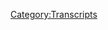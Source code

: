 {{Transcript
    | title         = [[240: March 30-31, 2009]]
    | caption       = [https://knowledgefight.libsyn.com/knowledge-fight-march-30-31-2009 Listen to this episode on Libsyn]
    | episodeNumber = [[240: March 30-31, 2009|240]]
    | length        = 01:31:19
}}

{{MessageBox
    | header     = Warning: Bot Generated Content
    | text       = This transcript was automatically generated by transcription software and likely contains many mistakes and misattributions. Please check the audio for definitive quotes, attribution, and context.
    | image      = N3yvass4myg91.webp
    | imagewidth = 50px
    | id         = warning
}}

{{TranscriptBlock
    | name      = Unknown Speaker
    | timestamp = 00:00:00.000
    | text      = Andy in Kansas, you're on the air, thanks for holding.
}}

{{TranscriptBlock
    | name      = Unknown Speaker
    | timestamp = 00:00:04.080
    | text      = Hello Alex, I'm a first time caller, I'm a huge fan, I love your work.
}}

{{TranscriptBlock
    | name      = Unknown Speaker
    | timestamp = 00:00:07.280
    | text      = I love you.
}}

{{TranscriptBlock
    | name      = Unknown Speaker
    | timestamp = 00:00:07.780
    | text      = Hey everybody, welcome back to Knowledge Fight, I'm Dan.
}}

{{TranscriptBlock
    | name      = Unknown Speaker
    | timestamp = 00:00:09.820
    | text      = I'm Jordan!
}}

{{TranscriptBlock
    | name      = Unknown Speaker
    | timestamp = 00:00:10.320
    | text      = We're a couple dudes, like to sit around, drink novelty beverages, and talk a little bit about Alex Jones.
}}

{{TranscriptBlock
    | name      = Unknown Speaker
    | timestamp = 00:00:14.320
    | text      = Indeed we are, Dan?
}}

{{TranscriptBlock
    | name      = Unknown Speaker
    | timestamp = 00:00:15.820
    | text      = Mmm.
}}

{{TranscriptBlock
    | name      = Unknown Speaker
    | timestamp = 00:00:16.320
    | text      = Dan?
}}

{{TranscriptBlock
    | name      = Unknown Speaker
    | timestamp = 00:00:17.480
    | text      = Yeah.
}}

{{TranscriptBlock
    | name      = Unknown Speaker
    | timestamp = 00:00:17.980
    | text      = What was the last Assassin's Creed game you played?
}}

{{TranscriptBlock
    | name      = Unknown Speaker
    | timestamp = 00:00:19.699
    | text      = I think it was that one with the boats.
}}

{{TranscriptBlock
    | name      = Unknown Speaker
    | timestamp = 00:00:21.699
    | text      = Pirates.
}}

{{TranscriptBlock
    | name      = Unknown Speaker
    | timestamp = 00:00:22.199
    | text      = The pirate one?
}}

{{TranscriptBlock
    | name      = Unknown Speaker
    | timestamp = 00:00:23.199
    | text      = That's a great one.
}}

{{TranscriptBlock
    | name      = Unknown Speaker
    | timestamp = 00:00:24.000
    | text      = I had that one and the one with American History on the Wii U, when I had the Wii U.
}}

{{TranscriptBlock
    | name      = Unknown Speaker
    | timestamp = 00:00:31.000
    | text      = That's the only- I only play Nintendo systems, so my-
}}

{{TranscriptBlock
    | name      = Unknown Speaker
    | timestamp = 00:00:33.500
    | text      = You loved Assassin's Creed 3, right?
}}

{{TranscriptBlock
    | name      = Unknown Speaker
    | timestamp = 00:00:35.500
    | text      = I did.
}}

{{TranscriptBlock
    | name      = Unknown Speaker
    | timestamp = 00:00:36.000
    | text      = Yeah.
}}

{{TranscriptBlock
    | name      = Unknown Speaker
    | timestamp = 00:00:36.500
    | text      = I got a lot of shit for that.
}}

{{TranscriptBlock
    | name      = Unknown Speaker
    | timestamp = 00:00:38.000
    | text      = A lot of people were really against me.
}}

{{TranscriptBlock
    | name      = Unknown Speaker
    | timestamp = 00:00:41.000
    | text      = I remember my friend Kevin Brody, comedian Kevin Brody, in particular took me very harshly to task for liking that one.
}}

{{TranscriptBlock
    | name      = Unknown Speaker
    | timestamp = 00:00:48.500
    | text      = Because apparently the story in that one is looked at by cool kids as being the worst in the series, or something.
}}

{{TranscriptBlock
    | name      = Unknown Speaker
    | timestamp = 00:00:55.000
    | text      = But I thought it was great, I loved homesteading, I liked going around and killing animals, making my house.
}}

{{TranscriptBlock
    | name      = Unknown Speaker
    | timestamp = 00:01:00.000
    | text      = Right, right, right.
}}

{{TranscriptBlock
    | name      = Unknown Speaker
    | timestamp = 00:01:00.500
    | text      = I loved that.
}}

{{TranscriptBlock
    | name      = Unknown Speaker
    | timestamp = 00:01:01.000
    | text      = That's what everybody hated about that.
}}

{{TranscriptBlock
    | name      = Unknown Speaker
    | timestamp = 00:01:03.000
    | text      = Right.
}}

{{TranscriptBlock
    | name      = Unknown Speaker
    | timestamp = 00:01:03.500
    | text      = Is there was so much of that, like, really, I'm actually going to roleplay as a hunter.
}}

{{TranscriptBlock
    | name      = Unknown Speaker
    | timestamp = 00:01:08.500
    | text      = Yeah, that's right.
}}

{{TranscriptBlock
    | name      = Unknown Speaker
    | timestamp = 00:01:09.000
    | text      = For a long time.
}}

{{TranscriptBlock
    | name      = Unknown Speaker
    | timestamp = 00:01:10.000
    | text      = Loved it.
}}

{{TranscriptBlock
    | name      = Unknown Speaker
    | timestamp = 00:01:11.000
    | text      = I'm telling you, I saw-
}}

{{TranscriptBlock
    | name      = Unknown Speaker
    | timestamp = 00:01:12.000
    | text      = I'm out of the mainstream.
}}

{{TranscriptBlock
    | name      = Unknown Speaker
    | timestamp = 00:01:13.000
    | text      = I saw in the group somebody posting about Odyssey, and I just finished it.
}}

{{TranscriptBlock
    | name      = Unknown Speaker
    | timestamp = 00:01:18.000
    | text      = Yeah, I hear it's great.
}}

{{TranscriptBlock
    | name      = Unknown Speaker
    | timestamp = 00:01:19.000
    | text      = And it's fucking great.
}}

{{TranscriptBlock
    | name      = Unknown Speaker
    | timestamp = 00:01:20.000
    | text      = Yeah, I mean, I love that style of game.
}}

{{TranscriptBlock
    | name      = Unknown Speaker
    | timestamp = 00:01:23.000
    | text      = I could do with less murder in it, perhaps.
}}

{{TranscriptBlock
    | name      = Unknown Speaker
    | timestamp = 00:01:25.000
    | text      = But I like that style of game a lot, and I wish that I had a system, or I wish I wasn't so dedicated to Nintendo.
}}

{{TranscriptBlock
    | name      = Unknown Speaker
    | timestamp = 00:01:32.000
    | text      = But I am, and I'm never going to get away from that.
}}

{{TranscriptBlock
    | name      = Unknown Speaker
    | timestamp = 00:01:34.000
    | text      = It's what's going to be.
}}

{{TranscriptBlock
    | name      = Unknown Speaker
    | timestamp = 00:01:35.000
    | text      = But also, in the group, it was pointed out that we keep saying we drink novelty beverages and never point out what they are.
}}

{{TranscriptBlock
    | name      = Unknown Speaker
    | timestamp = 00:01:41.000
    | text      = So today we are drinking Mountain Dew Kickstart Blueberry Pomegranate.
}}

{{TranscriptBlock
    | name      = Unknown Speaker
    | timestamp = 00:01:46.000
    | text      = Yeah!
}}

{{TranscriptBlock
    | name      = Unknown Speaker
    | timestamp = 00:01:46.500
    | text      = It's best that you don't know that, but now you do.
}}

{{TranscriptBlock
    | name      = Unknown Speaker
    | timestamp = 00:01:49.000
    | text      = Anyway, this is a show where I know a lot about Alex Jones.
}}

{{TranscriptBlock
    | name      = Unknown Speaker
    | timestamp = 00:01:52.000
    | text      = And I only know what you tell me about Alex Jones.
}}

{{TranscriptBlock
    | name      = Unknown Speaker
    | timestamp = 00:01:54.000
    | text      = And that is the fun.
}}

{{TranscriptBlock
    | name      = Unknown Speaker
    | timestamp = 00:01:55.000
    | text      = Indeed.
}}

{{TranscriptBlock
    | name      = Unknown Speaker
    | timestamp = 00:01:56.000
    | text      = So Jordan, today we're in the past.
}}

{{TranscriptBlock
    | name      = Unknown Speaker
    | timestamp = 00:01:58.000
    | text      = Oh, that's right.
}}

{{TranscriptBlock
    | name      = Unknown Speaker
    | timestamp = 00:01:59.000
    | text      = We're in March 2009.
}}

{{TranscriptBlock
    | name      = Unknown Speaker
    | timestamp = 00:02:01.000
    | text      = March 31st and 30th.
}}

{{TranscriptBlock
    | name      = Unknown Speaker
    | timestamp = 00:02:03.000
    | text      = Alright.
}}

{{TranscriptBlock
    | name      = Unknown Speaker
    | timestamp = 00:02:04.000
    | text      = That's not how most people would say that.
}}

{{TranscriptBlock
    | name      = Unknown Speaker
    | timestamp = 00:02:05.000
    | text      = No.
}}

{{TranscriptBlock
    | name      = Unknown Speaker
    | timestamp = 00:02:06.000
    | text      = 30th and 31st.
}}

{{TranscriptBlock
    | name      = Unknown Speaker
    | timestamp = 00:02:08.000
    | text      = Most people would remember that there are 31 days in March, and I had a hard time when you said it.
}}

{{TranscriptBlock
    | name      = Unknown Speaker
    | timestamp = 00:02:13.000
    | text      = I don't remember any of that.
}}

{{TranscriptBlock
    | name      = Unknown Speaker
    | timestamp = 00:02:14.000
    | text      = I know that rhyme that people use to have the days in months.
}}

{{TranscriptBlock
    | name      = Unknown Speaker
    | timestamp = 00:02:18.000
    | text      = I've never been able to remember that.
}}

{{TranscriptBlock
    | name      = Unknown Speaker
    | timestamp = 00:02:20.000
    | text      = I think the one is the knuckles, right?
}}

{{TranscriptBlock
    | name      = Unknown Speaker
    | timestamp = 00:02:23.000
    | text      = Maybe.
}}

{{TranscriptBlock
    | name      = Unknown Speaker
    | timestamp = 00:02:24.000
    | text      = That one where it's like January, February.
}}

{{TranscriptBlock
    | name      = Unknown Speaker
    | timestamp = 00:02:27.000
    | text      = Don't even.
}}

{{TranscriptBlock
    | name      = Unknown Speaker
    | timestamp = 00:02:28.000
    | text      = Look, I know February's got 28 most of the time.
}}

{{TranscriptBlock
    | name      = Unknown Speaker
    | timestamp = 00:02:31.000
    | text      = October has 31.
}}

{{TranscriptBlock
    | name      = Unknown Speaker
    | timestamp = 00:02:33.000
    | text      = I know that because of Halloween.
}}

{{TranscriptBlock
    | name      = Unknown Speaker
    | timestamp = 00:02:35.000
    | text      = December's got 31.
}}

{{TranscriptBlock
    | name      = Unknown Speaker
    | timestamp = 00:02:37.000
    | text      = I know that because of New Year's.
}}

{{TranscriptBlock
    | name      = Unknown Speaker
    | timestamp = 00:02:39.000
    | text      = I thought it was because of Christmas.
}}

{{TranscriptBlock
    | name      = Unknown Speaker
    | timestamp = 00:02:40.000
    | text      = Nope.
}}

{{TranscriptBlock
    | name      = Unknown Speaker
    | timestamp = 00:02:41.000
    | text      = Then it would be 25 days.
}}

{{TranscriptBlock
    | name      = Unknown Speaker
    | timestamp = 00:02:42.000
    | text      = That is not correct.
}}

{{TranscriptBlock
    | name      = Unknown Speaker
    | timestamp = 00:02:43.000
    | text      = The rest?
}}

{{TranscriptBlock
    | name      = Unknown Speaker
    | timestamp = 00:02:44.000
    | text      = Crap shoot.
}}

{{TranscriptBlock
    | name      = Unknown Speaker
    | timestamp = 00:02:45.000
    | text      = Could be anything.
}}

{{TranscriptBlock
    | name      = Unknown Speaker
    | timestamp = 00:02:46.000
    | text      = My birthday's in April.
}}

{{TranscriptBlock
    | name      = Unknown Speaker
    | timestamp = 00:02:47.000
    | text      = I have no idea how many days are in April.
}}

{{TranscriptBlock
    | name      = Unknown Speaker
    | timestamp = 00:02:49.000
    | text      = I know August has 31 because of that fucking guy.
}}

{{TranscriptBlock
    | name      = Unknown Speaker
    | timestamp = 00:02:53.000
    | text      = Augustus.
}}

{{TranscriptBlock
    | name      = Unknown Speaker
    | timestamp = 00:02:55.000
    | text      = He had to have 31.
}}

{{TranscriptBlock
    | name      = Unknown Speaker
    | timestamp = 00:02:56.000
    | text      = Is that right?
}}

{{TranscriptBlock
    | name      = Unknown Speaker
    | timestamp = 00:02:57.000
    | text      = No, I don't think so.
}}

{{TranscriptBlock
    | name      = Unknown Speaker
    | timestamp = 00:02:58.000
    | text      = Okay.
}}

{{TranscriptBlock
    | name      = Unknown Speaker
    | timestamp = 00:02:59.000
    | text      = I was willing to believe you.
}}

{{TranscriptBlock
    | name      = Unknown Speaker
    | timestamp = 00:03:01.000
    | text      = Yeah.
}}

{{TranscriptBlock
    | name      = Unknown Speaker
    | timestamp = 00:03:02.000
    | text      = Anyway, March does have 31, and we're going over the 30th and 31st today.
}}

{{TranscriptBlock
    | name      = Unknown Speaker
    | timestamp = 00:03:06.000
    | text      = But before we get to that, I'd like to take a little time to say thank you to some people who probably know how many days there are in a month.
}}

{{TranscriptBlock
    | name      = Unknown Speaker
    | timestamp = 00:03:12.000
    | text      = Because they're real cool.
}}

{{TranscriptBlock
    | name      = Unknown Speaker
    | timestamp = 00:03:13.000
    | text      = That's a great transition right there.
}}

{{TranscriptBlock
    | name      = Unknown Speaker
    | timestamp = 00:03:14.000
    | text      = Thanks.
}}

{{TranscriptBlock
    | name      = Unknown Speaker
    | timestamp = 00:03:15.000
    | text      = Some new donors.
}}

{{TranscriptBlock
    | name      = Unknown Speaker
    | timestamp = 00:03:16.000
    | text      = People who have joined up with the show would like to say thank you.
}}

{{TranscriptBlock
    | name      = Unknown Speaker
    | timestamp = 00:03:19.000
    | text      = First of all, Chris.
}}

{{TranscriptBlock
    | name      = Unknown Speaker
    | timestamp = 00:03:20.000
    | text      = Thank you so much.
}}

{{TranscriptBlock
    | name      = Unknown Speaker
    | timestamp = 00:03:21.000
    | text      = You are now a policy wonk.
}}

{{TranscriptBlock
    | name      = Unknown Speaker
    | timestamp = 00:03:22.000
    | text      = I'm a policy wonk.
}}

{{TranscriptBlock
    | name      = Unknown Speaker
    | timestamp = 00:03:24.000
    | text      = Thank you, Chris.
}}

{{TranscriptBlock
    | name      = Unknown Speaker
    | timestamp = 00:03:25.000
    | text      = Thank you very much, Chris.
}}

{{TranscriptBlock
    | name      = Unknown Speaker
    | timestamp = 00:03:26.000
    | text      = Also, I'd like to say thank you to Joe.
}}

{{TranscriptBlock
    | name      = Unknown Speaker
    | timestamp = 00:03:28.000
    | text      = Thank you so much.
}}

{{TranscriptBlock
    | name      = Unknown Speaker
    | timestamp = 00:03:29.000
    | text      = You are now a policy wonk.
}}

{{TranscriptBlock
    | name      = Unknown Speaker
    | timestamp = 00:03:30.000
    | text      = I'm a policy wonk.
}}

{{TranscriptBlock
    | name      = Unknown Speaker
    | timestamp = 00:03:31.000
    | text      = Thank you, Joe.
}}

{{TranscriptBlock
    | name      = Unknown Speaker
    | timestamp = 00:03:32.000
    | text      = Thank you very much, Joe.
}}

{{TranscriptBlock
    | name      = Unknown Speaker
    | timestamp = 00:03:33.000
    | text      = Also, Matthew.
}}

{{TranscriptBlock
    | name      = Unknown Speaker
    | timestamp = 00:03:34.000
    | text      = Thank you.
}}

{{TranscriptBlock
    | name      = Unknown Speaker
    | timestamp = 00:03:35.000
    | text      = You are now a policy wonk.
}}

{{TranscriptBlock
    | name      = Unknown Speaker
    | timestamp = 00:03:36.000
    | text      = I'm a policy wonk.
}}

{{TranscriptBlock
    | name      = Unknown Speaker
    | timestamp = 00:03:38.000
    | text      = You know what?
}}

{{TranscriptBlock
    | name      = Unknown Speaker
    | timestamp = 00:03:39.000
    | text      = Some days we get soda spiders and anime waifus, and some days we get Chris, Joe, and Matthew.
}}

{{TranscriptBlock
    | name      = Unknown Speaker
    | timestamp = 00:03:45.000
    | text      = And we still appreciate it all the same.
}}

{{TranscriptBlock
    | name      = Unknown Speaker
    | timestamp = 00:03:47.000
    | text      = We didn't even have a last initial on that.
}}

{{TranscriptBlock
    | name      = Unknown Speaker
    | timestamp = 00:03:49.000
    | text      = Everybody today is Cher, essentially.
}}

{{TranscriptBlock
    | name      = Unknown Speaker
    | timestamp = 00:03:52.000
    | text      = One name only.
}}

{{TranscriptBlock
    | name      = Unknown Speaker
    | timestamp = 00:03:53.000
    | text      = Yeah, sure.
}}

{{TranscriptBlock
    | name      = Unknown Speaker
    | timestamp = 00:03:54.000
    | text      = And then finally, I'd like to say thank you to somebody who came in, donated on a little
}}

{{TranscriptBlock
    | name      = Unknown Speaker
    | timestamp = 00:03:57.500
    | text      = bit of an elevated level.
}}

{{TranscriptBlock
    | name      = Unknown Speaker
    | timestamp = 00:03:59.000
    | text      = We appreciate it oh so very much.
}}

{{TranscriptBlock
    | name      = Unknown Speaker
    | timestamp = 00:04:00.599
    | text      = So Dominic, you are now a technocrat.
}}

{{TranscriptBlock
    | name      = Unknown Speaker
    | timestamp = 00:04:03.000
    | text      = I'm a policy wonk.
}}

{{TranscriptBlock
    | name      = Unknown Speaker
    | timestamp = 00:04:05.000
    | text      = Four stars.
}}

{{TranscriptBlock
    | name      = Unknown Speaker
    | timestamp = 00:04:06.000
    | text      = Go home to your mother and tell her you're brilliant.
}}

{{TranscriptBlock
    | name      = Unknown Speaker
    | timestamp = 00:04:08.000
    | text      = Someone sodomized and sent me a bucket of poop.
}}

{{TranscriptBlock
    | name      = Unknown Speaker
    | timestamp = 00:04:10.000
    | text      = Daddy shark.
}}

{{TranscriptBlock
    | name      = Unknown Speaker
    | timestamp = 00:04:11.000
    | text      = Bop, bop, bop, bop, bop.
}}

{{TranscriptBlock
    | name      = Unknown Speaker
    | timestamp = 00:04:13.000
    | text      = Jar Jar Binks has a Caribbean black accent.
}}

{{TranscriptBlock
    | name      = Unknown Speaker
    | timestamp = 00:04:17.000
    | text      = He's a loser little titty baby.
}}

{{TranscriptBlock
    | name      = Unknown Speaker
    | timestamp = 00:04:20.000
    | text      = I don't want to hate black people.
}}

{{TranscriptBlock
    | name      = Unknown Speaker
    | timestamp = 00:04:22.000
    | text      = I renounce Jesus Christ.
}}

{{TranscriptBlock
    | name      = Unknown Speaker
    | timestamp = 00:04:23.000
    | text      = Thank you so much, Dominic.
}}

{{TranscriptBlock
    | name      = Unknown Speaker
    | timestamp = 00:04:24.000
    | text      = Thank you very much, Dominic.
}}

{{TranscriptBlock
    | name      = Unknown Speaker
    | timestamp = 00:04:25.000
    | text      = If you out there are listening and you're thinking, I like this show, I'd like to support
}}

{{TranscriptBlock
    | name      = Unknown Speaker
    | timestamp = 00:04:29.000
    | text      = what these fellows do, you can go to our website, knowledgefight.com, click that button that
}}

{{TranscriptBlock
    | name      = Unknown Speaker
    | timestamp = 00:04:33.000
    | text      = says support the show, and we would appreciate it.
}}

{{TranscriptBlock
    | name      = Unknown Speaker
    | timestamp = 00:04:36.000
    | text      = Absolutely.
}}

{{TranscriptBlock
    | name      = Unknown Speaker
    | timestamp = 00:04:37.000
    | text      = So, down to business.
}}

{{TranscriptBlock
    | name      = Unknown Speaker
    | timestamp = 00:04:39.000
    | text      = Are we?
}}

{{TranscriptBlock
    | name      = Unknown Speaker
    | timestamp = 00:04:40.000
    | text      = Jordan, today, this is a crazy little couple days in Alex's life.
}}

{{TranscriptBlock
    | name      = Unknown Speaker
    | timestamp = 00:04:46.000
    | text      = Because what we saw on the last couple episodes, we had the John Birch Society president McManus
}}

{{TranscriptBlock
    | name      = Unknown Speaker
    | timestamp = 00:04:52.000
    | text      = come in and Alex waffle on some of his positions in front of him, kowtowing as it were.
}}

{{TranscriptBlock
    | name      = Unknown Speaker
    | timestamp = 00:04:58.000
    | text      = Showing his belly as you would.
}}

{{TranscriptBlock
    | name      = Unknown Speaker
    | timestamp = 00:05:00.000
    | text      = And then the next day him launching pretty hard into a go fuck yourself Glenn Beck kind
}}

{{TranscriptBlock
    | name      = Unknown Speaker
    | timestamp = 00:05:05.000
    | text      = of thing.
}}

{{TranscriptBlock
    | name      = Unknown Speaker
    | timestamp = 00:05:06.000
    | text      = And I kind of expected those themes to continue and it doesn't at all.
}}

{{TranscriptBlock
    | name      = Unknown Speaker
    | timestamp = 00:05:10.000
    | text      = As always, it's just dropped.
}}

{{TranscriptBlock
    | name      = Unknown Speaker
    | timestamp = 00:05:12.000
    | text      = No, he jumps into a completely new narrative.
}}

{{TranscriptBlock
    | name      = Unknown Speaker
    | timestamp = 00:05:15.000
    | text      = A couple of completely new narratives that one of them at least is very interesting and
}}

{{TranscriptBlock
    | name      = Unknown Speaker
    | timestamp = 00:05:22.000
    | text      = some other ones are not so interesting at all.
}}

{{TranscriptBlock
    | name      = Unknown Speaker
    | timestamp = 00:05:24.000
    | text      = And the first one is one of those not so interesting ones.
}}

{{TranscriptBlock
    | name      = Unknown Speaker
    | timestamp = 00:05:28.000
    | text      = It turns out, you know how in 2017 Paul Joseph Watson and Alex got really into calling people
}}

{{TranscriptBlock
    | name      = Unknown Speaker
    | timestamp = 00:05:33.000
    | text      = soy boys?
}}

{{TranscriptBlock
    | name      = Unknown Speaker
    | timestamp = 00:05:34.000
    | text      = I do remember that.
}}

{{TranscriptBlock
    | name      = Unknown Speaker
    | timestamp = 00:05:35.000
    | text      = Everybody was like, hey, you guys are mad at soy.
}}

{{TranscriptBlock
    | name      = Unknown Speaker
    | timestamp = 00:05:39.000
    | text      = Turns out Alex has been mad at soy for a decade.
}}

{{TranscriptBlock
    | name      = Unknown Speaker
    | timestamp = 00:05:42.000
    | text      = We also have a lady who has an organization that tracks the abuse of prisoners in jails.
}}

{{TranscriptBlock
    | name      = Unknown Speaker
    | timestamp = 00:05:48.000
    | text      = But not just the physical abuse, but the medical abuse and also how some of their diets consist
}}

{{TranscriptBlock
    | name      = Unknown Speaker
    | timestamp = 00:05:53.000
    | text      = of close to 60, 70% of soy filled with estrogen and the health problems the men are having
}}

{{TranscriptBlock
    | name      = Unknown Speaker
    | timestamp = 00:06:01.000
    | text      = are just absolutely off the chart.
}}

{{TranscriptBlock
    | name      = Unknown Speaker
    | timestamp = 00:06:04.000
    | text      = Of course, most of the school children are eating close to half soy.
}}

{{TranscriptBlock
    | name      = Unknown Speaker
    | timestamp = 00:06:07.000
    | text      = And so that's one reason the boys are so effeminate and just so happens the plastic
}}

{{TranscriptBlock
    | name      = Unknown Speaker
    | timestamp = 00:06:11.000
    | text      = that we drink out of, the most popular plastic leaches estrogen.
}}

{{TranscriptBlock
    | name      = Unknown Speaker
    | timestamp = 00:06:15.000
    | text      = So it hyper-feminizes the girls going into puberty now at age three.
}}

{{TranscriptBlock
    | name      = Unknown Speaker
    | timestamp = 00:06:19.000
    | text      = Sure, what?
}}

{{TranscriptBlock
    | name      = Unknown Speaker
    | timestamp = 00:06:20.000
    | text      = It's been 14, then 10, then nine, then eight, now seven, now hundreds of thousands in the
}}

{{TranscriptBlock
    | name      = Unknown Speaker
    | timestamp = 00:06:24.000
    | text      = West in age three to four.
}}

{{TranscriptBlock
    | name      = Unknown Speaker
    | timestamp = 00:06:27.000
    | text      = No.
}}

{{TranscriptBlock
    | name      = Unknown Speaker
    | timestamp = 00:06:29.000
    | text      = That is absurd.
}}

{{TranscriptBlock
    | name      = Unknown Speaker
    | timestamp = 00:06:32.000
    | text      = What mysteries of science would it take to get puberty to happen at three?
}}

{{TranscriptBlock
    | name      = Unknown Speaker
    | timestamp = 00:06:38.000
    | text      = What he's talking about is sort of pre-pubital indicators and stuff like that, like adipose
}}

{{TranscriptBlock
    | name      = Unknown Speaker
    | timestamp = 00:06:44.000
    | text      = tissue growing in breast areas, stuff like that.
}}

{{TranscriptBlock
    | name      = Unknown Speaker
    | timestamp = 00:06:47.000
    | text      = And most scientists that I've heard write about it, they link that much more to obesity
}}

{{TranscriptBlock
    | name      = Unknown Speaker
    | timestamp = 00:06:55.000
    | text      = and people being more overweight now.
}}

{{TranscriptBlock
    | name      = Unknown Speaker
    | timestamp = 00:06:59.000
    | text      = In terms of the hormonal aspects of it, like the menses and stuff like that, that hasn't
}}

{{TranscriptBlock
    | name      = Unknown Speaker
    | timestamp = 00:07:05.000
    | text      = gone down significantly since the 1200s.
}}

{{TranscriptBlock
    | name      = Unknown Speaker
    | timestamp = 00:07:12.000
    | text      = It's not three.
}}

{{TranscriptBlock
    | name      = Unknown Speaker
    | timestamp = 00:07:14.000
    | text      = I thought it was going higher in age, right?
}}

{{TranscriptBlock
    | name      = Unknown Speaker
    | timestamp = 00:07:18.000
    | text      = I'm not sure.
}}

{{TranscriptBlock
    | name      = Unknown Speaker
    | timestamp = 00:07:20.000
    | text      = I'm not fully up on the science, so I feel like I would be in the wrong to talk about
}}

{{TranscriptBlock
    | name      = Unknown Speaker
    | timestamp = 00:07:25.000
    | text      = it.
}}

{{TranscriptBlock
    | name      = Unknown Speaker
    | timestamp = 00:07:26.000
    | text      = But I do know that what he's talking about clearly has to be just this idea of pre-pubital
}}

{{TranscriptBlock
    | name      = Unknown Speaker
    | timestamp = 00:07:31.000
    | text      = indicators and stuff like that, which is, as you said, most likely a function of obesity.
}}

{{TranscriptBlock
    | name      = Unknown Speaker
    | timestamp = 00:07:36.000
    | text      = It is also probably because we are all eating soybeans that have been injected with estrogen.
}}

{{TranscriptBlock
    | name      = Unknown Speaker
    | timestamp = 00:07:43.000
    | text      = I assume that's what he's talking about.
}}

{{TranscriptBlock
    | name      = Unknown Speaker
    | timestamp = 00:07:45.000
    | text      = Soy boys.
}}

{{TranscriptBlock
    | name      = Unknown Speaker
    | timestamp = 00:07:46.000
    | text      = Soy boys.
}}

{{TranscriptBlock
    | name      = Unknown Speaker
    | timestamp = 00:07:47.000
    | text      = Soy ladies at this point.
}}

{{TranscriptBlock
    | name      = Unknown Speaker
    | timestamp = 00:07:48.000
    | text      = That's more what he's complaining about.
}}

{{TranscriptBlock
    | name      = Unknown Speaker
    | timestamp = 00:07:50.000
    | text      = It's wild that that's there back then.
}}

{{TranscriptBlock
    | name      = Unknown Speaker
    | timestamp = 00:07:52.000
    | text      = What is it about soy that these people hate so much?
}}

{{TranscriptBlock
    | name      = Unknown Speaker
    | timestamp = 00:07:55.000
    | text      = I think it's probably that it's being pitched as a replacement for meat, and a lot of the
}}

{{TranscriptBlock
    | name      = Unknown Speaker
    | timestamp = 00:07:59.000
    | text      = people who have financial interest in the world are big farms and stuff like that, people
}}

{{TranscriptBlock
    | name      = Unknown Speaker
    | timestamp = 00:08:04.000
    | text      = who have large kill operations going, big beef.
}}

{{TranscriptBlock
    | name      = Unknown Speaker
    | timestamp = 00:08:09.000
    | text      = They probably have a lot of financial tendrils out there in the same way that the coal and
}}

{{TranscriptBlock
    | name      = Unknown Speaker
    | timestamp = 00:08:16.000
    | text      = gas industry do.
}}

{{TranscriptBlock
    | name      = Unknown Speaker
    | timestamp = 00:08:17.000
    | text      = I think it's probably very similar.
}}

{{TranscriptBlock
    | name      = Unknown Speaker
    | timestamp = 00:08:20.000
    | text      = Demonizing soy is a way of attacking the idea of going vegetarian.
}}

{{TranscriptBlock
    | name      = Unknown Speaker
    | timestamp = 00:08:23.000
    | text      = Right.
}}

{{TranscriptBlock
    | name      = Unknown Speaker
    | timestamp = 00:08:24.000
    | text      = They absolutely hate doing anything to stop climate change.
}}

{{TranscriptBlock
    | name      = Unknown Speaker
    | timestamp = 00:08:28.000
    | text      = That is a despicable act.
}}

{{TranscriptBlock
    | name      = Unknown Speaker
    | timestamp = 00:08:30.000
    | text      = That might be their primary piece of it, but it also could just be protecting their meat
}}

{{TranscriptBlock
    | name      = Unknown Speaker
    | timestamp = 00:08:36.000
    | text      = operations, which unfortunately has the byproduct also of being a very polluting industry and
}}

{{TranscriptBlock
    | name      = Unknown Speaker
    | timestamp = 00:08:44.000
    | text      = that sort of thing.
}}

{{TranscriptBlock
    | name      = Unknown Speaker
    | timestamp = 00:08:45.000
    | text      = It's Exxon saying that we shouldn't have any carbon taxes.
}}

{{TranscriptBlock
    | name      = Unknown Speaker
    | timestamp = 00:08:47.000
    | text      = It's the same shit.
}}

{{TranscriptBlock
    | name      = Unknown Speaker
    | timestamp = 00:08:49.000
    | text      = I think it would be not too far of a leap to make that argument.
}}

{{TranscriptBlock
    | name      = Unknown Speaker
    | timestamp = 00:08:56.000
    | text      = I don't know if it's why Alex does, but I think a lot of the soy hatred that you see
}}

{{TranscriptBlock
    | name      = Unknown Speaker
    | timestamp = 00:09:07.000
    | text      = probably traces back to some sort of agribusiness money that comes in through lobbying and stuff
}}

{{TranscriptBlock
    | name      = Unknown Speaker
    | timestamp = 00:09:12.000
    | text      = like that.
}}

{{TranscriptBlock
    | name      = Unknown Speaker
    | timestamp = 00:09:13.000
    | text      = I would assume.
}}

{{TranscriptBlock
    | name      = Unknown Speaker
    | timestamp = 00:09:14.000
    | text      = Anyway, in this next clip, what we see here is that Alex is not off the mandatory service
}}

{{TranscriptBlock
    | name      = Unknown Speaker
    | timestamp = 00:09:21.000
    | text      = bill narrative.
}}

{{TranscriptBlock
    | name      = Unknown Speaker
    | timestamp = 00:09:22.000
    | text      = He is still on that narrative, even though it has passed both the Senate and the House.
}}

{{TranscriptBlock
    | name      = Unknown Speaker
    | timestamp = 00:09:28.000
    | text      = At this point, all of the language that he was concerned about has been stripped out
}}

{{TranscriptBlock
    | name      = Unknown Speaker
    | timestamp = 00:09:32.000
    | text      = of the bill.
}}

{{TranscriptBlock
    | name      = Unknown Speaker
    | timestamp = 00:09:33.000
    | text      = It doesn't exist as Alex is presenting it, but he is now declaring it dead, but the danger
}}

{{TranscriptBlock
    | name      = Unknown Speaker
    | timestamp = 00:09:40.000
    | text      = is not gone.
}}

{{TranscriptBlock
    | name      = Unknown Speaker
    | timestamp = 00:09:41.000
    | text      = So you can go to the bill, and we're going to give you the subsection.
}}

{{TranscriptBlock
    | name      = Unknown Speaker
    | timestamp = 00:09:44.000
    | text      = Right now, to read this, we need to put pressure on them again to have them pull it out yet
}}

{{TranscriptBlock
    | name      = Unknown Speaker
    | timestamp = 00:09:48.000
    | text      = again.
}}

{{TranscriptBlock
    | name      = Unknown Speaker
    | timestamp = 00:09:49.000
    | text      = Again.
}}

{{TranscriptBlock
    | name      = Unknown Speaker
    | timestamp = 00:09:50.000
    | text      = There's a new bill.
}}

{{TranscriptBlock
    | name      = Unknown Speaker
    | timestamp = 00:09:51.000
    | text      = There's a new bill.
}}

{{TranscriptBlock
    | name      = Unknown Speaker
    | timestamp = 00:09:52.000
    | text      = With the same language?
}}

{{TranscriptBlock
    | name      = Unknown Speaker
    | timestamp = 00:09:53.000
    | text      = They will continue to introduce bills.
}}

{{TranscriptBlock
    | name      = Unknown Speaker
    | timestamp = 00:09:54.000
    | text      = Fight and fight and fight and fight.
}}

{{TranscriptBlock
    | name      = Unknown Speaker
    | timestamp = 00:09:55.000
    | text      = Then if they pass the draft, the mandatory takeover of society, indentured servitude,
}}

{{TranscriptBlock
    | name      = Unknown Speaker
    | timestamp = 00:10:00.000
    | text      = slavery, bondage, serfdom, feudalism.
}}

{{TranscriptBlock
    | name      = Unknown Speaker
    | timestamp = 00:10:02.000
    | text      = Naturally.
}}

{{TranscriptBlock
    | name      = Unknown Speaker
    | timestamp = 00:10:03.000
    | text      = If they're able to do this, we need to then fight its implementation and say no, no, no.
}}

{{TranscriptBlock
    | name      = Unknown Speaker
    | timestamp = 00:10:09.000
    | text      = And that's where civil disobedience comes in.
}}

{{TranscriptBlock
    | name      = Unknown Speaker
    | timestamp = 00:10:12.000
    | text      = Mandatory service bill lives on.
}}

{{TranscriptBlock
    | name      = Unknown Speaker
    | timestamp = 00:10:14.000
    | text      = It seemed like a victory of sorts.
}}

{{TranscriptBlock
    | name      = Unknown Speaker
    | timestamp = 00:10:16.000
    | text      = Last week, the Senate approved a bill to radically expand the AmeriCorps program.
}}

{{TranscriptBlock
    | name      = Unknown Speaker
    | timestamp = 00:10:20.000
    | text      = The bill initially contained language that proposed a study for mandatory service for
}}

{{TranscriptBlock
    | name      = Unknown Speaker
    | timestamp = 00:10:24.000
    | text      = all young people in the United States.
}}

{{TranscriptBlock
    | name      = Unknown Speaker
    | timestamp = 00:10:26.000
    | text      = And it listed a bunch of other stuff, too.
}}

{{TranscriptBlock
    | name      = Unknown Speaker
    | timestamp = 00:10:28.000
    | text      = But this language was removed as the bill moved through the Senate and did not appear
}}

{{TranscriptBlock
    | name      = Unknown Speaker
    | timestamp = 00:10:32.000
    | text      = in the final version.
}}

{{TranscriptBlock
    | name      = Unknown Speaker
    | timestamp = 00:10:34.000
    | text      = No, the House.
}}

{{TranscriptBlock
    | name      = Unknown Speaker
    | timestamp = 00:10:35.000
    | text      = Well, it's back.
}}

{{TranscriptBlock
    | name      = Unknown Speaker
    | timestamp = 00:10:37.000
    | text      = The language was stripped from one bill, but it suddenly appeared in another.
}}

{{TranscriptBlock
    | name      = Unknown Speaker
    | timestamp = 00:10:40.000
    | text      = It is now contained in H.R. 1444.
}}

{{TranscriptBlock
    | name      = Unknown Speaker
    | timestamp = 00:10:46.000
    | text      = H.R. 1444.
}}

{{TranscriptBlock
    | name      = Unknown Speaker
    | timestamp = 00:10:49.000
    | text      = So this is just Alex reading from an InfoWars article.
}}

{{TranscriptBlock
    | name      = Unknown Speaker
    | timestamp = 00:10:52.000
    | text      = And so obviously the details are going to be murky on it.
}}

{{TranscriptBlock
    | name      = Unknown Speaker
    | timestamp = 00:10:57.000
    | text      = It's not going to be necessarily true.
}}

{{TranscriptBlock
    | name      = Unknown Speaker
    | timestamp = 00:11:00.000
    | text      = So, of course, the language was taken out as it went through the Senate.
}}

{{TranscriptBlock
    | name      = Unknown Speaker
    | timestamp = 00:11:04.000
    | text      = That's not true.
}}

{{TranscriptBlock
    | name      = Unknown Speaker
    | timestamp = 00:11:05.000
    | text      = It was taken out when it went through the House.
}}

{{TranscriptBlock
    | name      = Unknown Speaker
    | timestamp = 00:11:06.000
    | text      = That language was never there in the Senate version of the bill.
}}

{{TranscriptBlock
    | name      = Unknown Speaker
    | timestamp = 00:11:09.000
    | text      = So that's number one.
}}

{{TranscriptBlock
    | name      = Unknown Speaker
    | timestamp = 00:11:10.000
    | text      = They're fucking up the timeline of it entirely in order to present their version of it, that
}}

{{TranscriptBlock
    | name      = Unknown Speaker
    | timestamp = 00:11:14.000
    | text      = is, massive resistance against this got that language taken out when the language was already
}}

{{TranscriptBlock
    | name      = Unknown Speaker
    | timestamp = 00:11:18.000
    | text      = taken out by the time that Alex's false resistance ever got involved.
}}

{{TranscriptBlock
    | name      = Unknown Speaker
    | timestamp = 00:11:23.000
    | text      = Now, H.R. 144 is the bill that Alex is talking about here.
}}

{{TranscriptBlock
    | name      = Unknown Speaker
    | timestamp = 00:11:28.000
    | text      = It was introduced on March 11, 2009, a good 20 days before this episode we're listening
}}

{{TranscriptBlock
    | name      = Unknown Speaker
    | timestamp = 00:11:33.000
    | text      = to here.
}}

{{TranscriptBlock
    | name      = Unknown Speaker
    | timestamp = 00:11:34.000
    | text      = And just two days after the original mandatory service bill Alex is making shit up about
}}

{{TranscriptBlock
    | name      = Unknown Speaker
    | timestamp = 00:11:39.000
    | text      = was introduced.
}}

{{TranscriptBlock
    | name      = Unknown Speaker
    | timestamp = 00:11:40.000
    | text      = From what I can tell, it looks like the reason for this was that the language in the original
}}

{{TranscriptBlock
    | name      = Unknown Speaker
    | timestamp = 00:11:44.000
    | text      = bill, H.R. 1388, about setting up a commission to explore the reasons for languishing volunteerism
}}

{{TranscriptBlock
    | name      = Unknown Speaker
    | timestamp = 00:11:49.000
    | text      = in America was already in process of being taken out of that original bill.
}}

{{TranscriptBlock
    | name      = Unknown Speaker
    | timestamp = 00:11:54.000
    | text      = So it was being introduced separately to remove that sticking point from H.R. 1388, which
}}

{{TranscriptBlock
    | name      = Unknown Speaker
    | timestamp = 00:12:00.000
    | text      = would allow it to pass the House easier.
}}

{{TranscriptBlock
    | name      = Unknown Speaker
    | timestamp = 00:12:03.000
    | text      = And that same day, March 11, H.R. 1444 was introduced.
}}

{{TranscriptBlock
    | name      = Unknown Speaker
    | timestamp = 00:12:08.000
    | text      = It was sent to committee where it died.
}}

{{TranscriptBlock
    | name      = Unknown Speaker
    | timestamp = 00:12:11.000
    | text      = No action had been taken on the bill since its introduction and it had zero momentum.
}}

{{TranscriptBlock
    | name      = Unknown Speaker
    | timestamp = 00:12:16.000
    | text      = It had been dead in committee for 20 days before Alex knew it existed and it had been
}}

{{TranscriptBlock
    | name      = Unknown Speaker
    | timestamp = 00:12:20.000
    | text      = dead in committee for a week by the time H.R. 1388 had passed the House.
}}

{{TranscriptBlock
    | name      = Unknown Speaker
    | timestamp = 00:12:24.000
    | text      = See, now that is his brilliant move.
}}

{{TranscriptBlock
    | name      = Unknown Speaker
    | timestamp = 00:12:27.000
    | text      = Remember, on our last episode, whenever he started crying, immediately following, finding
}}

{{TranscriptBlock
    | name      = Unknown Speaker
    | timestamp = 00:12:33.000
    | text      = out that it's not going anywhere, I postulated that his tears were because he couldn't use
}}

{{TranscriptBlock
    | name      = Unknown Speaker
    | timestamp = 00:12:39.000
    | text      = it as a propaganda tool anymore.
}}

{{TranscriptBlock
    | name      = Unknown Speaker
    | timestamp = 00:12:41.000
    | text      = But now he gets fresh new life.
}}

{{TranscriptBlock
    | name      = Unknown Speaker
    | timestamp = 00:12:42.000
    | text      = Exactly.
}}

{{TranscriptBlock
    | name      = Unknown Speaker
    | timestamp = 00:12:43.000
    | text      = So now he's like, it looked like a victory, but now I can lie about a bill that you won't
}}

{{TranscriptBlock
    | name      = Unknown Speaker
    | timestamp = 00:12:48.000
    | text      = look into that nobody's looking into because it's fucking gone.
}}

{{TranscriptBlock
    | name      = Unknown Speaker
    | timestamp = 00:12:51.000
    | text      = And as long as it's in committee, you can have like it's Schrodinger's bill.
}}

{{TranscriptBlock
    | name      = Unknown Speaker
    | timestamp = 00:12:56.000
    | text      = It could be passed tomorrow.
}}

{{TranscriptBlock
    | name      = Unknown Speaker
    | timestamp = 00:12:57.000
    | text      = Could be.
}}

{{TranscriptBlock
    | name      = Unknown Speaker
    | timestamp = 00:12:58.000
    | text      = It won't be.
}}

{{TranscriptBlock
    | name      = Unknown Speaker
    | timestamp = 00:12:59.000
    | text      = No.
}}

{{TranscriptBlock
    | name      = Unknown Speaker
    | timestamp = 00:13:00.000
    | text      = Alex is way off on all the details of this, but he's also profoundly late to the party.
}}

{{TranscriptBlock
    | name      = Unknown Speaker
    | timestamp = 00:13:04.000
    | text      = Like if you had any decent staff, they would have been covering this on the March 11th
}}

{{TranscriptBlock
    | name      = Unknown Speaker
    | timestamp = 00:13:07.000
    | text      = episode of the show, not the fucking March 31st episode.
}}

{{TranscriptBlock
    | name      = Unknown Speaker
    | timestamp = 00:13:10.000
    | text      = This is nonsense.
}}

{{TranscriptBlock
    | name      = Unknown Speaker
    | timestamp = 00:13:11.000
    | text      = This is just, this is sloppy.
}}

{{TranscriptBlock
    | name      = Unknown Speaker
    | timestamp = 00:13:13.000
    | text      = Better late than never.
}}

{{TranscriptBlock
    | name      = Unknown Speaker
    | timestamp = 00:13:14.000
    | text      = I guess.
}}

{{TranscriptBlock
    | name      = Unknown Speaker
    | timestamp = 00:13:15.000
    | text      = You gotta get to it.
}}

{{TranscriptBlock
    | name      = Unknown Speaker
    | timestamp = 00:13:16.000
    | text      = In this case, no.
}}

{{TranscriptBlock
    | name      = Unknown Speaker
    | timestamp = 00:13:17.000
    | text      = Strike when the iron is really, really cold and in the past.
}}

{{TranscriptBlock
    | name      = Unknown Speaker
    | timestamp = 00:13:21.000
    | text      = Because that's how you know you're a good Smith.
}}

{{TranscriptBlock
    | name      = Unknown Speaker
    | timestamp = 00:13:23.000
    | text      = Hell yeah.
}}

{{TranscriptBlock
    | name      = Unknown Speaker
    | timestamp = 00:13:24.000
    | text      = Any fucking blacksmith can make a sword out of a hot piece of iron.
}}

{{TranscriptBlock
    | name      = Unknown Speaker
    | timestamp = 00:13:27.000
    | text      = You make one out of a cold one.
}}

{{TranscriptBlock
    | name      = Unknown Speaker
    | timestamp = 00:13:29.000
    | text      = Oh man.
}}

{{TranscriptBlock
    | name      = Unknown Speaker
    | timestamp = 00:13:30.000
    | text      = If you can bend that cold piece of iron and fucking mold it into a sword, put it back
}}

{{TranscriptBlock
    | name      = Unknown Speaker
    | timestamp = 00:13:34.000
    | text      = on itself and hammer it down, down, down.
}}

{{TranscriptBlock
    | name      = Unknown Speaker
    | timestamp = 00:13:36.000
    | text      = It's all about the blacksmith, not the tools.
}}

{{TranscriptBlock
    | name      = Unknown Speaker
    | timestamp = 00:13:39.000
    | text      = Does that track?
}}

{{TranscriptBlock
    | name      = Unknown Speaker
    | timestamp = 00:13:40.000
    | text      = I don't, I guess.
}}

{{TranscriptBlock
    | name      = Unknown Speaker
    | timestamp = 00:13:42.000
    | text      = Felt good.
}}

{{TranscriptBlock
    | name      = Unknown Speaker
    | timestamp = 00:13:45.000
    | text      = So I like this.
}}

{{TranscriptBlock
    | name      = Unknown Speaker
    | timestamp = 00:13:47.000
    | text      = I like this piece because it is funny when you look at the historical framework of this
}}

{{TranscriptBlock
    | name      = Unknown Speaker
    | timestamp = 00:13:53.000
    | text      = and what he's doing and he should know that.
}}

{{TranscriptBlock
    | name      = Unknown Speaker
    | timestamp = 00:13:56.000
    | text      = I can't say that he does know it, but based on how he presents himself as like a journalist
}}

{{TranscriptBlock
    | name      = Unknown Speaker
    | timestamp = 00:14:01.000
    | text      = and a researcher and all this stuff, he should know damn well what's going on here.
}}

{{TranscriptBlock
    | name      = Unknown Speaker
    | timestamp = 00:14:05.000
    | text      = They took that language out and put it in a separate bill and that bill died.
}}

{{TranscriptBlock
    | name      = Unknown Speaker
    | timestamp = 00:14:08.000
    | text      = That's what happened.
}}

{{TranscriptBlock
    | name      = Unknown Speaker
    | timestamp = 00:14:10.000
    | text      = Because it was to some extent even controversial, not just in right wing propaganda circles,
}}

{{TranscriptBlock
    | name      = Unknown Speaker
    | timestamp = 00:14:15.000
    | text      = but in the right wing of Congress.
}}

{{TranscriptBlock
    | name      = Unknown Speaker
    | timestamp = 00:14:17.000
    | text      = Right, of course.
}}

{{TranscriptBlock
    | name      = Unknown Speaker
    | timestamp = 00:14:18.000
    | text      = So that would have ended up probably being a, it would make it much more difficult for
}}

{{TranscriptBlock
    | name      = Unknown Speaker
    | timestamp = 00:14:22.000
    | text      = HR 1388 to pass, which everyone was in favor of.
}}

{{TranscriptBlock
    | name      = Unknown Speaker
    | timestamp = 00:14:26.000
    | text      = You'd take that language out, now the bill passes.
}}

{{TranscriptBlock
    | name      = Unknown Speaker
    | timestamp = 00:14:28.000
    | text      = That's great.
}}

{{TranscriptBlock
    | name      = Unknown Speaker
    | timestamp = 00:14:29.000
    | text      = So now the part that people disagreed on fucking dies in committee.
}}

{{TranscriptBlock
    | name      = Unknown Speaker
    | timestamp = 00:14:32.000
    | text      = That happens all the time.
}}

{{TranscriptBlock
    | name      = Unknown Speaker
    | timestamp = 00:14:34.000
    | text      = That's very standard Congress stuff.
}}

{{TranscriptBlock
    | name      = Unknown Speaker
    | timestamp = 00:14:36.000
    | text      = I think it's always important to note that we can neither confirm nor deny that Alex
}}

{{TranscriptBlock
    | name      = Unknown Speaker
    | timestamp = 00:14:41.000
    | text      = knows anything.
}}

{{TranscriptBlock
    | name      = Unknown Speaker
    | timestamp = 00:14:43.000
    | text      = That is true.
}}

{{TranscriptBlock
    | name      = Unknown Speaker
    | timestamp = 00:14:44.000
    | text      = You know, I have no idea, he should know this.
}}

{{TranscriptBlock
    | name      = Unknown Speaker
    | timestamp = 00:14:47.000
    | text      = Does he know it?
}}

{{TranscriptBlock
    | name      = Unknown Speaker
    | timestamp = 00:14:48.000
    | text      = I don't know.
}}

{{TranscriptBlock
    | name      = Unknown Speaker
    | timestamp = 00:14:49.000
    | text      = You're right, we only have our expectations of what a human should know to go on and those
}}

{{TranscriptBlock
    | name      = Unknown Speaker
    | timestamp = 00:14:53.000
    | text      = might be faulty.
}}

{{TranscriptBlock
    | name      = Unknown Speaker
    | timestamp = 00:14:54.000
    | text      = He's throwing those out of the water.
}}

{{TranscriptBlock
    | name      = Unknown Speaker
    | timestamp = 00:14:56.000
    | text      = Yeah.
}}

{{TranscriptBlock
    | name      = Unknown Speaker
    | timestamp = 00:14:57.000
    | text      = Speaking of which, here's another thing that he absolutely should know, but he's contradicting
}}

{{TranscriptBlock
    | name      = Unknown Speaker
    | timestamp = 00:15:01.000
    | text      = on it.
}}

{{TranscriptBlock
    | name      = Unknown Speaker
    | timestamp = 00:15:02.000
    | text      = This one is crazy.
}}

{{TranscriptBlock
    | name      = Unknown Speaker
    | timestamp = 00:15:04.000
    | text      = Here's one out of the London Telegraph, gotta love this.
}}

{{TranscriptBlock
    | name      = Unknown Speaker
    | timestamp = 00:15:06.000
    | text      = Gotta.
}}

{{TranscriptBlock
    | name      = Unknown Speaker
    | timestamp = 00:15:07.000
    | text      = The head of the G20 coming up in a few days, he's got to first go as the first sitting
}}

{{TranscriptBlock
    | name      = Unknown Speaker
    | timestamp = 00:15:12.000
    | text      = president for an audience and so he can curtsy, bow, and people that were doubting he would
}}

{{TranscriptBlock
    | name      = Unknown Speaker
    | timestamp = 00:15:18.000
    | text      = say, here's the London Telegraph, Barack Obama's team prepare etiquette and gifts for president's
}}

{{TranscriptBlock
    | name      = Unknown Speaker
    | timestamp = 00:15:23.000
    | text      = meeting with the creature known as Queen Elizabeth.
}}

{{TranscriptBlock
    | name      = Unknown Speaker
    | timestamp = 00:15:27.000
    | text      = I didn't say that.
}}

{{TranscriptBlock
    | name      = Unknown Speaker
    | timestamp = 00:15:28.000
    | text      = Barack Obama's team prepare etiquette and gifts for president's meeting with the queen.
}}

{{TranscriptBlock
    | name      = Unknown Speaker
    | timestamp = 00:15:32.000
    | text      = Disgusting queen, a hereditary ruler.
}}

{{TranscriptBlock
    | name      = Unknown Speaker
    | timestamp = 00:15:35.000
    | text      = I mean, how disgusting is this?
}}

{{TranscriptBlock
    | name      = Unknown Speaker
    | timestamp = 00:15:37.000
    | text      = Pretty disgusting.
}}

{{TranscriptBlock
    | name      = Unknown Speaker
    | timestamp = 00:15:38.000
    | text      = I guess?
}}

{{TranscriptBlock
    | name      = Unknown Speaker
    | timestamp = 00:15:39.000
    | text      = So Alex in that clip said he's the first sitting president to go meet with the queen.
}}

{{TranscriptBlock
    | name      = Unknown Speaker
    | timestamp = 00:15:43.000
    | text      = That doesn't track ever?
}}

{{TranscriptBlock
    | name      = Unknown Speaker
    | timestamp = 00:15:45.000
    | text      = At age 25, before she was made queen, Elizabeth met with President Harry Truman acting as
}}

{{TranscriptBlock
    | name      = Unknown Speaker
    | timestamp = 00:15:50.000
    | text      = a proxy for her father King George VI who was severely ill at the time.
}}

{{TranscriptBlock
    | name      = Unknown Speaker
    | timestamp = 00:15:54.000
    | text      = In 1957, now as the queen, Elizabeth came to the United States where she met with Dwight
}}

{{TranscriptBlock
    | name      = Unknown Speaker
    | timestamp = 00:15:58.000
    | text      = D. Eisenhower.
}}

{{TranscriptBlock
    | name      = Unknown Speaker
    | timestamp = 00:15:59.000
    | text      = She was in attendance for a state dinner and even met with former President Hoover at the
}}

{{TranscriptBlock
    | name      = Unknown Speaker
    | timestamp = 00:16:03.000
    | text      = Waldorf Astoria.
}}

{{TranscriptBlock
    | name      = Unknown Speaker
    | timestamp = 00:16:04.000
    | text      = In 1959, Eisenhower would visit Balmoral and visit with Elizabeth again on her turf.
}}

{{TranscriptBlock
    | name      = Unknown Speaker
    | timestamp = 00:16:10.000
    | text      = In 1961, JFK and Jackie visited London where they met with Elizabeth and attended a lavish
}}

{{TranscriptBlock
    | name      = Unknown Speaker
    | timestamp = 00:16:16.000
    | text      = state dinner at Buckingham Palace.
}}

{{TranscriptBlock
    | name      = Unknown Speaker
    | timestamp = 00:16:18.000
    | text      = In 1969, she met with Richard Nixon although she had already met with him in 1957 when
}}

{{TranscriptBlock
    | name      = Unknown Speaker
    | timestamp = 00:16:22.000
    | text      = he was Eisenhower's vice president.
}}

{{TranscriptBlock
    | name      = Unknown Speaker
    | timestamp = 00:16:24.000
    | text      = In 1976, Elizabeth was invited to a grand celebration just after the bicentennial to
}}

{{TranscriptBlock
    | name      = Unknown Speaker
    | timestamp = 00:16:29.000
    | text      = commemorate the continuing friendship between the United States and the UK.
}}

{{TranscriptBlock
    | name      = Unknown Speaker
    | timestamp = 00:16:32.000
    | text      = She was invited by Gerald Ford and there are even famous pictures of the two of them dancing
}}

{{TranscriptBlock
    | name      = Unknown Speaker
    | timestamp = 00:16:36.000
    | text      = together.
}}

{{TranscriptBlock
    | name      = Unknown Speaker
    | timestamp = 00:16:37.000
    | text      = Ford even said to her, quote, the US has never forgotten its British heritage.
}}

{{TranscriptBlock
    | name      = Unknown Speaker
    | timestamp = 00:16:41.000
    | text      = In 1977, she hosted Jimmy Carter at Buckingham Palace where he famously made the inappropriate
}}

{{TranscriptBlock
    | name      = Unknown Speaker
    | timestamp = 00:16:46.000
    | text      = gesture of kissing the queen on the lips, much to the queen and everyone's disapproval.
}}

{{TranscriptBlock
    | name      = Unknown Speaker
    | timestamp = 00:16:51.000
    | text      = That was an international scandal.
}}

{{TranscriptBlock
    | name      = Unknown Speaker
    | timestamp = 00:16:53.000
    | text      = Best move of Jimmy Carter's career.
}}

{{TranscriptBlock
    | name      = Unknown Speaker
    | timestamp = 00:16:55.000
    | text      = Guaranteed.
}}

{{TranscriptBlock
    | name      = Unknown Speaker
    | timestamp = 00:16:56.000
    | text      = Everyone was, that was like, why did you do that?
}}

{{TranscriptBlock
    | name      = Unknown Speaker
    | timestamp = 00:16:59.000
    | text      = Hilarious.
}}

{{TranscriptBlock
    | name      = Unknown Speaker
    | timestamp = 00:17:00.000
    | text      = Yeah.
}}

{{TranscriptBlock
    | name      = Unknown Speaker
    | timestamp = 00:17:01.000
    | text      = I love that.
}}

{{TranscriptBlock
    | name      = Unknown Speaker
    | timestamp = 00:17:02.000
    | text      = In 1982, Reagan visited the queen at Windsor Castle and became the first president to
}}

{{TranscriptBlock
    | name      = Unknown Speaker
    | timestamp = 00:17:05.000
    | text      = stay the night there.
}}

{{TranscriptBlock
    | name      = Unknown Speaker
    | timestamp = 00:17:06.000
    | text      = He would return to visit the queen in the UK three more times during his tenure in office.
}}

{{TranscriptBlock
    | name      = Unknown Speaker
    | timestamp = 00:17:11.000
    | text      = In 1989, George H.W. Bush met with Elizabeth in London and she visited him here in 1991.
}}

{{TranscriptBlock
    | name      = Unknown Speaker
    | timestamp = 00:17:16.000
    | text      = In 1994, Bill Clinton went to the UK, met with the queen.
}}

{{TranscriptBlock
    | name      = Unknown Speaker
    | timestamp = 00:17:20.000
    | text      = George W. Bush met with Elizabeth in 2001 and in 2003, he was the first president to
}}

{{TranscriptBlock
    | name      = Unknown Speaker
    | timestamp = 00:17:25.000
    | text      = visit on what was technically a state visit to the queen.
}}

{{TranscriptBlock
    | name      = Unknown Speaker
    | timestamp = 00:17:28.000
    | text      = The specific definition is hard to nail down but it has something to do with pageantry
}}

{{TranscriptBlock
    | name      = Unknown Speaker
    | timestamp = 00:17:32.000
    | text      = and having to consult Tony Blair about the visit in addition to the queen.
}}

{{TranscriptBlock
    | name      = Unknown Speaker
    | timestamp = 00:17:37.000
    | text      = That's the worst thing that you can do.
}}

{{TranscriptBlock
    | name      = Unknown Speaker
    | timestamp = 00:17:39.000
    | text      = Having to consult with Tony Blair is the worst sentence that you can imagine.
}}

{{TranscriptBlock
    | name      = Unknown Speaker
    | timestamp = 00:17:43.000
    | text      = Yeah.
}}

{{TranscriptBlock
    | name      = Unknown Speaker
    | timestamp = 00:17:44.000
    | text      = So when the Obamas visited in 2009, the world was scandalized when Michelle hugged Elizabeth,
}}

{{TranscriptBlock
    | name      = Unknown Speaker
    | timestamp = 00:17:49.000
    | text      = which is less egregious than Carter's behavior.
}}

{{TranscriptBlock
    | name      = Unknown Speaker
    | timestamp = 00:17:52.000
    | text      = Still great.
}}

{{TranscriptBlock
    | name      = Unknown Speaker
    | timestamp = 00:17:53.000
    | text      = But still might have been against royal protocol, which is really weird.
}}

{{TranscriptBlock
    | name      = Unknown Speaker
    | timestamp = 00:17:57.000
    | text      = There's this whole thing about you can't initiate contact with the queen.
}}

{{TranscriptBlock
    | name      = Unknown Speaker
    | timestamp = 00:18:01.000
    | text      = Even to shake her hand, she has to initiate that contact.
}}

{{TranscriptBlock
    | name      = Unknown Speaker
    | timestamp = 00:18:04.000
    | text      = I know, but doesn't that make it... Shouldn't Alex be the most happy about Michelle hugging
}}

{{TranscriptBlock
    | name      = Unknown Speaker
    | timestamp = 00:18:11.000
    | text      = the queen?
}}

{{TranscriptBlock
    | name      = Unknown Speaker
    | timestamp = 00:18:12.000
    | text      = Isn't that the ultimate act of American disobedience?
}}

{{TranscriptBlock
    | name      = Unknown Speaker
    | timestamp = 00:18:15.000
    | text      = Maybe he will be once an act.
}}

{{TranscriptBlock
    | name      = Unknown Speaker
    | timestamp = 00:18:17.000
    | text      = He won't be.
}}

{{TranscriptBlock
    | name      = Unknown Speaker
    | timestamp = 00:18:18.000
    | text      = No, of course not.
}}

{{TranscriptBlock
    | name      = Unknown Speaker
    | timestamp = 00:18:19.000
    | text      = Yeah, I could see that argument.
}}

{{TranscriptBlock
    | name      = Unknown Speaker
    | timestamp = 00:18:20.000
    | text      = So what you're saying is that literally every president-
}}

{{TranscriptBlock
    | name      = Unknown Speaker
    | timestamp = 00:18:23.000
    | text      = Not literally.
}}

{{TranscriptBlock
    | name      = Unknown Speaker
    | timestamp = 00:18:24.000
    | text      = Well, Nixon.
}}

{{TranscriptBlock
    | name      = Unknown Speaker
    | timestamp = 00:18:25.000
    | text      = No, Nixon met with her twice.
}}

{{TranscriptBlock
    | name      = Unknown Speaker
    | timestamp = 00:18:27.000
    | text      = Oh, that's right.
}}

{{TranscriptBlock
    | name      = Unknown Speaker
    | timestamp = 00:18:28.000
    | text      = As vice president under Eisenhower and as president.
}}

{{TranscriptBlock
    | name      = Unknown Speaker
    | timestamp = 00:18:29.000
    | text      = That's right.
}}

{{TranscriptBlock
    | name      = Unknown Speaker
    | timestamp = 00:18:30.000
    | text      = He's the only president not to meet with the queen during the years that she has been alive
}}

{{TranscriptBlock
    | name      = Unknown Speaker
    | timestamp = 00:18:33.000
    | text      = and on the throne is LBJ.
}}

{{TranscriptBlock
    | name      = Unknown Speaker
    | timestamp = 00:18:35.000
    | text      = He is the only president and most likely that is only because of schedules and because of
}}

{{TranscriptBlock
    | name      = Unknown Speaker
    | timestamp = 00:18:40.000
    | text      = the Vietnam War.
}}

{{TranscriptBlock
    | name      = Unknown Speaker
    | timestamp = 00:18:42.000
    | text      = He's the only president.
}}

{{TranscriptBlock
    | name      = Unknown Speaker
    | timestamp = 00:18:43.000
    | text      = All of those people pretty much have gone, with very few exceptions, have gone and visited
}}

{{TranscriptBlock
    | name      = Unknown Speaker
    | timestamp = 00:18:48.000
    | text      = the queen in the UK and hosted her here.
}}

{{TranscriptBlock
    | name      = Unknown Speaker
    | timestamp = 00:18:52.000
    | text      = It's crazy.
}}

{{TranscriptBlock
    | name      = Unknown Speaker
    | timestamp = 00:18:53.000
    | text      = So he's also talking about bowing to her because he's trying to make this seem like some sort
}}

{{TranscriptBlock
    | name      = Unknown Speaker
    | timestamp = 00:18:58.000
    | text      = of a real scandalous thing.
}}

{{TranscriptBlock
    | name      = Unknown Speaker
    | timestamp = 00:19:00.000
    | text      = Can't imagine.
}}

{{TranscriptBlock
    | name      = Unknown Speaker
    | timestamp = 00:19:01.000
    | text      = So as to the question of bowing, I would like to say, who gives a shit?
}}

{{TranscriptBlock
    | name      = Unknown Speaker
    | timestamp = 00:19:07.000
    | text      = There's this interesting story out of George H.W. Bush's presidency that shows how stupid
}}

{{TranscriptBlock
    | name      = Unknown Speaker
    | timestamp = 00:19:11.000
    | text      = this fake outrage is.
}}

{{TranscriptBlock
    | name      = Unknown Speaker
    | timestamp = 00:19:13.000
    | text      = Very soon after he was inaugurated, Bush went to Japan to attend the funeral of Emperor
}}

{{TranscriptBlock
    | name      = Unknown Speaker
    | timestamp = 00:19:19.000
    | text      = Hirohito.
}}

{{TranscriptBlock
    | name      = Unknown Speaker
    | timestamp = 00:19:20.000
    | text      = It was a very complicated situation since Hirohito had been the leader during World
}}

{{TranscriptBlock
    | name      = Unknown Speaker
    | timestamp = 00:19:24.000
    | text      = War II and Bush was a veteran of that war.
}}

{{TranscriptBlock
    | name      = Unknown Speaker
    | timestamp = 00:19:26.000
    | text      = His plane was even shot down during the war.
}}

{{TranscriptBlock
    | name      = Unknown Speaker
    | timestamp = 00:19:29.000
    | text      = In effect, he was attending the funeral of his enemy's leader, but now he was the leader
}}

{{TranscriptBlock
    | name      = Unknown Speaker
    | timestamp = 00:19:34.000
    | text      = of our country and we weren't at war anymore.
}}

{{TranscriptBlock
    | name      = Unknown Speaker
    | timestamp = 00:19:36.000
    | text      = It's a very complicated dynamic.
}}

{{TranscriptBlock
    | name      = Unknown Speaker
    | timestamp = 00:19:39.000
    | text      = Bush attended that funeral and when he was in line for the procession up to the casket
}}

{{TranscriptBlock
    | name      = Unknown Speaker
    | timestamp = 00:19:43.000
    | text      = and he reached the casket, he bowed to the deceased emperor.
}}

{{TranscriptBlock
    | name      = Unknown Speaker
    | timestamp = 00:19:46.000
    | text      = When he was asked about it, he made the point that it was a sign of respect and the world
}}

{{TranscriptBlock
    | name      = Unknown Speaker
    | timestamp = 00:19:49.000
    | text      = had changed and the U.S. is now friends with Japan and it's customary in Japanese culture.
}}

{{TranscriptBlock
    | name      = Unknown Speaker
    | timestamp = 00:19:55.000
    | text      = So he was showing respect to our now ally and friend.
}}

{{TranscriptBlock
    | name      = Unknown Speaker
    | timestamp = 00:19:59.000
    | text      = After this, he was roundly criticized by the right for bowing to anyone because some picadillos
}}

{{TranscriptBlock
    | name      = Unknown Speaker
    | timestamp = 00:20:04.000
    | text      = of conservative propaganda are evergreen.
}}

{{TranscriptBlock
    | name      = Unknown Speaker
    | timestamp = 00:20:07.000
    | text      = It was bullshit and a cheap talking point to attack Bush back then for this and it's
}}

{{TranscriptBlock
    | name      = Unknown Speaker
    | timestamp = 00:20:11.000
    | text      = bullshit and a cheap talking point for Alex now to use this to attack Obama.
}}

{{TranscriptBlock
    | name      = Unknown Speaker
    | timestamp = 00:20:17.000
    | text      = Now just for fun, when I was looking into this, I found a hilarious collection of pictures
}}

{{TranscriptBlock
    | name      = Unknown Speaker
    | timestamp = 00:20:21.000
    | text      = of Eisenhower bowing to people.
}}

{{TranscriptBlock
    | name      = Unknown Speaker
    | timestamp = 00:20:23.000
    | text      = It's crazy.
}}

{{TranscriptBlock
    | name      = Unknown Speaker
    | timestamp = 00:20:25.000
    | text      = He bowed to everybody.
}}

{{TranscriptBlock
    | name      = Unknown Speaker
    | timestamp = 00:20:27.000
    | text      = He just like, there's pictures of him bowing to Pope John the 23rd, to the wife of then
}}

{{TranscriptBlock
    | name      = Unknown Speaker
    | timestamp = 00:20:32.000
    | text      = Italian Prime Minister Giovanni Granci, to Greek Orthodox Archbishop Ikavos of New York
}}

{{TranscriptBlock
    | name      = Unknown Speaker
    | timestamp = 00:20:39.000
    | text      = and once to Charles de Gaulle.
}}

{{TranscriptBlock
    | name      = Unknown Speaker
    | timestamp = 00:20:42.000
    | text      = Really?
}}

{{TranscriptBlock
    | name      = Unknown Speaker
    | timestamp = 00:20:43.000
    | text      = Yeah, he bowed to everybody.
}}

{{TranscriptBlock
    | name      = Unknown Speaker
    | timestamp = 00:20:44.000
    | text      = I wouldn't bow to de Gaulle.
}}

{{TranscriptBlock
    | name      = Unknown Speaker
    | timestamp = 00:20:46.000
    | text      = Eisenhower loved bowing.
}}

{{TranscriptBlock
    | name      = Unknown Speaker
    | timestamp = 00:20:48.000
    | text      = I mean, I miss it.
}}

{{TranscriptBlock
    | name      = Unknown Speaker
    | timestamp = 00:20:51.000
    | text      = Remember when a controversy was diplomatic politeness?
}}

{{TranscriptBlock
    | name      = Unknown Speaker
    | timestamp = 00:20:55.000
    | text      = That's a controversy.
}}

{{TranscriptBlock
    | name      = Unknown Speaker
    | timestamp = 00:20:57.000
    | text      = To Alex, that's not what this is.
}}

{{TranscriptBlock
    | name      = Unknown Speaker
    | timestamp = 00:20:59.000
    | text      = Trump jerked off on the Queen's face is the next fucking politeness we have.
}}

{{TranscriptBlock
    | name      = Unknown Speaker
    | timestamp = 00:21:04.000
    | text      = No, it was Trump, it was actually that he kept walking in front of her.
}}

{{TranscriptBlock
    | name      = Unknown Speaker
    | timestamp = 00:21:08.000
    | text      = That's right.
}}

{{TranscriptBlock
    | name      = Unknown Speaker
    | timestamp = 00:21:09.000
    | text      = That's right.
}}

{{TranscriptBlock
    | name      = Unknown Speaker
    | timestamp = 00:21:10.000
    | text      = Couldn't keep pace with the Queen.
}}

{{TranscriptBlock
    | name      = Unknown Speaker
    | timestamp = 00:21:12.000
    | text      = Which is very rude.
}}

{{TranscriptBlock
    | name      = Unknown Speaker
    | timestamp = 00:21:13.000
    | text      = It is not done.
}}

{{TranscriptBlock
    | name      = Unknown Speaker
    | timestamp = 00:21:15.000
    | text      = Yeah, that's, man, I'm a big fan.
}}

{{TranscriptBlock
    | name      = Unknown Speaker
    | timestamp = 00:21:19.000
    | text      = I didn't know Carter kissed the Queen on her lips.
}}

{{TranscriptBlock
    | name      = Unknown Speaker
    | timestamp = 00:21:22.000
    | text      = Oh yeah.
}}

{{TranscriptBlock
    | name      = Unknown Speaker
    | timestamp = 00:21:23.000
    | text      = That's hilarious.
}}

{{TranscriptBlock
    | name      = Unknown Speaker
    | timestamp = 00:21:24.000
    | text      = That's wild stuff.
}}

{{TranscriptBlock
    | name      = Unknown Speaker
    | timestamp = 00:21:25.000
    | text      = I love that.
}}

{{TranscriptBlock
    | name      = Unknown Speaker
    | timestamp = 00:21:26.000
    | text      = Yeah, that was a huge breach.
}}

{{TranscriptBlock
    | name      = Unknown Speaker
    | timestamp = 00:21:28.000
    | text      = Although at the same time, that is, I don't know, hashtag me too now?
}}

{{TranscriptBlock
    | name      = Unknown Speaker
    | timestamp = 00:21:35.000
    | text      = I don't know.
}}

{{TranscriptBlock
    | name      = Unknown Speaker
    | timestamp = 00:21:36.000
    | text      = I mean, it's unwelcome.
}}

{{TranscriptBlock
    | name      = Unknown Speaker
    | timestamp = 00:21:37.000
    | text      = Yeah, yeah, yeah.
}}

{{TranscriptBlock
    | name      = Unknown Speaker
    | timestamp = 00:21:38.000
    | text      = I know that it's not a romantic kiss.
}}

{{TranscriptBlock
    | name      = Unknown Speaker
    | timestamp = 00:21:40.000
    | text      = It's a kiss in the kiss on the cheek European way, but he went for the mouth.
}}

{{TranscriptBlock
    | name      = Unknown Speaker
    | timestamp = 00:21:44.000
    | text      = Did he miss?
}}

{{TranscriptBlock
    | name      = Unknown Speaker
    | timestamp = 00:21:45.000
    | text      = I don't really know.
}}

{{TranscriptBlock
    | name      = Unknown Speaker
    | timestamp = 00:21:46.000
    | text      = Maybe he just missed.
}}

{{TranscriptBlock
    | name      = Unknown Speaker
    | timestamp = 00:21:47.000
    | text      = He's Jimmy Carter.
}}

{{TranscriptBlock
    | name      = Unknown Speaker
    | timestamp = 00:21:48.000
    | text      = I don't know, man.
}}

{{TranscriptBlock
    | name      = Unknown Speaker
    | timestamp = 00:21:49.000
    | text      = It's a weird piece of sort of foreign relations history.
}}

{{TranscriptBlock
    | name      = Unknown Speaker
    | timestamp = 00:21:53.000
    | text      = But, like, my point about all this is that, like, first of all, almost every president,
}}

{{TranscriptBlock
    | name      = Unknown Speaker
    | timestamp = 00:21:57.000
    | text      = everyone except for LBJ, has gone and met with the Queen.
}}

{{TranscriptBlock
    | name      = Unknown Speaker
    | timestamp = 00:22:00.000
    | text      = That is not a big deal.
}}

{{TranscriptBlock
    | name      = Unknown Speaker
    | timestamp = 00:22:01.000
    | text      = They're one of our biggest allies.
}}

{{TranscriptBlock
    | name      = Unknown Speaker
    | timestamp = 00:22:03.000
    | text      = And she's the presumptive head of the country.
}}

{{TranscriptBlock
    | name      = Unknown Speaker
    | timestamp = 00:22:06.000
    | text      = Even though it's imaginary.
}}

{{TranscriptBlock
    | name      = Unknown Speaker
    | timestamp = 00:22:07.000
    | text      = Right.
}}

{{TranscriptBlock
    | name      = Unknown Speaker
    | timestamp = 00:22:08.000
    | text      = It's still, let's have fun with this or whatever.
}}

{{TranscriptBlock
    | name      = Unknown Speaker
    | timestamp = 00:22:10.000
    | text      = Yeah, let's pretend.
}}

{{TranscriptBlock
    | name      = Unknown Speaker
    | timestamp = 00:22:11.000
    | text      = So there's that.
}}

{{TranscriptBlock
    | name      = Unknown Speaker
    | timestamp = 00:22:12.000
    | text      = There's that element that Alex is clearly just making bullshit up about.
}}

{{TranscriptBlock
    | name      = Unknown Speaker
    | timestamp = 00:22:15.000
    | text      = And then with the bowing thing, it's complete nonsense, too.
}}

{{TranscriptBlock
    | name      = Unknown Speaker
    | timestamp = 00:22:18.000
    | text      = He's just trying to score points.
}}

{{TranscriptBlock
    | name      = Unknown Speaker
    | timestamp = 00:22:20.000
    | text      = His version of it would be that, like, it's showing deference and giving up our sovereignty
}}

{{TranscriptBlock
    | name      = Unknown Speaker
    | timestamp = 00:22:25.000
    | text      = to a foreign leader or something like that.
}}

{{TranscriptBlock
    | name      = Unknown Speaker
    | timestamp = 00:22:27.000
    | text      = But it's not really.
}}

{{TranscriptBlock
    | name      = Unknown Speaker
    | timestamp = 00:22:29.000
    | text      = So is shaking hands just being polite in any way?
}}

{{TranscriptBlock
    | name      = Unknown Speaker
    | timestamp = 00:22:35.000
    | text      = The United States president, as head of America, should be walking around with his dick out
}}

{{TranscriptBlock
    | name      = Unknown Speaker
    | timestamp = 00:22:40.000
    | text      = slapping people in the face if he doesn't like them?
}}

{{TranscriptBlock
    | name      = Unknown Speaker
    | timestamp = 00:22:42.000
    | text      = Is that what you really want?
}}

{{TranscriptBlock
    | name      = Unknown Speaker
    | timestamp = 00:22:44.000
    | text      = More or less.
}}

{{TranscriptBlock
    | name      = Unknown Speaker
    | timestamp = 00:22:45.000
    | text      = I think Alex does.
}}

{{TranscriptBlock
    | name      = Unknown Speaker
    | timestamp = 00:22:46.000
    | text      = Isn't that kind of the the idea that they have for what the American president should
}}

{{TranscriptBlock
    | name      = Unknown Speaker
    | timestamp = 00:22:50.000
    | text      = do?
}}

{{TranscriptBlock
    | name      = Unknown Speaker
    | timestamp = 00:22:51.000
    | text      = Yeah.
}}

{{TranscriptBlock
    | name      = Unknown Speaker
    | timestamp = 00:22:52.000
    | text      = And if you watch the video of Obama meeting the queen, he doesn't bow.
}}

{{TranscriptBlock
    | name      = Unknown Speaker
    | timestamp = 00:22:55.000
    | text      = He gives a little bit of a head nod or whatever.
}}

{{TranscriptBlock
    | name      = Unknown Speaker
    | timestamp = 00:22:58.000
    | text      = It's not it's not a it's not like it's not at the shoulders and it's definitely not at
}}

{{TranscriptBlock
    | name      = Unknown Speaker
    | timestamp = 00:23:03.000
    | text      = the waist.
}}

{{TranscriptBlock
    | name      = Unknown Speaker
    | timestamp = 00:23:04.000
    | text      = But there is a little bit of a hey.
}}

{{TranscriptBlock
    | name      = Unknown Speaker
    | timestamp = 00:23:06.000
    | text      = Hey, guess what?
}}

{{TranscriptBlock
    | name      = Unknown Speaker
    | timestamp = 00:23:07.000
    | text      = We're doing this.
}}

{{TranscriptBlock
    | name      = Unknown Speaker
    | timestamp = 00:23:08.000
    | text      = I would I would say that what ends up happening is very close to like doffing your cap.
}}

{{TranscriptBlock
    | name      = Unknown Speaker
    | timestamp = 00:23:13.000
    | text      = You know, it's it's that close in terms of like a polite greeting gesture of some sort.
}}

{{TranscriptBlock
    | name      = Unknown Speaker
    | timestamp = 00:23:18.000
    | text      = It is not a scandal.
}}

{{TranscriptBlock
    | name      = Unknown Speaker
    | timestamp = 00:23:20.000
    | text      = Right.
}}

{{TranscriptBlock
    | name      = Unknown Speaker
    | timestamp = 00:23:21.000
    | text      = It is not bowing to the queen to show submission to the throne.
}}

{{TranscriptBlock
    | name      = Unknown Speaker
    | timestamp = 00:23:24.000
    | text      = Right.
}}

{{TranscriptBlock
    | name      = Unknown Speaker
    | timestamp = 00:23:25.000
    | text      = Which is what Alex would want it to be.
}}

{{TranscriptBlock
    | name      = Unknown Speaker
    | timestamp = 00:23:26.000
    | text      = That is that is kind of a suggestion, though, that his team did do a lot of research.
}}

{{TranscriptBlock
    | name      = Unknown Speaker
    | timestamp = 00:23:31.000
    | text      = They always do.
}}

{{TranscriptBlock
    | name      = Unknown Speaker
    | timestamp = 00:23:33.000
    | text      = Because in if you are going to make that argument of like, well, the American president shouldn't
}}

{{TranscriptBlock
    | name      = Unknown Speaker
    | timestamp = 00:23:38.000
    | text      = bow to that.
}}

{{TranscriptBlock
    | name      = Unknown Speaker
    | timestamp = 00:23:39.000
    | text      = There were differing levels of bow that showed differing levels of respect and what people
}}

{{TranscriptBlock
    | name      = Unknown Speaker
    | timestamp = 00:23:43.799
    | text      = how people would interpret it and what's an appropriate gift and stuff like that.
}}

{{TranscriptBlock
    | name      = Unknown Speaker
    | timestamp = 00:23:48.119
    | text      = There is an entire department in the in the executive branch about that that keeps track
}}

{{TranscriptBlock
    | name      = Unknown Speaker
    | timestamp = 00:23:53.279
    | text      = of foreign cultures and stuff like that.
}}

{{TranscriptBlock
    | name      = Unknown Speaker
    | timestamp = 00:23:55.880
    | text      = So when you go overseas and you meet with a foreign leader, you don't fucking embarrass
}}

{{TranscriptBlock
    | name      = Unknown Speaker
    | timestamp = 00:23:59.859
    | text      = yourself.
}}

{{TranscriptBlock
    | name      = Unknown Speaker
    | timestamp = 00:24:00.859
    | text      = Right.
}}

{{TranscriptBlock
    | name      = Unknown Speaker
    | timestamp = 00:24:01.859
    | text      = That it's an important piece of diplomacy.
}}

{{TranscriptBlock
    | name      = Unknown Speaker
    | timestamp = 00:24:04.059
    | text      = So I there's no scandal here in terms of Obama's team telling him what's appropriate when you
}}

{{TranscriptBlock
    | name      = Unknown Speaker
    | timestamp = 00:24:10.579
    | text      = meet the queen.
}}

{{TranscriptBlock
    | name      = Unknown Speaker
    | timestamp = 00:24:11.579
    | text      = Yeah, he was he was a fucking like state senator and then a senator.
}}

{{TranscriptBlock
    | name      = Unknown Speaker
    | timestamp = 00:24:16.460
    | text      = He's not met a royal before, probably.
}}

{{TranscriptBlock
    | name      = Unknown Speaker
    | timestamp = 00:24:19.480
    | text      = There's no reason to assume he's met a queen now.
}}

{{TranscriptBlock
    | name      = Unknown Speaker
    | timestamp = 00:24:22.599
    | text      = I would have no idea how to handle myself without training.
}}

{{TranscriptBlock
    | name      = Unknown Speaker
    | timestamp = 00:24:25.599
    | text      = If I were to meet a royal, I would cause a scandal.
}}

{{TranscriptBlock
    | name      = Unknown Speaker
    | timestamp = 00:24:28.039
    | text      = I'm going to go with fist bump.
}}

{{TranscriptBlock
    | name      = Unknown Speaker
    | timestamp = 00:24:29.039
    | text      = Oh, absolutely.
}}

{{TranscriptBlock
    | name      = Unknown Speaker
    | timestamp = 00:24:30.039
    | text      = That do it.
}}

{{TranscriptBlock
    | name      = Unknown Speaker
    | timestamp = 00:24:31.039
    | text      = That's what Michelle did.
}}

{{TranscriptBlock
    | name      = Unknown Speaker
    | timestamp = 00:24:32.039
    | text      = Terrorist fist bump.
}}

{{TranscriptBlock
    | name      = Unknown Speaker
    | timestamp = 00:24:33.039
    | text      = I'm going to go with fist bump Obama where on on if we were doing a bracket.
}}

{{TranscriptBlock
    | name      = Unknown Speaker
    | timestamp = 00:24:39.039
    | text      = All right.
}}

{{TranscriptBlock
    | name      = Unknown Speaker
    | timestamp = 00:24:40.039
    | text      = I would say that the final two would be H.W. throwing up on the Japanese prime minister.
}}

{{TranscriptBlock
    | name      = Unknown Speaker
    | timestamp = 00:24:46.880
    | text      = But that was that was Hirohito's son.
}}

{{TranscriptBlock
    | name      = Unknown Speaker
    | timestamp = 00:24:48.599
    | text      = No, no, no, no.
}}

{{TranscriptBlock
    | name      = Unknown Speaker
    | timestamp = 00:24:49.599
    | text      = No, no.
}}

{{TranscriptBlock
    | name      = Unknown Speaker
    | timestamp = 00:24:50.599
    | text      = It was the prime minister.
}}

{{TranscriptBlock
    | name      = Unknown Speaker
    | timestamp = 00:24:51.599
    | text      = Yeah.
}}

{{TranscriptBlock
    | name      = Unknown Speaker
    | timestamp = 00:24:52.599
    | text      = My bad.
}}

{{TranscriptBlock
    | name      = Unknown Speaker
    | timestamp = 00:24:53.599
    | text      = And Carter kissing the queen.
}}

{{TranscriptBlock
    | name      = Unknown Speaker
    | timestamp = 00:24:54.599
    | text      = What are you going to go with?
}}

{{TranscriptBlock
    | name      = Unknown Speaker
    | timestamp = 00:24:55.599
    | text      = Who wins?
}}

{{TranscriptBlock
    | name      = Unknown Speaker
    | timestamp = 00:24:56.599
    | text      = I would say Carter, because at least with Bush, throwing up is almost always an involuntary
}}

{{TranscriptBlock
    | name      = Unknown Speaker
    | timestamp = 00:25:01.920
    | text      = thing.
}}

{{TranscriptBlock
    | name      = Unknown Speaker
    | timestamp = 00:25:02.920
    | text      = And I'm sure you shouldn't have thrown up on the guy.
}}

{{TranscriptBlock
    | name      = Unknown Speaker
    | timestamp = 00:25:05.640
    | text      = That part is kind of.
}}

{{TranscriptBlock
    | name      = Unknown Speaker
    | timestamp = 00:25:07.079
    | text      = But that's a panic choice kind of thing.
}}

{{TranscriptBlock
    | name      = Unknown Speaker
    | timestamp = 00:25:09.599
    | text      = It's a panic choice?
}}

{{TranscriptBlock
    | name      = Unknown Speaker
    | timestamp = 00:25:10.599
    | text      = I think so.
}}

{{TranscriptBlock
    | name      = Unknown Speaker
    | timestamp = 00:25:11.599
    | text      = I think it's like a bop.
}}

{{TranscriptBlock
    | name      = Unknown Speaker
    | timestamp = 00:25:12.599
    | text      = This is happening.
}}

{{TranscriptBlock
    | name      = Unknown Speaker
    | timestamp = 00:25:13.599
    | text      = Thrown up anywhere.
}}

{{TranscriptBlock
    | name      = Unknown Speaker
    | timestamp = 00:25:14.599
    | text      = Sure.
}}

{{TranscriptBlock
    | name      = Unknown Speaker
    | timestamp = 00:25:15.599
    | text      = It's.
}}

{{TranscriptBlock
    | name      = Unknown Speaker
    | timestamp = 00:25:16.599
    | text      = But he might.
}}

{{TranscriptBlock
    | name      = Unknown Speaker
    | timestamp = 00:25:17.599
    | text      = You know, the involuntary nature of it.
}}

{{TranscriptBlock
    | name      = Unknown Speaker
    | timestamp = 00:25:18.599
    | text      = He might have been looking at him when it happened.
}}

{{TranscriptBlock
    | name      = Unknown Speaker
    | timestamp = 00:25:20.720
    | text      = Right.
}}

{{TranscriptBlock
    | name      = Unknown Speaker
    | timestamp = 00:25:21.720
    | text      = Or whatever.
}}

{{TranscriptBlock
    | name      = Unknown Speaker
    | timestamp = 00:25:22.720
    | text      = Right.
}}

{{TranscriptBlock
    | name      = Unknown Speaker
    | timestamp = 00:25:23.720
    | text      = Sometimes vomiting could be pretty immediate.
}}

{{TranscriptBlock
    | name      = Unknown Speaker
    | timestamp = 00:25:24.720
    | text      = Is all I'm saying.
}}

{{TranscriptBlock
    | name      = Unknown Speaker
    | timestamp = 00:25:25.720
    | text      = Yeah.
}}

{{TranscriptBlock
    | name      = Unknown Speaker
    | timestamp = 00:25:26.720
    | text      = Carter could have not kissed the queen.
}}

{{TranscriptBlock
    | name      = Unknown Speaker
    | timestamp = 00:25:27.720
    | text      = Maybe he missed.
}}

{{TranscriptBlock
    | name      = Unknown Speaker
    | timestamp = 00:25:28.720
    | text      = He could have missed.
}}

{{TranscriptBlock
    | name      = Unknown Speaker
    | timestamp = 00:25:29.720
    | text      = I don't think so.
}}

{{TranscriptBlock
    | name      = Unknown Speaker
    | timestamp = 00:25:30.720
    | text      = Now I'm just imagining all the different ways that H.W. could have vomited in that situation
}}

{{TranscriptBlock
    | name      = Unknown Speaker
    | timestamp = 00:25:37.400
    | text      = and the relative.
}}

{{TranscriptBlock
    | name      = Unknown Speaker
    | timestamp = 00:25:39.200
    | text      = I feel like that's not a judicious use of our time.
}}

{{TranscriptBlock
    | name      = Unknown Speaker
    | timestamp = 00:25:41.640
    | text      = I think it's a great idea.
}}

{{TranscriptBlock
    | name      = Unknown Speaker
    | timestamp = 00:25:42.640
    | text      = OK.
}}

{{TranscriptBlock
    | name      = Unknown Speaker
    | timestamp = 00:25:43.640
    | text      = So he throws up on the table.
}}

{{TranscriptBlock
    | name      = Unknown Speaker
    | timestamp = 00:25:45.000
    | text      = Is that better or worse than the prime minister's lap?
}}

{{TranscriptBlock
    | name      = Unknown Speaker
    | timestamp = 00:25:47.519
    | text      = Better.
}}

{{TranscriptBlock
    | name      = Unknown Speaker
    | timestamp = 00:25:48.519
    | text      = You think so?
}}

{{TranscriptBlock
    | name      = Unknown Speaker
    | timestamp = 00:25:49.519
    | text      = Yes.
}}

{{TranscriptBlock
    | name      = Unknown Speaker
    | timestamp = 00:25:50.519
    | text      = Unless it's an insult to the chef.
}}

{{TranscriptBlock
    | name      = Unknown Speaker
    | timestamp = 00:25:51.519
    | text      = Then it's a whole new scandal.
}}

{{TranscriptBlock
    | name      = Unknown Speaker
    | timestamp = 00:25:53.839
    | text      = I don't know.
}}

{{TranscriptBlock
    | name      = Unknown Speaker
    | timestamp = 00:25:54.839
    | text      = Anyway, let's let's move along, because we're still on this topic a little bit.
}}

{{TranscriptBlock
    | name      = Unknown Speaker
    | timestamp = 00:25:59.680
    | text      = On the 30th here, Alex has Webster Tarpley in studio to have an interview, and there's
}}

{{TranscriptBlock
    | name      = Unknown Speaker
    | timestamp = 00:26:04.279
    | text      = a really interesting thing happening that they're not really having a conversation.
}}

{{TranscriptBlock
    | name      = Unknown Speaker
    | timestamp = 00:26:08.160
    | text      = Webster Tarpley is just fucking holding court for most of it.
}}

{{TranscriptBlock
    | name      = Unknown Speaker
    | timestamp = 00:26:12.339
    | text      = He'd also been on the 29th episode, the Sunday episode.
}}

{{TranscriptBlock
    | name      = Unknown Speaker
    | timestamp = 00:26:16.599
    | text      = And so I noticed that he was saying almost the exact same things to the point where I
}}

{{TranscriptBlock
    | name      = Unknown Speaker
    | timestamp = 00:26:21.819
    | text      = thought Alex was just playing the interview from Sunday and then pretending he was in
}}

{{TranscriptBlock
    | name      = Unknown Speaker
    | timestamp = 00:26:27.440
    | text      = studio.
}}

{{TranscriptBlock
    | name      = Unknown Speaker
    | timestamp = 00:26:28.440
    | text      = Oh, that's smart.
}}

{{TranscriptBlock
    | name      = Unknown Speaker
    | timestamp = 00:26:29.440
    | text      = He's just saying the exact same things over and over again.
}}

{{TranscriptBlock
    | name      = Unknown Speaker
    | timestamp = 00:26:32.680
    | text      = There was a rain delay, so they're like, roll up the Tarpley.
}}

{{TranscriptBlock
    | name      = Unknown Speaker
    | timestamp = 00:26:36.279
    | text      = Exactly.
}}

{{TranscriptBlock
    | name      = Unknown Speaker
    | timestamp = 00:26:37.279
    | text      = All right.
}}

{{TranscriptBlock
    | name      = Unknown Speaker
    | timestamp = 00:26:38.279
    | text      = All right.
}}

{{TranscriptBlock
    | name      = Unknown Speaker
    | timestamp = 00:26:39.279
    | text      = That one wasn't good.
}}

{{TranscriptBlock
    | name      = Unknown Speaker
    | timestamp = 00:26:40.279
    | text      = He says, like, the Obama deception is a masterpiece.
}}

{{TranscriptBlock
    | name      = Unknown Speaker
    | timestamp = 00:26:42.039
    | text      = You're going to end up getting awards for this, that sort of shit.
}}

{{TranscriptBlock
    | name      = Unknown Speaker
    | timestamp = 00:26:45.900
    | text      = But then the two of them have a little bit of a bull session about this idea of Obama
}}

{{TranscriptBlock
    | name      = Unknown Speaker
    | timestamp = 00:26:51.000
    | text      = going to meet the queen.
}}

{{TranscriptBlock
    | name      = Unknown Speaker
    | timestamp = 00:26:52.359
    | text      = And Tarpley says some things that are not good.
}}

{{TranscriptBlock
    | name      = Unknown Speaker
    | timestamp = 00:26:56.200
    | text      = He's being received on April Fool's Day tomorrow.
}}

{{TranscriptBlock
    | name      = Unknown Speaker
    | timestamp = 00:27:00.160
    | text      = Then he goes on to Europe for the G20.
}}

{{TranscriptBlock
    | name      = Unknown Speaker
    | timestamp = 00:27:02.420
    | text      = And it says London Telegraph.
}}

{{TranscriptBlock
    | name      = Unknown Speaker
    | timestamp = 00:27:04.000
    | text      = April 20 or April 1st is not the next day after this.
}}

{{TranscriptBlock
    | name      = Unknown Speaker
    | timestamp = 00:27:06.960
    | text      = March 31st is.
}}

{{TranscriptBlock
    | name      = Unknown Speaker
    | timestamp = 00:27:08.960
    | text      = He is practicing etiquette and gifts and how to bow to her London.
}}

{{TranscriptBlock
    | name      = Unknown Speaker
    | timestamp = 00:27:13.400
    | text      = The kowtow.
}}

{{TranscriptBlock
    | name      = Unknown Speaker
    | timestamp = 00:27:14.400
    | text      = By the way, the first sitting U.S. president to go for an audience.
}}

{{TranscriptBlock
    | name      = Unknown Speaker
    | timestamp = 00:27:18.920
    | text      = He has been summoned.
}}

{{TranscriptBlock
    | name      = Unknown Speaker
    | timestamp = 00:27:19.920
    | text      = It's the first U.S. president.
}}

{{TranscriptBlock
    | name      = Unknown Speaker
    | timestamp = 00:27:21.160
    | text      = Well, my friend Phil Berg of Philadelphia.
}}

{{TranscriptBlock
    | name      = Unknown Speaker
    | timestamp = 00:27:24.279
    | text      = It has a case in federal court, according to which Obama may well be a citizen of the
}}

{{TranscriptBlock
    | name      = Unknown Speaker
    | timestamp = 00:27:30.480
    | text      = British Empire by virtue of being born in Kenya, which would make him ineligible for
}}

{{TranscriptBlock
    | name      = Unknown Speaker
    | timestamp = 00:27:35.680
    | text      = the presidency.
}}

{{TranscriptBlock
    | name      = Unknown Speaker
    | timestamp = 00:27:36.680
    | text      = There it is.
}}

{{TranscriptBlock
    | name      = Unknown Speaker
    | timestamp = 00:27:37.680
    | text      = He's either a citizen of Kenya or of Indonesia.
}}

{{TranscriptBlock
    | name      = Unknown Speaker
    | timestamp = 00:27:39.160
    | text      = Indonesia may be a little bit more likely, but he may indeed be a citizen of Kenya.
}}

{{TranscriptBlock
    | name      = Unknown Speaker
    | timestamp = 00:27:42.839
    | text      = I think there's a real question about whether he's qualified to be the president.
}}

{{TranscriptBlock
    | name      = Unknown Speaker
    | timestamp = 00:27:48.319
    | text      = Boo, Tarpley.
}}

{{TranscriptBlock
    | name      = Unknown Speaker
    | timestamp = 00:27:49.799
    | text      = I know why, Tarpley.
}}

{{TranscriptBlock
    | name      = Unknown Speaker
    | timestamp = 00:27:50.799
    | text      = Why do you think that?
}}

{{TranscriptBlock
    | name      = Unknown Speaker
    | timestamp = 00:27:51.799
    | text      = I got a hunch.
}}

{{TranscriptBlock
    | name      = Unknown Speaker
    | timestamp = 00:27:52.799
    | text      = Why do you think that the American president isn't born in this country?
}}

{{TranscriptBlock
    | name      = Unknown Speaker
    | timestamp = 00:27:55.240
    | text      = I got a hunch on your theory.
}}

{{TranscriptBlock
    | name      = Unknown Speaker
    | timestamp = 00:27:57.000
    | text      = I wonder if Webster Tarpley stands by that now.
}}

{{TranscriptBlock
    | name      = Unknown Speaker
    | timestamp = 00:28:00.279
    | text      = I bet he does.
}}

{{TranscriptBlock
    | name      = Unknown Speaker
    | timestamp = 00:28:01.279
    | text      = I wonder what Phil Berg is up to.
}}

{{TranscriptBlock
    | name      = Unknown Speaker
    | timestamp = 00:28:03.039
    | text      = I don't know.
}}

{{TranscriptBlock
    | name      = Unknown Speaker
    | timestamp = 00:28:04.599
    | text      = We should check into that.
}}

{{TranscriptBlock
    | name      = Unknown Speaker
    | timestamp = 00:28:06.039
    | text      = What is Phil Berg up to?
}}

{{TranscriptBlock
    | name      = Unknown Speaker
    | timestamp = 00:28:07.039
    | text      = I don't give a shit.
}}

{{TranscriptBlock
    | name      = Unknown Speaker
    | timestamp = 00:28:08.039
    | text      = Philly Phil?
}}

{{TranscriptBlock
    | name      = Unknown Speaker
    | timestamp = 00:28:09.039
    | text      = So Webster Tarpley's interview is a zero, and we don't need to talk much about it here.
}}

{{TranscriptBlock
    | name      = Unknown Speaker
    | timestamp = 00:28:13.200
    | text      = A lot of it probably could just be said fairly similar to stuff in the Obama deception and
}}

{{TranscriptBlock
    | name      = Unknown Speaker
    | timestamp = 00:28:20.160
    | text      = useless.
}}

{{TranscriptBlock
    | name      = Unknown Speaker
    | timestamp = 00:28:21.160
    | text      = Yeah.
}}

{{TranscriptBlock
    | name      = Unknown Speaker
    | timestamp = 00:28:22.160
    | text      = I think Alex has Luke Rudowski call in, one of the guys from We Are Change, Ron Paul Booster
}}

{{TranscriptBlock
    | name      = Unknown Speaker
    | timestamp = 00:28:29.680
    | text      = and all that shit.
}}

{{TranscriptBlock
    | name      = Unknown Speaker
    | timestamp = 00:28:30.680
    | text      = Apparently, a couple days prior, Luke Rudowski had been sent to the clink.
}}

{{TranscriptBlock
    | name      = Unknown Speaker
    | timestamp = 00:28:35.759
    | text      = He got arrested because he was, I don't know.
}}

{{TranscriptBlock
    | name      = Unknown Speaker
    | timestamp = 00:28:40.960
    | text      = I don't fucking care about this story, I'll be perfectly honest.
}}

{{TranscriptBlock
    | name      = Unknown Speaker
    | timestamp = 00:28:43.680
    | text      = I'm just going to play this clip where Luke explains his arrest because I want to play
}}

{{TranscriptBlock
    | name      = Unknown Speaker
    | timestamp = 00:28:49.000
    | text      = the clip after this.
}}

{{TranscriptBlock
    | name      = Unknown Speaker
    | timestamp = 00:28:51.039
    | text      = So here's Luke explaining what happened to him.
}}

{{TranscriptBlock
    | name      = Unknown Speaker
    | timestamp = 00:28:53.519
    | text      = I don't think this is accurate at all, but surprise, whatever.
}}

{{TranscriptBlock
    | name      = Unknown Speaker
    | timestamp = 00:28:56.519
    | text      = Surprise.
}}

{{TranscriptBlock
    | name      = Unknown Speaker
    | timestamp = 00:28:57.519
    | text      = First of all, I want to thank you and your listeners for calling into the police station
}}

{{TranscriptBlock
    | name      = Unknown Speaker
    | timestamp = 00:29:01.359
    | text      = last night.
}}

{{TranscriptBlock
    | name      = Unknown Speaker
    | timestamp = 00:29:02.359
    | text      = My friend, Anthony and Manny, they're listening to the police officer talking over about the
}}

{{TranscriptBlock
    | name      = Unknown Speaker
    | timestamp = 00:29:07.119
    | text      = press pass and how they wanted to charge me with having a fake press pass.
}}

{{TranscriptBlock
    | name      = Unknown Speaker
    | timestamp = 00:29:11.119
    | text      = It was your caller, it was you that called in and got the charges dropped.
}}

{{TranscriptBlock
    | name      = Unknown Speaker
    | timestamp = 00:29:14.960
    | text      = They are charging me with criminal trespass for walking into a hotel.
}}

{{TranscriptBlock
    | name      = Unknown Speaker
    | timestamp = 00:29:20.319
    | text      = Nothing else.
}}

{{TranscriptBlock
    | name      = Unknown Speaker
    | timestamp = 00:29:21.319
    | text      = I was never asked to leave.
}}

{{TranscriptBlock
    | name      = Unknown Speaker
    | timestamp = 00:29:22.319
    | text      = I walked into the hotel and as soon as I did, I was on the third floor.
}}

{{TranscriptBlock
    | name      = Unknown Speaker
    | timestamp = 00:29:26.400
    | text      = I was immediately ID'd by Bloomberg's personal security guards and police intelligence.
}}

{{TranscriptBlock
    | name      = Unknown Speaker
    | timestamp = 00:29:32.720
    | text      = I was brought downstairs.
}}

{{TranscriptBlock
    | name      = Unknown Speaker
    | timestamp = 00:29:34.440
    | text      = When I was brought downstairs, I was told I was detained.
}}

{{TranscriptBlock
    | name      = Unknown Speaker
    | timestamp = 00:29:36.839
    | text      = I asked them, why am I being detained?
}}

{{TranscriptBlock
    | name      = Unknown Speaker
    | timestamp = 00:29:39.200
    | text      = Why?
}}

{{TranscriptBlock
    | name      = Unknown Speaker
    | timestamp = 00:29:40.200
    | text      = What's the probable cause?
}}

{{TranscriptBlock
    | name      = Unknown Speaker
    | timestamp = 00:29:41.200
    | text      = They were like, no, just stay here.
}}

{{TranscriptBlock
    | name      = Unknown Speaker
    | timestamp = 00:29:42.200
    | text      = You're detained.
}}

{{TranscriptBlock
    | name      = Unknown Speaker
    | timestamp = 00:29:43.200
    | text      = They had put the police intelligence by me.
}}

{{TranscriptBlock
    | name      = Unknown Speaker
    | timestamp = 00:29:44.920
    | text      = Then the police intelligence got the police officers and they told them this kid won't
}}

{{TranscriptBlock
    | name      = Unknown Speaker
    | timestamp = 00:29:49.000
    | text      = leave.
}}

{{TranscriptBlock
    | name      = Unknown Speaker
    | timestamp = 00:29:50.000
    | text      = I was like, can I please leave?
}}

{{TranscriptBlock
    | name      = Unknown Speaker
    | timestamp = 00:29:51.799
    | text      = Can I please get out of here?
}}

{{TranscriptBlock
    | name      = Unknown Speaker
    | timestamp = 00:29:52.799
    | text      = Can I please go home?
}}

{{TranscriptBlock
    | name      = Unknown Speaker
    | timestamp = 00:29:53.799
    | text      = They're like, no, you stay here.
}}

{{TranscriptBlock
    | name      = Unknown Speaker
    | timestamp = 00:29:55.319
    | text      = They went to the other police officers and they said, oh, you won't leave when we come
}}

{{TranscriptBlock
    | name      = Unknown Speaker
    | timestamp = 00:29:59.039
    | text      = to leave.
}}

{{TranscriptBlock
    | name      = Unknown Speaker
    | timestamp = 00:30:00.039
    | text      = I was already on the first floor.
}}

{{TranscriptBlock
    | name      = Unknown Speaker
    | timestamp = 00:30:01.039
    | text      = So that's a frame up.
}}

{{TranscriptBlock
    | name      = Unknown Speaker
    | timestamp = 00:30:02.039
    | text      = Let's stop right there.
}}

{{TranscriptBlock
    | name      = Unknown Speaker
    | timestamp = 00:30:03.039
    | text      = Let me stop you.
}}

{{TranscriptBlock
    | name      = Unknown Speaker
    | timestamp = 00:30:04.039
    | text      = Let me stop you, Luke.
}}

{{TranscriptBlock
    | name      = Unknown Speaker
    | timestamp = 00:30:05.599
    | text      = So that's convoluted and I think what's going on here most likely is just Luke misunderstanding
}}

{{TranscriptBlock
    | name      = Unknown Speaker
    | timestamp = 00:30:10.960
    | text      = what had happened.
}}

{{TranscriptBlock
    | name      = Unknown Speaker
    | timestamp = 00:30:12.319
    | text      = He had a fake press pass or one that wasn't recognized by this event and so he was not
}}

{{TranscriptBlock
    | name      = Unknown Speaker
    | timestamp = 00:30:18.920
    | text      = considered to be press.
}}

{{TranscriptBlock
    | name      = Unknown Speaker
    | timestamp = 00:30:20.000
    | text      = He had no reason to be there.
}}

{{TranscriptBlock
    | name      = Unknown Speaker
    | timestamp = 00:30:21.160
    | text      = If it was a fundraiser, there's probably tickets you have to pay unless you're a part of the
}}

{{TranscriptBlock
    | name      = Unknown Speaker
    | timestamp = 00:30:24.960
    | text      = legitimate press.
}}

{{TranscriptBlock
    | name      = Unknown Speaker
    | timestamp = 00:30:26.240
    | text      = So he was someone who was trespassing there.
}}

{{TranscriptBlock
    | name      = Unknown Speaker
    | timestamp = 00:30:28.880
    | text      = They detained him and told him to hold on.
}}

{{TranscriptBlock
    | name      = Unknown Speaker
    | timestamp = 00:30:31.640
    | text      = Then when they got other people over and they're like, they say this guy won't leave, it wasn't
}}

{{TranscriptBlock
    | name      = Unknown Speaker
    | timestamp = 00:30:36.119
    | text      = about when they said you're detained or whatever.
}}

{{TranscriptBlock
    | name      = Unknown Speaker
    | timestamp = 00:30:39.960
    | text      = It's the part before that, the not leaving part.
}}

{{TranscriptBlock
    | name      = Unknown Speaker
    | timestamp = 00:30:43.039
    | text      = Because I know a bit about Luke Rudowski.
}}

{{TranscriptBlock
    | name      = Unknown Speaker
    | timestamp = 00:30:45.720
    | text      = I know a little bit.
}}

{{TranscriptBlock
    | name      = Unknown Speaker
    | timestamp = 00:30:46.720
    | text      = He yells a lot.
}}

{{TranscriptBlock
    | name      = Unknown Speaker
    | timestamp = 00:30:47.720
    | text      = I don't know anything about Luke Rudowski, but I can already tell you right now that
}}

{{TranscriptBlock
    | name      = Unknown Speaker
    | timestamp = 00:30:53.519
    | text      = Bloomberg's people did not know who Luke Rudowski was.
}}

{{TranscriptBlock
    | name      = Unknown Speaker
    | timestamp = 00:30:57.480
    | text      = Probably not.
}}

{{TranscriptBlock
    | name      = Unknown Speaker
    | timestamp = 00:30:58.480
    | text      = And he probably, and I'm going to go out on a limb here, brought attention to himself
}}

{{TranscriptBlock
    | name      = Unknown Speaker
    | timestamp = 00:31:02.440
    | text      = somehow.
}}

{{TranscriptBlock
    | name      = Unknown Speaker
    | timestamp = 00:31:03.440
    | text      = I've seen a lot of videos of him and one of his trademark things is screaming at people.
}}

{{TranscriptBlock
    | name      = Unknown Speaker
    | timestamp = 00:31:07.640
    | text      = So I would believe, based on the fact that I have no evidence to the contrary, that when
}}

{{TranscriptBlock
    | name      = Unknown Speaker
    | timestamp = 00:31:13.079
    | text      = he was told his press pass was no good, he probably yelled about how I am the press.
}}

{{TranscriptBlock
    | name      = Unknown Speaker
    | timestamp = 00:31:17.599
    | text      = Maybe something like that seems kind of in his character.
}}

{{TranscriptBlock
    | name      = Unknown Speaker
    | timestamp = 00:31:20.240
    | text      = I'm not, I'm not entirely sure.
}}

{{TranscriptBlock
    | name      = Unknown Speaker
    | timestamp = 00:31:22.000
    | text      = Anyway, I don't believe his version of the story.
}}

{{TranscriptBlock
    | name      = Unknown Speaker
    | timestamp = 00:31:23.960
    | text      = It's not.
}}

{{TranscriptBlock
    | name      = Unknown Speaker
    | timestamp = 00:31:24.960
    | text      = It seems like nonsense to me.
}}

{{TranscriptBlock
    | name      = Unknown Speaker
    | timestamp = 00:31:25.960
    | text      = He pulled the press pass version of I am the manager.
}}

{{TranscriptBlock
    | name      = Unknown Speaker
    | timestamp = 00:31:29.119
    | text      = Right.
}}

{{TranscriptBlock
    | name      = Unknown Speaker
    | timestamp = 00:31:30.119
    | text      = Yeah.
}}

{{TranscriptBlock
    | name      = Unknown Speaker
    | timestamp = 00:31:31.119
    | text      = More or less.
}}

{{TranscriptBlock
    | name      = Unknown Speaker
    | timestamp = 00:31:32.119
    | text      = So, uh, that is the setup of this story and the version that Luke wants to tell.
}}

{{TranscriptBlock
    | name      = Unknown Speaker
    | timestamp = 00:31:35.559
    | text      = I, again, I only played it so I could play this next clip where Alex seems to be telling
}}

{{TranscriptBlock
    | name      = Unknown Speaker
    | timestamp = 00:31:40.819
    | text      = Luke to quit.
}}

{{TranscriptBlock
    | name      = Unknown Speaker
    | timestamp = 00:31:43.720
    | text      = Like don't do this anymore.
}}

{{TranscriptBlock
    | name      = Unknown Speaker
    | timestamp = 00:31:45.819
    | text      = You got to, I think Alex is trying to talk him out of being a part of his movement.
}}

{{TranscriptBlock
    | name      = Unknown Speaker
    | timestamp = 00:31:50.359
    | text      = You know, you already, the lawyer you guys had for the last case of this then died mysteriously.
}}

{{TranscriptBlock
    | name      = Unknown Speaker
    | timestamp = 00:31:55.680
    | text      = Tell folks about what happened with that.
}}

{{TranscriptBlock
    | name      = Unknown Speaker
    | timestamp = 00:31:57.680
    | text      = Well, I just want to let you know that this was an official press event.
}}

{{TranscriptBlock
    | name      = Unknown Speaker
    | timestamp = 00:32:00.720
    | text      = This was a Bloomberg fundraiser that other press people were attending.
}}

{{TranscriptBlock
    | name      = Unknown Speaker
    | timestamp = 00:32:04.279
    | text      = No, no.
}}

{{TranscriptBlock
    | name      = Unknown Speaker
    | timestamp = 00:32:05.279
    | text      = I understand that.
}}

{{TranscriptBlock
    | name      = Unknown Speaker
    | timestamp = 00:32:06.279
    | text      = They don't, Luke, a year and a half ago, they already tried to say you had a bomb and your
}}

{{TranscriptBlock
    | name      = Unknown Speaker
    | timestamp = 00:32:11.960
    | text      = camera was a gun.
}}

{{TranscriptBlock
    | name      = Unknown Speaker
    | timestamp = 00:32:13.200
    | text      = And you get death threats at your house.
}}

{{TranscriptBlock
    | name      = Unknown Speaker
    | timestamp = 00:32:15.880
    | text      = All I'm telling you is go ahead and do what you're doing if you want, but be prepared
}}

{{TranscriptBlock
    | name      = Unknown Speaker
    | timestamp = 00:32:20.240
    | text      = for them to kill you.
}}

{{TranscriptBlock
    | name      = Unknown Speaker
    | timestamp = 00:32:21.240
    | text      = I mean, be prepared for us six months from now to hear Luke Rudowski OD'd or Luke Rudowski
}}

{{TranscriptBlock
    | name      = Unknown Speaker
    | timestamp = 00:32:25.759
    | text      = jumped off a bridge or Luke Rudowski shot himself in the head three times.
}}

{{TranscriptBlock
    | name      = Unknown Speaker
    | timestamp = 00:32:29.240
    | text      = I'm saying be fully conscious of the area that you're entering here.
}}

{{TranscriptBlock
    | name      = Unknown Speaker
    | timestamp = 00:32:33.759
    | text      = Okay.
}}

{{TranscriptBlock
    | name      = Unknown Speaker
    | timestamp = 00:32:34.759
    | text      = These people set up governors.
}}

{{TranscriptBlock
    | name      = Unknown Speaker
    | timestamp = 00:32:35.759
    | text      = They don't, they don't care.
}}

{{TranscriptBlock
    | name      = Unknown Speaker
    | timestamp = 00:32:37.039
    | text      = Okay.
}}

{{TranscriptBlock
    | name      = Unknown Speaker
    | timestamp = 00:32:38.039
    | text      = And they went and thank God we already caught them trying to plant bombs on you.
}}

{{TranscriptBlock
    | name      = Unknown Speaker
    | timestamp = 00:32:41.079
    | text      = So all I'm telling you is be conscious.
}}

{{TranscriptBlock
    | name      = Unknown Speaker
    | timestamp = 00:32:43.799
    | text      = You're 22 years old.
}}

{{TranscriptBlock
    | name      = Unknown Speaker
    | timestamp = 00:32:44.920
    | text      = You're not bulletproof.
}}

{{TranscriptBlock
    | name      = Unknown Speaker
    | timestamp = 00:32:46.160
    | text      = I'm telling you that in warfare and info war, there's a certain time to break off things.
}}

{{TranscriptBlock
    | name      = Unknown Speaker
    | timestamp = 00:32:51.599
    | text      = And when you know what you're going up against, I mean, you know, it's going to be hell just
}}

{{TranscriptBlock
    | name      = Unknown Speaker
    | timestamp = 00:32:54.880
    | text      = to try to get you out of this.
}}

{{TranscriptBlock
    | name      = Unknown Speaker
    | timestamp = 00:32:56.259
    | text      = And I know they're wrong.
}}

{{TranscriptBlock
    | name      = Unknown Speaker
    | timestamp = 00:32:57.259
    | text      = They're criminals.
}}

{{TranscriptBlock
    | name      = Unknown Speaker
    | timestamp = 00:32:58.259
    | text      = They're lying.
}}

{{TranscriptBlock
    | name      = Unknown Speaker
    | timestamp = 00:32:59.400
    | text      = All of this.
}}

{{TranscriptBlock
    | name      = Unknown Speaker
    | timestamp = 00:33:00.400
    | text      = I'm not trying to preach at you.
}}

{{TranscriptBlock
    | name      = Unknown Speaker
    | timestamp = 00:33:01.400
    | text      = I care about you.
}}

{{TranscriptBlock
    | name      = Unknown Speaker
    | timestamp = 00:33:02.400
    | text      = And I'm just telling you to watch yourself and you really need to think about what you're,
}}

{{TranscriptBlock
    | name      = Unknown Speaker
    | timestamp = 00:33:05.559
    | text      = you know, I understand it's a press conference.
}}

{{TranscriptBlock
    | name      = Unknown Speaker
    | timestamp = 00:33:07.559
    | text      = I understand you have a right.
}}

{{TranscriptBlock
    | name      = Unknown Speaker
    | timestamp = 00:33:08.559
    | text      = I understand it's a hotel with restaurants and bars and you would have left if they told
}}

{{TranscriptBlock
    | name      = Unknown Speaker
    | timestamp = 00:33:11.640
    | text      = you to leave.
}}

{{TranscriptBlock
    | name      = Unknown Speaker
    | timestamp = 00:33:12.640
    | text      = Like you always do.
}}

{{TranscriptBlock
    | name      = Unknown Speaker
    | timestamp = 00:33:13.640
    | text      = I know I'm saying they're turning up the heat.
}}

{{TranscriptBlock
    | name      = Unknown Speaker
    | timestamp = 00:33:15.519
    | text      = You go to other events on the street, his security people run up to you separately and
}}

{{TranscriptBlock
    | name      = Unknown Speaker
    | timestamp = 00:33:19.319
    | text      = say, that's Luke Rodalski.
}}

{{TranscriptBlock
    | name      = Unknown Speaker
    | timestamp = 00:33:20.400
    | text      = I'm just saying they're on you.
}}

{{TranscriptBlock
    | name      = Unknown Speaker
    | timestamp = 00:33:21.880
    | text      = Even in his own story, he said that they asked him to leave.
}}

{{TranscriptBlock
    | name      = Unknown Speaker
    | timestamp = 00:33:25.880
    | text      = Uh, well, yeah, sort of look, my, my point here, my issue is this seems like an Alex
}}

{{TranscriptBlock
    | name      = Unknown Speaker
    | timestamp = 00:33:33.940
    | text      = who has his humanity intact more than present day.
}}

{{TranscriptBlock
    | name      = Unknown Speaker
    | timestamp = 00:33:37.480
    | text      = You think so?
}}

{{TranscriptBlock
    | name      = Unknown Speaker
    | timestamp = 00:33:38.480
    | text      = Like on our Friday episode last week, we heard him having a complete breakdown because Gavin
}}

{{TranscriptBlock
    | name      = Unknown Speaker
    | timestamp = 00:33:43.039
    | text      = McGinnis doesn't want to do this anymore.
}}

{{TranscriptBlock
    | name      = Unknown Speaker
    | timestamp = 00:33:44.799
    | text      = That's true.
}}

{{TranscriptBlock
    | name      = Unknown Speaker
    | timestamp = 00:33:45.799
    | text      = And now we see in 2009, I think he feels really bad about the world he has introduced Luke
}}

{{TranscriptBlock
    | name      = Unknown Speaker
    | timestamp = 00:33:51.160
    | text      = Rodalski into because Luke Rodalski is very inspired by Alex.
}}

{{TranscriptBlock
    | name      = Unknown Speaker
    | timestamp = 00:33:54.720
    | text      = He considers himself mini Alex Jones, young, young gun Alex Jones out there on the streets.
}}

{{TranscriptBlock
    | name      = Unknown Speaker
    | timestamp = 00:34:00.319
    | text      = Not good.
}}

{{TranscriptBlock
    | name      = Unknown Speaker
    | timestamp = 00:34:01.319
    | text      = No, not great.
}}

{{TranscriptBlock
    | name      = Unknown Speaker
    | timestamp = 00:34:02.319
    | text      = So I think there's a, I think what you're hearing expressed there is Alex feeling a
}}

{{TranscriptBlock
    | name      = Unknown Speaker
    | timestamp = 00:34:04.720
    | text      = little bit of guilt and, and, and a concern that Luke is going to get himself in bigger
}}

{{TranscriptBlock
    | name      = Unknown Speaker
    | timestamp = 00:34:09.280
    | text      = trouble and that he'll have to feel bad about it.
}}

{{TranscriptBlock
    | name      = Unknown Speaker
    | timestamp = 00:34:11.480
    | text      = I am never, ever not shocked by how we do an episode in the present.
}}

{{TranscriptBlock
    | name      = Unknown Speaker
    | timestamp = 00:34:19.199
    | text      = And then by, I guess, coincidence our very next episode in the past, he does the exact
}}

{{TranscriptBlock
    | name      = Unknown Speaker
    | timestamp = 00:34:24.599
    | text      = opposite.
}}

{{TranscriptBlock
    | name      = Unknown Speaker
    | timestamp = 00:34:25.599
    | text      = It is weird.
}}

{{TranscriptBlock
    | name      = Unknown Speaker
    | timestamp = 00:34:26.599
    | text      = And it's not the exact opposite, but there are such thematic, uh, parallels and discrepancies
}}

{{TranscriptBlock
    | name      = Unknown Speaker
    | timestamp = 00:34:31.000
    | text      = here.
}}

{{TranscriptBlock
    | name      = Unknown Speaker
    | timestamp = 00:34:32.000
    | text      = It's very wild to see what, what could be, uh, like, uh, uh, sort of fair pep talk to
}}

{{TranscriptBlock
    | name      = Unknown Speaker
    | timestamp = 00:34:39.000
    | text      = a colleague, uh, ally in the past and a very unfair one in the present.
}}

{{TranscriptBlock
    | name      = Unknown Speaker
    | timestamp = 00:34:44.559
    | text      = It is interesting.
}}

{{TranscriptBlock
    | name      = Unknown Speaker
    | timestamp = 00:34:45.559
    | text      = Yeah.
}}

{{TranscriptBlock
    | name      = Unknown Speaker
    | timestamp = 00:34:46.559
    | text      = Go ahead and keep doing what you're doing.
}}

{{TranscriptBlock
    | name      = Unknown Speaker
    | timestamp = 00:34:47.559
    | text      = They're just going to kill you.
}}

{{TranscriptBlock
    | name      = Unknown Speaker
    | timestamp = 00:34:48.559
    | text      = I mean, there's no big deal.
}}

{{TranscriptBlock
    | name      = Unknown Speaker
    | timestamp = 00:34:49.559
    | text      = I would suggest you stop doing it, but go ahead and get, you're going to do it, Gavin.
}}

{{TranscriptBlock
    | name      = Unknown Speaker
    | timestamp = 00:34:55.039
    | text      = I'm ready to kill people.
}}

{{TranscriptBlock
    | name      = Unknown Speaker
    | timestamp = 00:34:56.639
    | text      = Yeah.
}}

{{TranscriptBlock
    | name      = Unknown Speaker
    | timestamp = 00:34:57.639
    | text      = It's insane.
}}

{{TranscriptBlock
    | name      = Unknown Speaker
    | timestamp = 00:34:58.639
    | text      = It's insane to see like how sort of similar stimulus creates such a different response,
}}

{{TranscriptBlock
    | name      = Unknown Speaker
    | timestamp = 00:35:05.280
    | text      = uh, in different time periods.
}}

{{TranscriptBlock
    | name      = Unknown Speaker
    | timestamp = 00:35:08.119
    | text      = Some would say that's a sign of deterioration.
}}

{{TranscriptBlock
    | name      = Unknown Speaker
    | timestamp = 00:35:09.920
    | text      = Well, on the other hand, there is a certain amount of Luke accepts the paternal relationship,
}}

{{TranscriptBlock
    | name      = Unknown Speaker
    | timestamp = 00:35:16.960
    | text      = whereas Gavin did not accept it.
}}

{{TranscriptBlock
    | name      = Unknown Speaker
    | timestamp = 00:35:19.000
    | text      = That is true.
}}

{{TranscriptBlock
    | name      = Unknown Speaker
    | timestamp = 00:35:20.000
    | text      = So part of Alex's...
}}

{{TranscriptBlock
    | name      = Unknown Speaker
    | timestamp = 00:35:21.000
    | text      = Also it's because Gavin's three years older.
}}

{{TranscriptBlock
    | name      = Unknown Speaker
    | timestamp = 00:35:22.559
    | text      = Exactly.
}}

{{TranscriptBlock
    | name      = Unknown Speaker
    | timestamp = 00:35:23.559
    | text      = Which is bananas.
}}

{{TranscriptBlock
    | name      = Unknown Speaker
    | timestamp = 00:35:24.559
    | text      = Yeah.
}}

{{TranscriptBlock
    | name      = Unknown Speaker
    | timestamp = 00:35:25.559
    | text      = But part of that frustration has to come from like, this is a clear, uh, hierarchy, whereas
}}

{{TranscriptBlock
    | name      = Unknown Speaker
    | timestamp = 00:35:32.440
    | text      = Gavin seems to be his equal.
}}

{{TranscriptBlock
    | name      = Unknown Speaker
    | timestamp = 00:35:34.440
    | text      = But I think that that's why Alex can feel those things.
}}

{{TranscriptBlock
    | name      = Unknown Speaker
    | timestamp = 00:35:37.239
    | text      = That's probably why he is able to access those emotions because, uh, Luke has willingly entered
}}

{{TranscriptBlock
    | name      = Unknown Speaker
    | timestamp = 00:35:43.599
    | text      = that, uh, power dynamic.
}}

{{TranscriptBlock
    | name      = Unknown Speaker
    | timestamp = 00:35:45.039
    | text      = Right.
}}

{{TranscriptBlock
    | name      = Unknown Speaker
    | timestamp = 00:35:46.039
    | text      = Yeah.
}}

{{TranscriptBlock
    | name      = Unknown Speaker
    | timestamp = 00:35:47.039
    | text      = I think it's possible that Alex just can't contextualize relationships outside of the
}}

{{TranscriptBlock
    | name      = Unknown Speaker
    | timestamp = 00:35:49.960
    | text      = very rigid norms that he's accustomed to.
}}

{{TranscriptBlock
    | name      = Unknown Speaker
    | timestamp = 00:35:54.360
    | text      = Speaking of people who are subordinate to him, in this next clip, we get to catch up
}}

{{TranscriptBlock
    | name      = Unknown Speaker
    | timestamp = 00:36:00.039
    | text      = with a young Rob Doo, who also isn't as young as he seems.
}}

{{TranscriptBlock
    | name      = Unknown Speaker
    | timestamp = 00:36:04.639
    | text      = How old is Rob Doo now?
}}

{{TranscriptBlock
    | name      = Unknown Speaker
    | timestamp = 00:36:06.199
    | text      = He's as old as Alex.
}}

{{TranscriptBlock
    | name      = Unknown Speaker
    | timestamp = 00:36:07.400
    | text      = Right.
}}

{{TranscriptBlock
    | name      = Unknown Speaker
    | timestamp = 00:36:08.400
    | text      = So back then he's 15.
}}

{{TranscriptBlock
    | name      = Unknown Speaker
    | timestamp = 00:36:09.400
    | text      = He's maybe 30 is probably, I think probably 35 at least.
}}

{{TranscriptBlock
    | name      = Unknown Speaker
    | timestamp = 00:36:14.699
    | text      = So Alex has sent Rob Doo and someone else.
}}

{{TranscriptBlock
    | name      = Unknown Speaker
    | timestamp = 00:36:17.739
    | text      = I don't remember the guy's name.
}}

{{TranscriptBlock
    | name      = Unknown Speaker
    | timestamp = 00:36:18.880
    | text      = He doesn't still work at Infowars.
}}

{{TranscriptBlock
    | name      = Unknown Speaker
    | timestamp = 00:36:20.480
    | text      = Uh, he's a, uh, junior varsity player at least at best.
}}

{{TranscriptBlock
    | name      = Unknown Speaker
    | timestamp = 00:36:24.599
    | text      = Um, he sent them to Sacramento because Alex has got a big narrative cooking in Sacramento
}}

{{TranscriptBlock
    | name      = Unknown Speaker
    | timestamp = 00:36:31.039
    | text      = about how there's a homeless camp there.
}}

{{TranscriptBlock
    | name      = Unknown Speaker
    | timestamp = 00:36:33.880
    | text      = There's a tent city.
}}

{{TranscriptBlock
    | name      = Unknown Speaker
    | timestamp = 00:36:36.280
    | text      = And Arnold Schwarzenegger has come in and said that all of these people that are living
}}

{{TranscriptBlock
    | name      = Unknown Speaker
    | timestamp = 00:36:40.719
    | text      = at this tent city need to be taken to the fairgrounds where they will be housed.
}}

{{TranscriptBlock
    | name      = Unknown Speaker
    | timestamp = 00:36:45.880
    | text      = Uh, and Alex has created this as a proto FEMA camp.
}}

{{TranscriptBlock
    | name      = Unknown Speaker
    | timestamp = 00:36:50.000
    | text      = Right.
}}

{{TranscriptBlock
    | name      = Unknown Speaker
    | timestamp = 00:36:51.000
    | text      = I assumed it was more about the relevance of the Sacramento Kings to the NBA at that
}}

{{TranscriptBlock
    | name      = Unknown Speaker
    | timestamp = 00:36:54.960
    | text      = point in time.
}}

{{TranscriptBlock
    | name      = Unknown Speaker
    | timestamp = 00:36:55.960
    | text      = Nothing to do with that.
}}

{{TranscriptBlock
    | name      = Unknown Speaker
    | timestamp = 00:36:56.960
    | text      = Right.
}}

{{TranscriptBlock
    | name      = Unknown Speaker
    | timestamp = 00:36:57.960
    | text      = Uh, it has to do with Arnold Schwarzenegger, governor of California, running a proto FEMA
}}

{{TranscriptBlock
    | name      = Unknown Speaker
    | timestamp = 00:37:04.800
    | text      = camp.
}}

{{TranscriptBlock
    | name      = Unknown Speaker
    | timestamp = 00:37:05.800
    | text      = And this is how I solved the fact that Alex owns arnoldexposed.com.
}}

{{TranscriptBlock
    | name      = Unknown Speaker
    | timestamp = 00:37:11.199
    | text      = This is what that is about.
}}

{{TranscriptBlock
    | name      = Unknown Speaker
    | timestamp = 00:37:14.199
    | text      = He has decided that Arnold Schwarzenegger is doing a trial run of FEMA camps with this
}}

{{TranscriptBlock
    | name      = Unknown Speaker
    | timestamp = 00:37:19.039
    | text      = tent city in Sacramento and he has dispatched two employees who are incompetent to go and
}}

{{TranscriptBlock
    | name      = Unknown Speaker
    | timestamp = 00:37:27.119
    | text      = cover it.
}}

{{TranscriptBlock
    | name      = Unknown Speaker
    | timestamp = 00:37:28.119
    | text      = Okay.
}}

{{TranscriptBlock
    | name      = Unknown Speaker
    | timestamp = 00:37:29.119
    | text      = So wait, is, is, uh, uh, Arnold visiting the FEMA camp?
}}

{{TranscriptBlock
    | name      = Unknown Speaker
    | timestamp = 00:37:31.800
    | text      = No, but he had, okay.
}}

{{TranscriptBlock
    | name      = Unknown Speaker
    | timestamp = 00:37:34.360
    | text      = He had gone down there.
}}

{{TranscriptBlock
    | name      = Unknown Speaker
    | timestamp = 00:37:35.960
    | text      = All right.
}}

{{TranscriptBlock
    | name      = Unknown Speaker
    | timestamp = 00:37:36.960
    | text      = Spoiler alert.
}}

{{TranscriptBlock
    | name      = Unknown Speaker
    | timestamp = 00:37:37.960
    | text      = This isn't anything about, uh, uh, Arnold.
}}

{{TranscriptBlock
    | name      = Unknown Speaker
    | timestamp = 00:37:38.960
    | text      = He just sort of agreed with the, and approved of the policy.
}}

{{TranscriptBlock
    | name      = Unknown Speaker
    | timestamp = 00:37:41.679
    | text      = It was the mayor of Sacramento who's really the power force behind this, but we'll get
}}

{{TranscriptBlock
    | name      = Unknown Speaker
    | timestamp = 00:37:47.000
    | text      = into this because I have, I have a lot to say about Alex's narrative and where he's
}}

{{TranscriptBlock
    | name      = Unknown Speaker
    | timestamp = 00:37:51.559
    | text      = getting the, the ideas from that he's espousing.
}}

{{TranscriptBlock
    | name      = Unknown Speaker
    | timestamp = 00:37:54.280
    | text      = I can track those down to exactly where they came from and I know exactly why he cares
}}

{{TranscriptBlock
    | name      = Unknown Speaker
    | timestamp = 00:37:59.159
    | text      = about this.
}}

{{TranscriptBlock
    | name      = Unknown Speaker
    | timestamp = 00:38:00.159
    | text      = You're so excited about that.
}}

{{TranscriptBlock
    | name      = Unknown Speaker
    | timestamp = 00:38:01.159
    | text      = It has nothing to do with FEMA camps.
}}

{{TranscriptBlock
    | name      = Unknown Speaker
    | timestamp = 00:38:02.159
    | text      = You love getting the exact source correctly.
}}

{{TranscriptBlock
    | name      = Unknown Speaker
    | timestamp = 00:38:04.599
    | text      = So here is Alex having a little chat with Rob Dew live and direct from Sacramento.
}}

{{TranscriptBlock
    | name      = Unknown Speaker
    | timestamp = 00:38:11.239
    | text      = Rob Dew, tell me about your experience when you got into Los Angeles, what you saw there
}}

{{TranscriptBlock
    | name      = Unknown Speaker
    | timestamp = 00:38:14.960
    | text      = with the homeless in 10 cities, what you witnessed up in Sacramento.
}}

{{TranscriptBlock
    | name      = Unknown Speaker
    | timestamp = 00:38:18.119
    | text      = Oh, by the way, I don't think I have a clip of this, but Rob Dew and this other guy say
}}

{{TranscriptBlock
    | name      = Unknown Speaker
    | timestamp = 00:38:22.099
    | text      = that they went to Los Angeles and the other guy is from Los Angeles.
}}

{{TranscriptBlock
    | name      = Unknown Speaker
    | timestamp = 00:38:25.559
    | text      = So he knows where all the homeless people hang out and he goes there and there's nobody
}}

{{TranscriptBlock
    | name      = Unknown Speaker
    | timestamp = 00:38:29.719
    | text      = there.
}}

{{TranscriptBlock
    | name      = Unknown Speaker
    | timestamp = 00:38:30.719
    | text      = Are you fucking kidding me?
}}

{{TranscriptBlock
    | name      = Unknown Speaker
    | timestamp = 00:38:32.519
    | text      = Do you go to Skid Row in 2009?
}}

{{TranscriptBlock
    | name      = Unknown Speaker
    | timestamp = 00:38:34.880
    | text      = Did you?
}}

{{TranscriptBlock
    | name      = Unknown Speaker
    | timestamp = 00:38:35.880
    | text      = Cause it was still fucking nightmare zone.
}}

{{TranscriptBlock
    | name      = Unknown Speaker
    | timestamp = 00:38:37.480
    | text      = No, they were all hidden by Arnold.
}}

{{TranscriptBlock
    | name      = Unknown Speaker
    | timestamp = 00:38:39.480
    | text      = I can't imagine.
}}

{{TranscriptBlock
    | name      = Unknown Speaker
    | timestamp = 00:38:40.480
    | text      = They keep saying like, all these homeless people are gone in Los Angeles.
}}

{{TranscriptBlock
    | name      = Unknown Speaker
    | timestamp = 00:38:43.599
    | text      = I couldn't find a homeless person who couldn't find a homeless person in LA.
}}

{{TranscriptBlock
    | name      = Unknown Speaker
    | timestamp = 00:38:47.079
    | text      = That might be me embellishing, but that isn't the point.
}}

{{TranscriptBlock
    | name      = Unknown Speaker
    | timestamp = 00:38:49.599
    | text      = Essentially what they're doing.
}}

{{TranscriptBlock
    | name      = Unknown Speaker
    | timestamp = 00:38:50.599
    | text      = Oh man.
}}

{{TranscriptBlock
    | name      = Unknown Speaker
    | timestamp = 00:38:51.599
    | text      = Oh, they're now going to force some there's and I have a video clip coming up with Schwarzenegger
}}

{{TranscriptBlock
    | name      = Unknown Speaker
    | timestamp = 00:38:57.320
    | text      = and the Sacramento mayor saying, look, tough love.
}}

{{TranscriptBlock
    | name      = Unknown Speaker
    | timestamp = 00:39:00.440
    | text      = You can't just live out here in tents.
}}

{{TranscriptBlock
    | name      = Unknown Speaker
    | timestamp = 00:39:02.039
    | text      = We're going to make you go.
}}

{{TranscriptBlock
    | name      = Unknown Speaker
    | timestamp = 00:39:03.519
    | text      = It's more about the fact that they didn't have running water or any sanitation out there
}}

{{TranscriptBlock
    | name      = Unknown Speaker
    | timestamp = 00:39:07.039
    | text      = and it was a public health crisis to the fairgrounds.
}}

{{TranscriptBlock
    | name      = Unknown Speaker
    | timestamp = 00:39:10.280
    | text      = So Rob Dew joining us from California.
}}

{{TranscriptBlock
    | name      = Unknown Speaker
    | timestamp = 00:39:12.199
    | text      = Well, Alex, I don't think they're going to go quietly.
}}

{{TranscriptBlock
    | name      = Unknown Speaker
    | timestamp = 00:39:15.840
    | text      = Um, everything, uh, the people that we've been talking to here, they, they don't plan
}}

{{TranscriptBlock
    | name      = Unknown Speaker
    | timestamp = 00:39:19.920
    | text      = on going to this expo Cal expo center.
}}

{{TranscriptBlock
    | name      = Unknown Speaker
    | timestamp = 00:39:22.920
    | text      = Um, they're very, uh, they really, they don't get a lot of information or feedback from,
}}

{{TranscriptBlock
    | name      = Unknown Speaker
    | timestamp = 00:39:28.760
    | text      = uh, from the mayor or the city that they just come down all of a sudden and tell them things.
}}

{{TranscriptBlock
    | name      = Unknown Speaker
    | timestamp = 00:39:33.639
    | text      = And uh, um, it's a real interesting environment and everybody that we've met so far has been
}}

{{TranscriptBlock
    | name      = Unknown Speaker
    | timestamp = 00:39:39.199
    | text      = really nice.
}}

{{TranscriptBlock
    | name      = Unknown Speaker
    | timestamp = 00:39:40.199
    | text      = Um, these people just want to live here and be left alone.
}}

{{TranscriptBlock
    | name      = Unknown Speaker
    | timestamp = 00:39:43.960
    | text      = And um, you know, it's right at the edge of town and you go right over some railroad tracks
}}

{{TranscriptBlock
    | name      = Unknown Speaker
    | timestamp = 00:39:48.360
    | text      = where a levy is and you can see, uh, there's at least in just for this one little area,
}}

{{TranscriptBlock
    | name      = Unknown Speaker
    | timestamp = 00:39:53.840
    | text      = there's at least a 310 kind of spread out over a few acres.
}}

{{TranscriptBlock
    | name      = Unknown Speaker
    | timestamp = 00:39:58.440
    | text      = That's a massive embellishment of the number, but be that as it may, there are places like
}}

{{TranscriptBlock
    | name      = Unknown Speaker
    | timestamp = 00:40:03.119
    | text      = in Portland, I believe it's called dignity city or something like that, uh, where they
}}

{{TranscriptBlock
    | name      = Unknown Speaker
    | timestamp = 00:40:07.380
    | text      = have places like resources that are available, porta potties running water and that sort
}}

{{TranscriptBlock
    | name      = Unknown Speaker
    | timestamp = 00:40:12.079
    | text      = of thing that are provided by the city and people can make a tent like tent encampments
}}

{{TranscriptBlock
    | name      = Unknown Speaker
    | timestamp = 00:40:16.079
    | text      = there.
}}

{{TranscriptBlock
    | name      = Unknown Speaker
    | timestamp = 00:40:17.079
    | text      = This is not one of those situations.
}}

{{TranscriptBlock
    | name      = Unknown Speaker
    | timestamp = 00:40:19.480
    | text      = This is just a bunch of people living in tents in relative squalor, uh, with like there's
}}

{{TranscriptBlock
    | name      = Unknown Speaker
    | timestamp = 00:40:25.599
    | text      = interviews that I read where people are like, we shit on trees out back or whatever, stuff
}}

{{TranscriptBlock
    | name      = Unknown Speaker
    | timestamp = 00:40:30.960
    | text      = like that.
}}

{{TranscriptBlock
    | name      = Unknown Speaker
    | timestamp = 00:40:31.960
    | text      = It's deeply dangerous and then also you have the possibility for, uh, you know, people
}}

{{TranscriptBlock
    | name      = Unknown Speaker
    | timestamp = 00:40:37.679
    | text      = to be exploited.
}}

{{TranscriptBlock
    | name      = Unknown Speaker
    | timestamp = 00:40:39.400
    | text      = It's a, it's a, it's a recipe for disaster.
}}

{{TranscriptBlock
    | name      = Unknown Speaker
    | timestamp = 00:40:41.239
    | text      = Yeah.
}}

{{TranscriptBlock
    | name      = Unknown Speaker
    | timestamp = 00:40:42.239
    | text      = I don't understand what it's going to take to get people to, to recognize that the homeless
}}

{{TranscriptBlock
    | name      = Unknown Speaker
    | timestamp = 00:40:49.880
    | text      = population being homeless is a public health disaster for you as well.
}}

{{TranscriptBlock
    | name      = Unknown Speaker
    | timestamp = 00:40:57.480
    | text      = There's so much that can be fucking mitigated in terms of, uh, disease in terms of, uh,
}}

{{TranscriptBlock
    | name      = Unknown Speaker
    | timestamp = 00:41:04.719
    | text      = I mean, just cause of skid row, there was a TB outbreak, uh, not, uh, not too many years
}}

{{TranscriptBlock
    | name      = Unknown Speaker
    | timestamp = 00:41:09.880
    | text      = back because of, yeah, because of those, uh, high density, uh, uh, and it's not their fault.
}}

{{TranscriptBlock
    | name      = Unknown Speaker
    | timestamp = 00:41:16.039
    | text      = It's not blaming the homeless people's fault taking care of people is also taking care
}}

{{TranscriptBlock
    | name      = Unknown Speaker
    | timestamp = 00:41:21.460
    | text      = of yourself.
}}

{{TranscriptBlock
    | name      = Unknown Speaker
    | timestamp = 00:41:22.460
    | text      = And if that's the only way you can get there, then good, you shouldn't care about the people
}}

{{TranscriptBlock
    | name      = Unknown Speaker
    | timestamp = 00:41:26.880
    | text      = themselves.
}}

{{TranscriptBlock
    | name      = Unknown Speaker
    | timestamp = 00:41:27.880
    | text      = Yeah.
}}

{{TranscriptBlock
    | name      = Unknown Speaker
    | timestamp = 00:41:28.880
    | text      = If you want to do it out of self interest.
}}

{{TranscriptBlock
    | name      = Unknown Speaker
    | timestamp = 00:41:29.880
    | text      = Fine.
}}

{{TranscriptBlock
    | name      = Unknown Speaker
    | timestamp = 00:41:30.880
    | text      = But at least get somewhere.
}}

{{TranscriptBlock
    | name      = Unknown Speaker
    | timestamp = 00:41:31.880
    | text      = Yeah.
}}

{{TranscriptBlock
    | name      = Unknown Speaker
    | timestamp = 00:41:32.880
    | text      = You know, it'd be nice.
}}

{{TranscriptBlock
    | name      = Unknown Speaker
    | timestamp = 00:41:33.880
    | text      = Uh, but see, here's the thing is that this like Rob has already pointed out that everyone
}}

{{TranscriptBlock
    | name      = Unknown Speaker
    | timestamp = 00:41:37.840
    | text      = was really nice.
}}

{{TranscriptBlock
    | name      = Unknown Speaker
    | timestamp = 00:41:39.599
    | text      = They're trying to present this image that these are a different kind of homeless people
}}

{{TranscriptBlock
    | name      = Unknown Speaker
    | timestamp = 00:41:44.000
    | text      = that hang out at this tent city, uh, that Alex, he's going to express it here.
}}

{{TranscriptBlock
    | name      = Unknown Speaker
    | timestamp = 00:41:48.760
    | text      = Hold on.
}}

{{TranscriptBlock
    | name      = Unknown Speaker
    | timestamp = 00:41:49.760
    | text      = Yeah.
}}

{{TranscriptBlock
    | name      = Unknown Speaker
    | timestamp = 00:41:50.760
    | text      = I got that in this next clip.
}}

{{TranscriptBlock
    | name      = Unknown Speaker
    | timestamp = 00:41:51.760
    | text      = So they won't let you go out and live in the woods or go out and live on the side of the
}}

{{TranscriptBlock
    | name      = Unknown Speaker
    | timestamp = 00:41:54.800
    | text      = road or you'll live by a river and then try to raise money.
}}

{{TranscriptBlock
    | name      = Unknown Speaker
    | timestamp = 00:41:57.400
    | text      = They're going to force you in with the crack heads, with the heroin heads, with the schizophrenics,
}}

{{TranscriptBlock
    | name      = Unknown Speaker
    | timestamp = 00:42:02.039
    | text      = with the, you know, kind of baseline of classic homeless with this new homeless, the working
}}

{{TranscriptBlock
    | name      = Unknown Speaker
    | timestamp = 00:42:07.960
    | text      = poor integrating them into this hell hole, taking their basic freedom away.
}}

{{TranscriptBlock
    | name      = Unknown Speaker
    | timestamp = 00:42:13.039
    | text      = And as the economy implodes, you're going to see more and more of this.
}}

{{TranscriptBlock
    | name      = Unknown Speaker
    | timestamp = 00:42:15.679
    | text      = And this is the precedent Obama has said, and the bills introduced to set up these FEMA
}}

{{TranscriptBlock
    | name      = Unknown Speaker
    | timestamp = 00:42:20.360
    | text      = camps and your prisoners in them.
}}

{{TranscriptBlock
    | name      = Unknown Speaker
    | timestamp = 00:42:23.039
    | text      = Uh, so, so, so what are they saying?
}}

{{TranscriptBlock
    | name      = Unknown Speaker
    | timestamp = 00:42:25.480
    | text      = What are they saying that the expo center, the fairgrounds is like, and are they saying
}}

{{TranscriptBlock
    | name      = Unknown Speaker
    | timestamp = 00:42:29.480
    | text      = they're going to be forced in?
}}

{{TranscriptBlock
    | name      = Unknown Speaker
    | timestamp = 00:42:30.960
    | text      = Well, a lot of them said they're not going to go and they said they tried to force them
}}

{{TranscriptBlock
    | name      = Unknown Speaker
    | timestamp = 00:42:35.239
    | text      = in and they're going to say no, and they're either going to grab what they can grab and
}}

{{TranscriptBlock
    | name      = Unknown Speaker
    | timestamp = 00:42:38.400
    | text      = move farther back into the woods.
}}

{{TranscriptBlock
    | name      = Unknown Speaker
    | timestamp = 00:42:41.320
    | text      = So right there really quick, I'm sorry to cut you off, but I wanted, I wanted him to
}}

{{TranscriptBlock
    | name      = Unknown Speaker
    | timestamp = 00:42:45.360
    | text      = make the point that he was going to make, but there at the end, there is one point out
}}

{{TranscriptBlock
    | name      = Unknown Speaker
    | timestamp = 00:42:49.199
    | text      = that Rob do, he's like his exact response to that question implies that no one is forcing
}}

{{TranscriptBlock
    | name      = Unknown Speaker
    | timestamp = 00:42:55.159
    | text      = anybody anywhere.
}}

{{TranscriptBlock
    | name      = Unknown Speaker
    | timestamp = 00:42:56.639
    | text      = The idea of like, if they try to force us in, we won't go, although they're not forcing
}}

{{TranscriptBlock
    | name      = Unknown Speaker
    | timestamp = 00:43:00.099
    | text      = you that, you know, this is anyway, uh, no, I just completely missed the, uh, the implication
}}

{{TranscriptBlock
    | name      = Unknown Speaker
    | timestamp = 00:43:08.000
    | text      = with him saying that they're nice.
}}

{{TranscriptBlock
    | name      = Unknown Speaker
    | timestamp = 00:43:10.699
    | text      = It's because what he's saying when he says they're actually really nice is, well, this
}}

{{TranscriptBlock
    | name      = Unknown Speaker
    | timestamp = 00:43:15.320
    | text      = isn't what you would expect from homeless people.
}}

{{TranscriptBlock
    | name      = Unknown Speaker
    | timestamp = 00:43:17.280
    | text      = We assume that homeless people aren't people like us.
}}

{{TranscriptBlock
    | name      = Unknown Speaker
    | timestamp = 00:43:19.960
    | text      = Well, there's that.
}}

{{TranscriptBlock
    | name      = Unknown Speaker
    | timestamp = 00:43:21.159
    | text      = But then there's also, uh, like what Alex was saying in that clip, uh, part and parcel
}}

{{TranscriptBlock
    | name      = Unknown Speaker
    | timestamp = 00:43:26.320
    | text      = of the, they're nice.
}}

{{TranscriptBlock
    | name      = Unknown Speaker
    | timestamp = 00:43:28.280
    | text      = Alex is trying to present this image that the people in this tent city are, uh, the
}}

{{TranscriptBlock
    | name      = Unknown Speaker
    | timestamp = 00:43:34.159
    | text      = work session refugees is the term that a lot of people would use Hoovervilles.
}}

{{TranscriptBlock
    | name      = Unknown Speaker
    | timestamp = 00:43:38.760
    | text      = Yeah.
}}

{{TranscriptBlock
    | name      = Unknown Speaker
    | timestamp = 00:43:39.760
    | text      = And this idea that all they're doing is trying to live in these tent cities for a little
}}

{{TranscriptBlock
    | name      = Unknown Speaker
    | timestamp = 00:43:42.900
    | text      = while to get a down payment for a house.
}}

{{TranscriptBlock
    | name      = Unknown Speaker
    | timestamp = 00:43:45.719
    | text      = Like he's legitimately saying that, which is, yeah, first of all, I mean, even if you
}}

{{TranscriptBlock
    | name      = Unknown Speaker
    | timestamp = 00:43:51.079
    | text      = don't know anything about that situation, that's crazy that, that the idea of maybe
}}

{{TranscriptBlock
    | name      = Unknown Speaker
    | timestamp = 00:43:56.880
    | text      = getting a month's rent or something like that, conceivable a down payment on a house in Sacramento.
}}

{{TranscriptBlock
    | name      = Unknown Speaker
    | timestamp = 00:44:04.920
    | text      = I'm just going to go live in this tent city for a few months to get about 15 to 20 grand
}}

{{TranscriptBlock
    | name      = Unknown Speaker
    | timestamp = 00:44:09.360
    | text      = to put a down payment on a house while I'm unemployed.
}}

{{TranscriptBlock
    | name      = Unknown Speaker
    | timestamp = 00:44:11.840
    | text      = I'm just trying to get back on my feet, get a job so I can get a down payment on a house.
}}

{{TranscriptBlock
    | name      = Unknown Speaker
    | timestamp = 00:44:17.039
    | text      = Like the logistics of this are absurd.
}}

{{TranscriptBlock
    | name      = Unknown Speaker
    | timestamp = 00:44:19.079
    | text      = Oh, once I get a job, I'll have that 15 to 20 grand.
}}

{{TranscriptBlock
    | name      = Unknown Speaker
    | timestamp = 00:44:22.440
    | text      = But Alex has an ulterior motive here in operation.
}}

{{TranscriptBlock
    | name      = Unknown Speaker
    | timestamp = 00:44:27.159
    | text      = And the reason he sent Rob do down there, isn't to get to the bottom of the story.
}}

{{TranscriptBlock
    | name      = Unknown Speaker
    | timestamp = 00:44:31.139
    | text      = It isn't to help anybody.
}}

{{TranscriptBlock
    | name      = Unknown Speaker
    | timestamp = 00:44:33.000
    | text      = It's to get footage for his new documentary.
}}

{{TranscriptBlock
    | name      = Unknown Speaker
    | timestamp = 00:44:34.960
    | text      = No, I guess you guys are scheduled to come back tomorrow.
}}

{{TranscriptBlock
    | name      = Unknown Speaker
    | timestamp = 00:44:37.800
    | text      = Uh, yeah, tomorrow, late in the evening, we're going to take off.
}}

{{TranscriptBlock
    | name      = Unknown Speaker
    | timestamp = 00:44:41.440
    | text      = I think about six 30 at night.
}}

{{TranscriptBlock
    | name      = Unknown Speaker
    | timestamp = 00:44:42.719
    | text      = Well, I mean, this is a key shoot.
}}

{{TranscriptBlock
    | name      = Unknown Speaker
    | timestamp = 00:44:44.039
    | text      = You might think about moving the ticket to Wednesday because I need you to go back through
}}

{{TranscriptBlock
    | name      = Unknown Speaker
    | timestamp = 00:44:48.960
    | text      = that archipelago to, you know, to show these are people literally in the wild living back
}}

{{TranscriptBlock
    | name      = Unknown Speaker
    | timestamp = 00:44:53.639
    | text      = here and how it's a lot larger than what the news even shows.
}}

{{TranscriptBlock
    | name      = Unknown Speaker
    | timestamp = 00:44:57.000
    | text      = I need you to manufacture the reality I need for my new documentary.
}}

{{TranscriptBlock
    | name      = Unknown Speaker
    | timestamp = 00:45:00.800
    | text      = I want you to exploit these people so I can continue to do this.
}}

{{TranscriptBlock
    | name      = Unknown Speaker
    | timestamp = 00:45:04.800
    | text      = Right?
}}

{{TranscriptBlock
    | name      = Unknown Speaker
    | timestamp = 00:45:05.800
    | text      = Absolutely.
}}

{{TranscriptBlock
    | name      = Unknown Speaker
    | timestamp = 00:45:06.800
    | text      = I need you to go use these people living in tents as a prop for me to make whatever argument
}}

{{TranscriptBlock
    | name      = Unknown Speaker
    | timestamp = 00:45:10.960
    | text      = I'm going to make.
}}

{{TranscriptBlock
    | name      = Unknown Speaker
    | timestamp = 00:45:12.000
    | text      = So there's a lot more to this story, but this is where it leaves off on the 30th when we
}}

{{TranscriptBlock
    | name      = Unknown Speaker
    | timestamp = 00:45:15.719
    | text      = get back to it on the 31st I will explain everything, but for now, but for now Alex
}}

{{TranscriptBlock
    | name      = Unknown Speaker
    | timestamp = 00:45:22.360
    | text      = jumped ship and he gets to, he gets back to the mandatory service bill and this next clip,
}}

{{TranscriptBlock
    | name      = Unknown Speaker
    | timestamp = 00:45:27.679
    | text      = Alex expresses exactly what I knew he would and I was waiting for him to soul nations
}}

{{TranscriptBlock
    | name      = Unknown Speaker
    | timestamp = 00:45:33.719
    | text      = turning into a giant prison.
}}

{{TranscriptBlock
    | name      = Unknown Speaker
    | timestamp = 00:45:34.719
    | text      = I'm going to cover other news like mandatory service bill lives on alert, alert, we barely
}}

{{TranscriptBlock
    | name      = Unknown Speaker
    | timestamp = 00:45:39.880
    | text      = got it pulled out last week, thanks to your actions and others, viral stories on the web.
}}

{{TranscriptBlock
    | name      = Unknown Speaker
    | timestamp = 00:45:43.920
    | text      = Now it's back.
}}

{{TranscriptBlock
    | name      = Unknown Speaker
    | timestamp = 00:45:44.920
    | text      = They know we'll be less upset this time.
}}

{{TranscriptBlock
    | name      = Unknown Speaker
    | timestamp = 00:45:46.639
    | text      = Oh, we got to fight it again.
}}

{{TranscriptBlock
    | name      = Unknown Speaker
    | timestamp = 00:45:47.639
    | text      = And they do it again.
}}

{{TranscriptBlock
    | name      = Unknown Speaker
    | timestamp = 00:45:48.639
    | text      = Oh, we got to fight it again.
}}

{{TranscriptBlock
    | name      = Unknown Speaker
    | timestamp = 00:45:49.920
    | text      = That's the psychology these people use.
}}

{{TranscriptBlock
    | name      = Unknown Speaker
    | timestamp = 00:45:52.800
    | text      = So Alex, I was just waiting for the moment he would take responsibility for getting the
}}

{{TranscriptBlock
    | name      = Unknown Speaker
    | timestamp = 00:45:57.519
    | text      = language taken out of the bill.
}}

{{TranscriptBlock
    | name      = Unknown Speaker
    | timestamp = 00:45:58.960
    | text      = Of course.
}}

{{TranscriptBlock
    | name      = Unknown Speaker
    | timestamp = 00:45:59.960
    | text      = To his credit, he hasn't up till this point, but now he's literally saying we got it taken
}}

{{TranscriptBlock
    | name      = Unknown Speaker
    | timestamp = 00:46:03.960
    | text      = out last week because of your hard work and our getting the word out.
}}

{{TranscriptBlock
    | name      = Unknown Speaker
    | timestamp = 00:46:07.920
    | text      = They were forced to get rid of this enslavement language.
}}

{{TranscriptBlock
    | name      = Unknown Speaker
    | timestamp = 00:46:11.380
    | text      = Even though they had already gotten rid of it prior to me even starting to talk about
}}

{{TranscriptBlock
    | name      = Unknown Speaker
    | timestamp = 00:46:15.679
    | text      = it.
}}

{{TranscriptBlock
    | name      = Unknown Speaker
    | timestamp = 00:46:16.679
    | text      = You bet.
}}

{{TranscriptBlock
    | name      = Unknown Speaker
    | timestamp = 00:46:17.679
    | text      = You, the listeners, but mainly me, managed to get this language taken out of the bill
}}

{{TranscriptBlock
    | name      = Unknown Speaker
    | timestamp = 00:46:22.719
    | text      = two weeks before you knew it was there and two weeks before I knew it was gone.
}}

{{TranscriptBlock
    | name      = Unknown Speaker
    | timestamp = 00:46:27.400
    | text      = This is the way propaganda works.
}}

{{TranscriptBlock
    | name      = Unknown Speaker
    | timestamp = 00:46:29.119
    | text      = It's awesome.
}}

{{TranscriptBlock
    | name      = Unknown Speaker
    | timestamp = 00:46:30.119
    | text      = You take these ingredients like baking soda, flour, salt.
}}

{{TranscriptBlock
    | name      = Unknown Speaker
    | timestamp = 00:46:34.519
    | text      = Is that how you make propaganda?
}}

{{TranscriptBlock
    | name      = Unknown Speaker
    | timestamp = 00:46:36.639
    | text      = I don't know.
}}

{{TranscriptBlock
    | name      = Unknown Speaker
    | timestamp = 00:46:37.639
    | text      = You take these ingredients.
}}

{{TranscriptBlock
    | name      = Unknown Speaker
    | timestamp = 00:46:38.639
    | text      = Is that bread or propaganda?
}}

{{TranscriptBlock
    | name      = Unknown Speaker
    | timestamp = 00:46:39.639
    | text      = Well, that's what I'm saying.
}}

{{TranscriptBlock
    | name      = Unknown Speaker
    | timestamp = 00:46:40.639
    | text      = You take these ingredients that you can't eat flour on its own.
}}

{{TranscriptBlock
    | name      = Unknown Speaker
    | timestamp = 00:46:43.920
    | text      = That's useless.
}}

{{TranscriptBlock
    | name      = Unknown Speaker
    | timestamp = 00:46:44.920
    | text      = You add a couple things to it.
}}

{{TranscriptBlock
    | name      = Unknown Speaker
    | timestamp = 00:46:46.960
    | text      = You make bread.
}}

{{TranscriptBlock
    | name      = Unknown Speaker
    | timestamp = 00:46:47.960
    | text      = In the same way, in the past, the reality is the flour.
}}

{{TranscriptBlock
    | name      = Unknown Speaker
    | timestamp = 00:46:52.480
    | text      = It's that this language was taken out without you doing anything about it.
}}

{{TranscriptBlock
    | name      = Unknown Speaker
    | timestamp = 00:46:56.599
    | text      = So you add the baking soda, which is lying about the timeline, and now you got bread.
}}

{{TranscriptBlock
    | name      = Unknown Speaker
    | timestamp = 00:47:02.360
    | text      = You got propaganda bread.
}}

{{TranscriptBlock
    | name      = Unknown Speaker
    | timestamp = 00:47:03.360
    | text      = There you go.
}}

{{TranscriptBlock
    | name      = Unknown Speaker
    | timestamp = 00:47:04.360
    | text      = Metaphor isn't perfect.
}}

{{TranscriptBlock
    | name      = Unknown Speaker
    | timestamp = 00:47:06.360
    | text      = And when is it ever?
}}

{{TranscriptBlock
    | name      = Unknown Speaker
    | timestamp = 00:47:08.519
    | text      = Do you throw any eggs in bread?
}}

{{TranscriptBlock
    | name      = Unknown Speaker
    | timestamp = 00:47:10.000
    | text      = Good.
}}

{{TranscriptBlock
    | name      = Unknown Speaker
    | timestamp = 00:47:11.000
    | text      = I don't know.
}}

{{TranscriptBlock
    | name      = Unknown Speaker
    | timestamp = 00:47:12.000
    | text      = I've never made bread.
}}

{{TranscriptBlock
    | name      = Unknown Speaker
    | timestamp = 00:47:13.000
    | text      = Let's make bread.
}}

{{TranscriptBlock
    | name      = Unknown Speaker
    | timestamp = 00:47:14.000
    | text      = Let's do it.
}}

{{TranscriptBlock
    | name      = Unknown Speaker
    | timestamp = 00:47:15.000
    | text      = Let's start selling a knowledge fight bread.
}}

{{TranscriptBlock
    | name      = Unknown Speaker
    | timestamp = 00:47:16.840
    | text      = Okay, I'm in.
}}

{{TranscriptBlock
    | name      = Unknown Speaker
    | timestamp = 00:47:18.039
    | text      = Yeah.
}}

{{TranscriptBlock
    | name      = Unknown Speaker
    | timestamp = 00:47:19.039
    | text      = Chobata only.
}}

{{TranscriptBlock
    | name      = Unknown Speaker
    | timestamp = 00:47:20.039
    | text      = Yes.
}}

{{TranscriptBlock
    | name      = Unknown Speaker
    | timestamp = 00:47:21.039
    | text      = Anyway, so at the beginning of the episode, the first clip we heard was Alex seeming to
}}

{{TranscriptBlock
    | name      = Unknown Speaker
    | timestamp = 00:47:25.400
    | text      = launch his crusade against soy.
}}

{{TranscriptBlock
    | name      = Unknown Speaker
    | timestamp = 00:47:28.159
    | text      = And he mentioned that he was going to have a guest on talking about the prisons.
}}

{{TranscriptBlock
    | name      = Unknown Speaker
    | timestamp = 00:47:31.800
    | text      = Her name is Karen Russo, and she works for an organization that revolves around abuses
}}

{{TranscriptBlock
    | name      = Unknown Speaker
    | timestamp = 00:47:37.400
    | text      = in prison.
}}

{{TranscriptBlock
    | name      = Unknown Speaker
    | timestamp = 00:47:38.559
    | text      = She wants to talk about real shit.
}}

{{TranscriptBlock
    | name      = Unknown Speaker
    | timestamp = 00:47:40.840
    | text      = Yeah, because she's actually working to stop abuses in prison.
}}

{{TranscriptBlock
    | name      = Unknown Speaker
    | timestamp = 00:47:44.880
    | text      = I think.
}}

{{TranscriptBlock
    | name      = Unknown Speaker
    | timestamp = 00:47:45.880
    | text      = Okay.
}}

{{TranscriptBlock
    | name      = Unknown Speaker
    | timestamp = 00:47:46.880
    | text      = I don't know enough about her that I'm going to give her a stamp of approval, but at the
}}

{{TranscriptBlock
    | name      = Unknown Speaker
    | timestamp = 00:47:50.559
    | text      = same time, in my looking into her, I didn't see any huge red flags that you usually do
}}

{{TranscriptBlock
    | name      = Unknown Speaker
    | timestamp = 00:47:55.760
    | text      = with Alex's guests.
}}

{{TranscriptBlock
    | name      = Unknown Speaker
    | timestamp = 00:47:56.760
    | text      = Yeah, yeah, yeah.
}}

{{TranscriptBlock
    | name      = Unknown Speaker
    | timestamp = 00:47:57.760
    | text      = And on this episode-
}}

{{TranscriptBlock
    | name      = Unknown Speaker
    | timestamp = 00:47:58.760
    | text      = Like prison time?
}}

{{TranscriptBlock
    | name      = Unknown Speaker
    | timestamp = 00:47:59.760
    | text      = And on this episode, Alex just keeps trying to steer her towards soy, and she just wants
}}

{{TranscriptBlock
    | name      = Unknown Speaker
    | timestamp = 00:48:06.880
    | text      = to talk about how prisoners die and stuff like that.
}}

{{TranscriptBlock
    | name      = Unknown Speaker
    | timestamp = 00:48:10.280
    | text      = Just boil it down for us, how you got into this, your research.
}}

{{TranscriptBlock
    | name      = Unknown Speaker
    | timestamp = 00:48:13.280
    | text      = You cover a lot of different areas, but I've heard you on the radio talking about, on the
}}

{{TranscriptBlock
    | name      = Unknown Speaker
    | timestamp = 00:48:16.599
    | text      = Genesis Network specifically, prisons.
}}

{{TranscriptBlock
    | name      = Unknown Speaker
    | timestamp = 00:48:19.639
    | text      = And people can say, oh, well, they're feeding them half their diet or more of soy.
}}

{{TranscriptBlock
    | name      = Unknown Speaker
    | timestamp = 00:48:23.239
    | text      = What's wrong with that?
}}

{{TranscriptBlock
    | name      = Unknown Speaker
    | timestamp = 00:48:24.239
    | text      = Well, they admit it's full of estrogen-mimicking hormone.
}}

{{TranscriptBlock
    | name      = Unknown Speaker
    | timestamp = 00:48:27.159
    | text      = Men grow breasts.
}}

{{TranscriptBlock
    | name      = Unknown Speaker
    | timestamp = 00:48:28.159
    | text      = They have serious health problems.
}}

{{TranscriptBlock
    | name      = Unknown Speaker
    | timestamp = 00:48:29.159
    | text      = They gain weight.
}}

{{TranscriptBlock
    | name      = Unknown Speaker
    | timestamp = 00:48:30.159
    | text      = They're feeding close to half the diet in public schools is now soy-based.
}}

{{TranscriptBlock
    | name      = Unknown Speaker
    | timestamp = 00:48:34.519
    | text      = Same thing there.
}}

{{TranscriptBlock
    | name      = Unknown Speaker
    | timestamp = 00:48:35.519
    | text      = So that's just one small issue you cover, though, isn't it?
}}

{{TranscriptBlock
    | name      = Unknown Speaker
    | timestamp = 00:48:38.440
    | text      = Yes, it is.
}}

{{TranscriptBlock
    | name      = Unknown Speaker
    | timestamp = 00:48:39.440
    | text      = It is a small issue that I cover.
}}

{{TranscriptBlock
    | name      = Unknown Speaker
    | timestamp = 00:48:41.239
    | text      = And then she launches off in a different direction that isn't about soy.
}}

{{TranscriptBlock
    | name      = Unknown Speaker
    | timestamp = 00:48:45.920
    | text      = I don't understand.
}}

{{TranscriptBlock
    | name      = Unknown Speaker
    | timestamp = 00:48:47.320
    | text      = He's already there.
}}

{{TranscriptBlock
    | name      = Unknown Speaker
    | timestamp = 00:48:48.920
    | text      = He's already there with the negative treatment of people in prisons.
}}

{{TranscriptBlock
    | name      = Unknown Speaker
    | timestamp = 00:48:53.320
    | text      = Why can't you just fold reality into your propaganda?
}}

{{TranscriptBlock
    | name      = Unknown Speaker
    | timestamp = 00:48:57.400
    | text      = Just throw in.
}}

{{TranscriptBlock
    | name      = Unknown Speaker
    | timestamp = 00:48:58.400
    | text      = And guess what?
}}

{{TranscriptBlock
    | name      = Unknown Speaker
    | timestamp = 00:48:59.400
    | text      = They're also mistreating prisoners this way.
}}

{{TranscriptBlock
    | name      = Unknown Speaker
    | timestamp = 00:49:01.199
    | text      = These are all the ways they're mistreating prisoners.
}}

{{TranscriptBlock
    | name      = Unknown Speaker
    | timestamp = 00:49:03.159
    | text      = Well, because he has a rampage against soy.
}}

{{TranscriptBlock
    | name      = Unknown Speaker
    | timestamp = 00:49:07.159
    | text      = And, I mean, I'm telling you, she's having a conversation about real things.
}}

{{TranscriptBlock
    | name      = Unknown Speaker
    | timestamp = 00:49:11.639
    | text      = Yeah, but you can throw soy in there.
}}

{{TranscriptBlock
    | name      = Unknown Speaker
    | timestamp = 00:49:13.840
    | text      = Throw it.
}}

{{TranscriptBlock
    | name      = Unknown Speaker
    | timestamp = 00:49:14.840
    | text      = Add the real ingredients, you know?
}}

{{TranscriptBlock
    | name      = Unknown Speaker
    | timestamp = 00:49:17.519
    | text      = You're more than welcome to do that.
}}

{{TranscriptBlock
    | name      = Unknown Speaker
    | timestamp = 00:49:18.960
    | text      = But the way he's doing it, it makes me feel like he really wants to get this in, and it's
}}

{{TranscriptBlock
    | name      = Unknown Speaker
    | timestamp = 00:49:24.119
    | text      = what he wants this interview to be about.
}}

{{TranscriptBlock
    | name      = Unknown Speaker
    | timestamp = 00:49:25.960
    | text      = Here, in this next clip, he steers her towards it again in the middle of a different conversation.
}}

{{TranscriptBlock
    | name      = Unknown Speaker
    | timestamp = 00:49:31.440
    | text      = Going back to Karen Russo.
}}

{{TranscriptBlock
    | name      = Unknown Speaker
    | timestamp = 00:49:32.440
    | text      = Karen, I want to get into the soy issue, the diets.
}}

{{TranscriptBlock
    | name      = Unknown Speaker
    | timestamp = 00:49:34.639
    | text      = I mean, there's so many, but just continue with whatever you think is most important.
}}

{{TranscriptBlock
    | name      = Unknown Speaker
    | timestamp = 00:49:38.880
    | text      = And I'll hit on the diet.
}}

{{TranscriptBlock
    | name      = Unknown Speaker
    | timestamp = 00:49:42.199
    | text      = And I want to zero in on a couple of stats, just so people can kind of get a handle on
}}

{{TranscriptBlock
    | name      = Unknown Speaker
    | timestamp = 00:49:46.079
    | text      = the numbers that we're talking about here.
}}

{{TranscriptBlock
    | name      = Unknown Speaker
    | timestamp = 00:49:48.380
    | text      = We are the only country in the world that incarcerates as many human beings.
}}

{{TranscriptBlock
    | name      = Unknown Speaker
    | timestamp = 00:49:52.679
    | text      = That is correct.
}}

{{TranscriptBlock
    | name      = Unknown Speaker
    | timestamp = 00:49:53.679
    | text      = There are 2.3 million folks locked up in a jail or a prison today.
}}

{{TranscriptBlock
    | name      = Unknown Speaker
    | timestamp = 00:49:57.199
    | text      = Yeah, but they're mostly black, so I like that.
}}

{{TranscriptBlock
    | name      = Unknown Speaker
    | timestamp = 00:49:59.639
    | text      = In addition to that 2.3 million are on probation and parole.
}}

{{TranscriptBlock
    | name      = Unknown Speaker
    | timestamp = 00:50:02.800
    | text      = That's a total of 7.4 million people.
}}

{{TranscriptBlock
    | name      = Unknown Speaker
    | timestamp = 00:50:06.000
    | text      = Now, let me stop you.
}}

{{TranscriptBlock
    | name      = Unknown Speaker
    | timestamp = 00:50:07.000
    | text      = I saw CBS News last year said 4 million.
}}

{{TranscriptBlock
    | name      = Unknown Speaker
    | timestamp = 00:50:09.679
    | text      = I'd always seen the 2.5 million.
}}

{{TranscriptBlock
    | name      = Unknown Speaker
    | timestamp = 00:50:11.000
    | text      = Well, and I really think you can do with anything with statistics, but it goes back, and I'm
}}

{{TranscriptBlock
    | name      = Unknown Speaker
    | timestamp = 00:50:15.760
    | text      = a real stickler for this, even with my clients, statistics are statistics.
}}

{{TranscriptBlock
    | name      = Unknown Speaker
    | timestamp = 00:50:20.239
    | text      = No, no, and that's what I'm asking you, because you study this.
}}

{{TranscriptBlock
    | name      = Unknown Speaker
    | timestamp = 00:50:22.800
    | text      = What's the real number?
}}

{{TranscriptBlock
    | name      = Unknown Speaker
    | timestamp = 00:50:23.800
    | text      = 2.3 million are locked up.
}}

{{TranscriptBlock
    | name      = Unknown Speaker
    | timestamp = 00:50:25.519
    | text      = Alright.
}}

{{TranscriptBlock
    | name      = Unknown Speaker
    | timestamp = 00:50:26.519
    | text      = He almost seems disappointed that the number isn't 4 billion.
}}

{{TranscriptBlock
    | name      = Unknown Speaker
    | timestamp = 00:50:29.159
    | text      = Oh, I wanted it to be 4.
}}

{{TranscriptBlock
    | name      = Unknown Speaker
    | timestamp = 00:50:31.400
    | text      = What is that?
}}

{{TranscriptBlock
    | name      = Unknown Speaker
    | timestamp = 00:50:32.400
    | text      = 60%?
}}

{{TranscriptBlock
    | name      = Unknown Speaker
    | timestamp = 00:50:33.400
    | text      = Boo.
}}

{{TranscriptBlock
    | name      = Unknown Speaker
    | timestamp = 00:50:34.400
    | text      = I could yell about that.
}}

{{TranscriptBlock
    | name      = Unknown Speaker
    | timestamp = 00:50:36.000
    | text      = If you're telling me it's lower than a number that I've introduced as being a possible number,
}}

{{TranscriptBlock
    | name      = Unknown Speaker
    | timestamp = 00:50:40.760
    | text      = then this doesn't work for me.
}}

{{TranscriptBlock
    | name      = Unknown Speaker
    | timestamp = 00:50:43.559
    | text      = Are you saying that there's 100 million people, no, 95?
}}

{{TranscriptBlock
    | name      = Unknown Speaker
    | timestamp = 00:50:47.000
    | text      = Boo.
}}

{{TranscriptBlock
    | name      = Unknown Speaker
    | timestamp = 00:50:48.000
    | text      = Boring.
}}

{{TranscriptBlock
    | name      = Unknown Speaker
    | timestamp = 00:50:49.000
    | text      = Yeah, I mean, you can even see there the, like, we'll get to whatever you want to talk
}}

{{TranscriptBlock
    | name      = Unknown Speaker
    | timestamp = 00:50:52.880
    | text      = about, but I have more important issues I want to get to.
}}

{{TranscriptBlock
    | name      = Unknown Speaker
    | timestamp = 00:50:55.340
    | text      = That's the flavor of the entire interview, which is what kind of leads me to think that
}}

{{TranscriptBlock
    | name      = Unknown Speaker
    | timestamp = 00:50:59.119
    | text      = maybe she's not as crazy as most of Alex's guests.
}}

{{TranscriptBlock
    | name      = Unknown Speaker
    | timestamp = 00:51:02.000
    | text      = She might be someone who actually is interested in advocacy.
}}

{{TranscriptBlock
    | name      = Unknown Speaker
    | timestamp = 00:51:05.079
    | text      = Is he selling food at this time?
}}

{{TranscriptBlock
    | name      = Unknown Speaker
    | timestamp = 00:51:07.440
    | text      = Uh, buh, buh, buh.
}}

{{TranscriptBlock
    | name      = Unknown Speaker
    | timestamp = 00:51:09.360
    | text      = Do you know what I'm saying?
}}

{{TranscriptBlock
    | name      = Unknown Speaker
    | timestamp = 00:51:11.360
    | text      = Yeah, yeah, yeah.
}}

{{TranscriptBlock
    | name      = Unknown Speaker
    | timestamp = 00:51:12.360
    | text      = He foods direct.
}}

{{TranscriptBlock
    | name      = Unknown Speaker
    | timestamp = 00:51:13.360
    | text      = Yeah, yeah.
}}

{{TranscriptBlock
    | name      = Unknown Speaker
    | timestamp = 00:51:14.360
    | text      = He's selling survival food.
}}

{{TranscriptBlock
    | name      = Unknown Speaker
    | timestamp = 00:51:15.360
    | text      = He has to be selling some food, too.
}}

{{TranscriptBlock
    | name      = Unknown Speaker
    | timestamp = 00:51:16.360
    | text      = I was like, why can't he just throw in actual issues and get people motivated?
}}

{{TranscriptBlock
    | name      = Unknown Speaker
    | timestamp = 00:51:21.360
    | text      = And there's, of course, two reasons.
}}

{{TranscriptBlock
    | name      = Unknown Speaker
    | timestamp = 00:51:22.960
    | text      = One, he has to demonize soy so he can sell his food.
}}

{{TranscriptBlock
    | name      = Unknown Speaker
    | timestamp = 00:51:26.880
    | text      = Maybe.
}}

{{TranscriptBlock
    | name      = Unknown Speaker
    | timestamp = 00:51:27.880
    | text      = Probably.
}}

{{TranscriptBlock
    | name      = Unknown Speaker
    | timestamp = 00:51:28.880
    | text      = Because the government's putting estrogen in soy, so you need to come direct to me because
}}

{{TranscriptBlock
    | name      = Unknown Speaker
    | timestamp = 00:51:32.900
    | text      = you know I only put testosterone from my balls directly into this food.
}}

{{TranscriptBlock
    | name      = Unknown Speaker
    | timestamp = 00:51:38.079
    | text      = Beef testosterone.
}}

{{TranscriptBlock
    | name      = Unknown Speaker
    | timestamp = 00:51:39.079
    | text      = Exactly.
}}

{{TranscriptBlock
    | name      = Unknown Speaker
    | timestamp = 00:51:40.079
    | text      = And two, because if you start talking about real shit, people are gonna want to do something
}}

{{TranscriptBlock
    | name      = Unknown Speaker
    | timestamp = 00:51:46.880
    | text      = about it.
}}

{{TranscriptBlock
    | name      = Unknown Speaker
    | timestamp = 00:51:47.880
    | text      = It's possible.
}}

{{TranscriptBlock
    | name      = Unknown Speaker
    | timestamp = 00:51:48.880
    | text      = And he can't have that.
}}

{{TranscriptBlock
    | name      = Unknown Speaker
    | timestamp = 00:51:49.880
    | text      = And it detracts from some of the other points that he makes.
}}

{{TranscriptBlock
    | name      = Unknown Speaker
    | timestamp = 00:51:52.599
    | text      = So in this clip, I kind of started to get the feeling that maybe she wasn't so cool,
}}

{{TranscriptBlock
    | name      = Unknown Speaker
    | timestamp = 00:51:58.980
    | text      = but I think that she's making a good point poorly.
}}

{{TranscriptBlock
    | name      = Unknown Speaker
    | timestamp = 00:52:01.679
    | text      = And then Alex comes in and you were saying that he doesn't care because there's a lot
}}

{{TranscriptBlock
    | name      = Unknown Speaker
    | timestamp = 00:52:05.239
    | text      = of black people locked up.
}}

{{TranscriptBlock
    | name      = Unknown Speaker
    | timestamp = 00:52:07.760
    | text      = This isn't about black people, but it's not the kind of thing I like to hear.
}}

{{TranscriptBlock
    | name      = Unknown Speaker
    | timestamp = 00:52:15.619
    | text      = Every time an inmate gets let loose and he's got HIV, HCV, TB, MRSA, meningitis, you name
}}

{{TranscriptBlock
    | name      = Unknown Speaker
    | timestamp = 00:52:24.280
    | text      = it, every time they're released out here, it is going to affect you.
}}

{{TranscriptBlock
    | name      = Unknown Speaker
    | timestamp = 00:52:27.960
    | text      = Next time you run through a fast food thing, understand who's washing the dishes.
}}

{{TranscriptBlock
    | name      = Unknown Speaker
    | timestamp = 00:52:32.920
    | text      = So that's the point that I think that she's making very poorly.
}}

{{TranscriptBlock
    | name      = Unknown Speaker
    | timestamp = 00:52:35.119
    | text      = That's a really poorly made point that I get, but that's not the way...
}}

{{TranscriptBlock
    | name      = Unknown Speaker
    | timestamp = 00:52:39.039
    | text      = I think that she's trying to get the audience and Alex to understand that the issues...
}}

{{TranscriptBlock
    | name      = Unknown Speaker
    | timestamp = 00:52:45.000
    | text      = It's the same thing you were talking about with the homeless people.
}}

{{TranscriptBlock
    | name      = Unknown Speaker
    | timestamp = 00:52:48.480
    | text      = Helping these people helps you and hurting them can hurt you.
}}

{{TranscriptBlock
    | name      = Unknown Speaker
    | timestamp = 00:52:52.679
    | text      = If that's the baseline of getting you to understand this, then...
}}

{{TranscriptBlock
    | name      = Unknown Speaker
    | timestamp = 00:52:56.639
    | text      = I think she articulates that poorly, but what's behind it is not like a protect yourself from
}}

{{TranscriptBlock
    | name      = Unknown Speaker
    | timestamp = 00:53:01.179
    | text      = homeless people or prisoners.
}}

{{TranscriptBlock
    | name      = Unknown Speaker
    | timestamp = 00:53:03.300
    | text      = It is a treat people better argument, and so I'm all right with that.
}}

{{TranscriptBlock
    | name      = Unknown Speaker
    | timestamp = 00:53:07.280
    | text      = And I assume that part of that argument for her has to be, so if we have somebody in prison
}}

{{TranscriptBlock
    | name      = Unknown Speaker
    | timestamp = 00:53:14.000
    | text      = who has meningitis or who has TB, it's going to affect every other prisoner, and we have
}}

{{TranscriptBlock
    | name      = Unknown Speaker
    | timestamp = 00:53:20.719
    | text      = 2.3 million people in prison, so that is what is...
}}

{{TranscriptBlock
    | name      = Unknown Speaker
    | timestamp = 00:53:26.340
    | text      = So by incarcerating so many people, we're spreading disease, and then, because they're
}}

{{TranscriptBlock
    | name      = Unknown Speaker
    | timestamp = 00:53:31.739
    | text      = going to be released, that disease is spread elsewhere among the population.
}}

{{TranscriptBlock
    | name      = Unknown Speaker
    | timestamp = 00:53:36.179
    | text      = It's interesting you're talking about the spread of diseases, because that's exactly
}}

{{TranscriptBlock
    | name      = Unknown Speaker
    | timestamp = 00:53:39.519
    | text      = where Alex picks things up.
}}

{{TranscriptBlock
    | name      = Unknown Speaker
    | timestamp = 00:53:41.159
    | text      = Oh boy.
}}

{{TranscriptBlock
    | name      = Unknown Speaker
    | timestamp = 00:53:42.880
    | text      = Let's expand on that.
}}

{{TranscriptBlock
    | name      = Unknown Speaker
    | timestamp = 00:53:44.099
    | text      = Let's expand on that.
}}

{{TranscriptBlock
    | name      = Unknown Speaker
    | timestamp = 00:53:45.099
    | text      = You see it in medical journals, but you never see it in the news.
}}

{{TranscriptBlock
    | name      = Unknown Speaker
    | timestamp = 00:53:49.320
    | text      = Massive drug-resistant TB from illegal aliens in the prisons infecting everybody.
}}

{{TranscriptBlock
    | name      = Unknown Speaker
    | timestamp = 00:53:53.159
    | text      = Oh no!
}}

{{TranscriptBlock
    | name      = Unknown Speaker
    | timestamp = 00:53:54.159
    | text      = Massive...
}}

{{TranscriptBlock
    | name      = Unknown Speaker
    | timestamp = 00:53:55.159
    | text      = Why was it not illegal aliens?
}}

{{TranscriptBlock
    | name      = Unknown Speaker
    | timestamp = 00:53:56.159
    | text      = Well, I understand.
}}

{{TranscriptBlock
    | name      = Unknown Speaker
    | timestamp = 00:53:57.159
    | text      = It was just spreading.
}}

{{TranscriptBlock
    | name      = Unknown Speaker
    | timestamp = 00:53:58.159
    | text      = It's spreading out to everybody, but...
}}

{{TranscriptBlock
    | name      = Unknown Speaker
    | timestamp = 00:53:59.159
    | text      = So she even chimes in, it's not illegal aliens.
}}

{{TranscriptBlock
    | name      = Unknown Speaker
    | timestamp = 00:54:00.559
    | text      = Nope, sir.
}}

{{TranscriptBlock
    | name      = Unknown Speaker
    | timestamp = 00:54:01.559
    | text      = What are you talking about?
}}

{{TranscriptBlock
    | name      = Unknown Speaker
    | timestamp = 00:54:02.559
    | text      = Sir, why did you...
}}

{{TranscriptBlock
    | name      = Unknown Speaker
    | timestamp = 00:54:03.559
    | text      = No, you didn't need to throw that in there.
}}

{{TranscriptBlock
    | name      = Unknown Speaker
    | timestamp = 00:54:04.559
    | text      = Yeah.
}}

{{TranscriptBlock
    | name      = Unknown Speaker
    | timestamp = 00:54:05.559
    | text      = We're talking about people like you and me.
}}

{{TranscriptBlock
    | name      = Unknown Speaker
    | timestamp = 00:54:06.559
    | text      = Yeah.
}}

{{TranscriptBlock
    | name      = Unknown Speaker
    | timestamp = 00:54:07.559
    | text      = The point is that we're incarcerating so many people who shouldn't be incarcerated, not
}}

{{TranscriptBlock
    | name      = Unknown Speaker
    | timestamp = 00:54:11.199
    | text      = illegal aliens.
}}

{{TranscriptBlock
    | name      = Unknown Speaker
    | timestamp = 00:54:12.199
    | text      = And not providing them with...
}}

{{TranscriptBlock
    | name      = Unknown Speaker
    | timestamp = 00:54:13.199
    | text      = Adequate care.
}}

{{TranscriptBlock
    | name      = Unknown Speaker
    | timestamp = 00:54:14.199
    | text      = Yeah.
}}

{{TranscriptBlock
    | name      = Unknown Speaker
    | timestamp = 00:54:15.199
    | text      = Yeah.
}}

{{TranscriptBlock
    | name      = Unknown Speaker
    | timestamp = 00:54:16.199
    | text      = So her argument still, while articulated, not as well as I would like, there are strong
}}

{{TranscriptBlock
    | name      = Unknown Speaker
    | timestamp = 00:54:20.320
    | text      = indications that she's not on the same tip as Alex.
}}

{{TranscriptBlock
    | name      = Unknown Speaker
    | timestamp = 00:54:23.159
    | text      = Right.
}}

{{TranscriptBlock
    | name      = Unknown Speaker
    | timestamp = 00:54:24.159
    | text      = So that's interesting.
}}

{{TranscriptBlock
    | name      = Unknown Speaker
    | timestamp = 00:54:25.159
    | text      = You know, just another little piece of bigotry, and then a weird out-of-nowhere rampage against
}}

{{TranscriptBlock
    | name      = Unknown Speaker
    | timestamp = 00:54:30.519
    | text      = Soy, because he has not brought up Soy Boys at all in the time that I've been listening
}}

{{TranscriptBlock
    | name      = Unknown Speaker
    | timestamp = 00:54:34.639
    | text      = to the 2009 and 2008 stuff.
}}

{{TranscriptBlock
    | name      = Unknown Speaker
    | timestamp = 00:54:37.460
    | text      = So it's weird.
}}

{{TranscriptBlock
    | name      = Unknown Speaker
    | timestamp = 00:54:38.460
    | text      = It is out of nowhere.
}}

{{TranscriptBlock
    | name      = Unknown Speaker
    | timestamp = 00:54:39.460
    | text      = But it is also along the lines of things he's said before, but just never targeting Soy.
}}

{{TranscriptBlock
    | name      = Unknown Speaker
    | timestamp = 00:54:45.239
    | text      = Yeah.
}}

{{TranscriptBlock
    | name      = Unknown Speaker
    | timestamp = 00:54:46.239
    | text      = I think I agree with you in that so far she has kind of pushed back on demonizing anyone,
}}

{{TranscriptBlock
    | name      = Unknown Speaker
    | timestamp = 00:54:52.360
    | text      = which is why her point is kind of made poorly in that it sounds like she's demonizing people
}}

{{TranscriptBlock
    | name      = Unknown Speaker
    | timestamp = 00:54:58.480
    | text      = who are released from prison because they're working in your food production.
}}

{{TranscriptBlock
    | name      = Unknown Speaker
    | timestamp = 00:55:03.480
    | text      = If you're not very smart, it could be heard as an argument that you should be afraid of
}}

{{TranscriptBlock
    | name      = Unknown Speaker
    | timestamp = 00:55:07.159
    | text      = these sick people being let out of prison.
}}

{{TranscriptBlock
    | name      = Unknown Speaker
    | timestamp = 00:55:09.400
    | text      = And they should never be let out of prison.
}}

{{TranscriptBlock
    | name      = Unknown Speaker
    | timestamp = 00:55:11.099
    | text      = Or something like that.
}}

{{TranscriptBlock
    | name      = Unknown Speaker
    | timestamp = 00:55:12.099
    | text      = It should be quarantined.
}}

{{TranscriptBlock
    | name      = Unknown Speaker
    | timestamp = 00:55:13.099
    | text      = Yeah, exactly.
}}

{{TranscriptBlock
    | name      = Unknown Speaker
    | timestamp = 00:55:14.099
    | text      = Yeah.
}}

{{TranscriptBlock
    | name      = Unknown Speaker
    | timestamp = 00:55:15.099
    | text      = But that's not the point she's making.
}}

{{TranscriptBlock
    | name      = Unknown Speaker
    | timestamp = 00:55:16.099
    | text      = It's just if she was a little bit closer with language, she would have made that point better.
}}

{{TranscriptBlock
    | name      = Unknown Speaker
    | timestamp = 00:55:20.539
    | text      = So that's the end of where we're going to talk about her, and that's the end of the
}}

{{TranscriptBlock
    | name      = Unknown Speaker
    | timestamp = 00:55:23.480
    | text      = 30th.
}}

{{TranscriptBlock
    | name      = Unknown Speaker
    | timestamp = 00:55:24.480
    | text      = And we go on to the 31st.
}}

{{TranscriptBlock
    | name      = Unknown Speaker
    | timestamp = 00:55:26.159
    | text      = And where we're going to start is somewhere really interesting because as we know, Alex
}}

{{TranscriptBlock
    | name      = Unknown Speaker
    | timestamp = 00:55:29.400
    | text      = is super against the banks that have had to be bailed out giving bonuses to their CEOs.
}}

{{TranscriptBlock
    | name      = Unknown Speaker
    | timestamp = 00:55:36.000
    | text      = Agreed.
}}

{{TranscriptBlock
    | name      = Unknown Speaker
    | timestamp = 00:55:37.000
    | text      = And when he had John McManus, the head of the John Birch Society on his show, McManus
}}

{{TranscriptBlock
    | name      = Unknown Speaker
    | timestamp = 00:55:41.840
    | text      = made the point that who cares if these companies are giving people bonuses?
}}

{{TranscriptBlock
    | name      = Unknown Speaker
    | timestamp = 00:55:46.079
    | text      = That's the government stepping in and saying how you should be able to run a business.
}}

{{TranscriptBlock
    | name      = Unknown Speaker
    | timestamp = 00:55:49.320
    | text      = Free market.
}}

{{TranscriptBlock
    | name      = Unknown Speaker
    | timestamp = 00:55:50.320
    | text      = To which Alex said absolutely.
}}

{{TranscriptBlock
    | name      = Unknown Speaker
    | timestamp = 00:55:52.320
    | text      = That is absolutely the case.
}}

{{TranscriptBlock
    | name      = Unknown Speaker
    | timestamp = 00:55:53.599
    | text      = Give them all bonuses.
}}

{{TranscriptBlock
    | name      = Unknown Speaker
    | timestamp = 00:55:54.599
    | text      = And just a couple of days later, what does he say?
}}

{{TranscriptBlock
    | name      = Unknown Speaker
    | timestamp = 00:55:57.519
    | text      = Meanwhile, Limbaugh says it's free market to let the bankers do this and to give them
}}

{{TranscriptBlock
    | name      = Unknown Speaker
    | timestamp = 00:56:02.599
    | text      = all their bonuses of stolen money.
}}

{{TranscriptBlock
    | name      = Unknown Speaker
    | timestamp = 00:56:04.719
    | text      = And he calls Obama a socialist who's engineered all this and working with Limbaugh's handlers.
}}

{{TranscriptBlock
    | name      = Unknown Speaker
    | timestamp = 00:56:11.480
    | text      = What a joke.
}}

{{TranscriptBlock
    | name      = Unknown Speaker
    | timestamp = 00:56:14.800
    | text      = That is a joke.
}}

{{TranscriptBlock
    | name      = Unknown Speaker
    | timestamp = 00:56:15.800
    | text      = Yeah.
}}

{{TranscriptBlock
    | name      = Unknown Speaker
    | timestamp = 00:56:16.800
    | text      = I agree, Alex.
}}

{{TranscriptBlock
    | name      = Unknown Speaker
    | timestamp = 00:56:17.800
    | text      = I don't understand.
}}

{{TranscriptBlock
    | name      = Unknown Speaker
    | timestamp = 00:56:20.800
    | text      = So it appears that it's less of like a changing of his morals as it is an absence of any.
}}

{{TranscriptBlock
    | name      = Unknown Speaker
    | timestamp = 00:56:30.119
    | text      = So when he has someone who he feels himself to be lower than on the hierarchy totem pole
}}

{{TranscriptBlock
    | name      = Unknown Speaker
    | timestamp = 00:56:36.519
    | text      = like the president of John Birch Society.
}}

{{TranscriptBlock
    | name      = Unknown Speaker
    | timestamp = 00:56:37.840
    | text      = I think that's great.
}}

{{TranscriptBlock
    | name      = Unknown Speaker
    | timestamp = 00:56:38.840
    | text      = Give me some more bonuses.
}}

{{TranscriptBlock
    | name      = Unknown Speaker
    | timestamp = 00:56:39.920
    | text      = Tell me how much bonuses.
}}

{{TranscriptBlock
    | name      = Unknown Speaker
    | timestamp = 00:56:41.199
    | text      = I want to double it.
}}

{{TranscriptBlock
    | name      = Unknown Speaker
    | timestamp = 00:56:42.420
    | text      = If McManus was like, why should you tell private companies that they can't take contracts to
}}

{{TranscriptBlock
    | name      = Unknown Speaker
    | timestamp = 00:56:47.639
    | text      = build FEMA camps?
}}

{{TranscriptBlock
    | name      = Unknown Speaker
    | timestamp = 00:56:48.639
    | text      = I agree.
}}

{{TranscriptBlock
    | name      = Unknown Speaker
    | timestamp = 00:56:49.639
    | text      = It makes perfect sense.
}}

{{TranscriptBlock
    | name      = Unknown Speaker
    | timestamp = 00:56:50.639
    | text      = I love it.
}}

{{TranscriptBlock
    | name      = Unknown Speaker
    | timestamp = 00:56:51.639
    | text      = I love it.
}}

{{TranscriptBlock
    | name      = Unknown Speaker
    | timestamp = 00:56:52.639
    | text      = Alex is just, there's nothing behind any of this.
}}

{{TranscriptBlock
    | name      = Unknown Speaker
    | timestamp = 00:56:56.239
    | text      = You get someone with high status around him and he'll just agree with them.
}}

{{TranscriptBlock
    | name      = Unknown Speaker
    | timestamp = 00:56:59.039
    | text      = Or somebody who he hates or no, I mean the opposite being somebody who he hates, he'll
}}

{{TranscriptBlock
    | name      = Unknown Speaker
    | timestamp = 00:57:04.880
    | text      = just disagree with automatically regardless.
}}

{{TranscriptBlock
    | name      = Unknown Speaker
    | timestamp = 00:57:07.440
    | text      = Like for sport.
}}

{{TranscriptBlock
    | name      = Unknown Speaker
    | timestamp = 00:57:08.440
    | text      = Yeah.
}}

{{TranscriptBlock
    | name      = Unknown Speaker
    | timestamp = 00:57:09.440
    | text      = So there is a bit of news on the 31st and that is that the president of General Motors
}}

{{TranscriptBlock
    | name      = Unknown Speaker
    | timestamp = 00:57:13.860
    | text      = had stepped down.
}}

{{TranscriptBlock
    | name      = Unknown Speaker
    | timestamp = 00:57:15.760
    | text      = This is in the aftermath of Obama saying he should step down because of the mismanagement
}}

{{TranscriptBlock
    | name      = Unknown Speaker
    | timestamp = 00:57:21.280
    | text      = of GM and how it crippled the auto industry and the government had to step in and make
}}

{{TranscriptBlock
    | name      = Unknown Speaker
    | timestamp = 00:57:26.539
    | text      = them solvent and that sort of thing.
}}

{{TranscriptBlock
    | name      = Unknown Speaker
    | timestamp = 00:57:28.800
    | text      = So everyone went buck wild with it and the story was that Obama fired him.
}}

{{TranscriptBlock
    | name      = Unknown Speaker
    | timestamp = 00:57:32.679
    | text      = Of course.
}}

{{TranscriptBlock
    | name      = Unknown Speaker
    | timestamp = 00:57:33.679
    | text      = God, I hate people.
}}

{{TranscriptBlock
    | name      = Unknown Speaker
    | timestamp = 00:57:34.679
    | text      = But that doesn't track in terms of him just saying he should resign and then he resigns.
}}

{{TranscriptBlock
    | name      = Unknown Speaker
    | timestamp = 00:57:39.599
    | text      = That's a choice he made and should have.
}}

{{TranscriptBlock
    | name      = Unknown Speaker
    | timestamp = 00:57:43.280
    | text      = So here's Alex talking about how Obama fired the head of GM.
}}

{{TranscriptBlock
    | name      = Unknown Speaker
    | timestamp = 00:57:48.079
    | text      = Obama's dictator status expands with firing of Wagner, this is a prisonplanet.com story
}}

{{TranscriptBlock
    | name      = Unknown Speaker
    | timestamp = 00:57:53.679
    | text      = from Paul Joseph Watson, the staggering spectacle of a sitting president effectively firing
}}

{{TranscriptBlock
    | name      = Unknown Speaker
    | timestamp = 00:58:01.079
    | text      = the CEO of a private company heralds the beginning of a new phase in government takeover of free
}}

{{TranscriptBlock
    | name      = Unknown Speaker
    | timestamp = 00:58:06.119
    | text      = enterprise according to the shocked economic observers.
}}

{{TranscriptBlock
    | name      = Unknown Speaker
    | timestamp = 00:58:12.239
    | text      = When you say effective firing, you're not really saying anything because Obama didn't
}}

{{TranscriptBlock
    | name      = Unknown Speaker
    | timestamp = 00:58:16.760
    | text      = fire this guy.
}}

{{TranscriptBlock
    | name      = Unknown Speaker
    | timestamp = 00:58:17.760
    | text      = He didn't tell GM to fire him.
}}

{{TranscriptBlock
    | name      = Unknown Speaker
    | timestamp = 00:58:20.480
    | text      = Anything like that.
}}

{{TranscriptBlock
    | name      = Unknown Speaker
    | timestamp = 00:58:21.480
    | text      = It's just fun use of language to demonize somebody.
}}

{{TranscriptBlock
    | name      = Unknown Speaker
    | timestamp = 00:58:24.639
    | text      = It's kind of boring, actually.
}}

{{TranscriptBlock
    | name      = Unknown Speaker
    | timestamp = 00:58:26.639
    | text      = I mean, yeah, shouldn't he have just been imprisoned?
}}

{{TranscriptBlock
    | name      = Unknown Speaker
    | timestamp = 00:58:30.400
    | text      = Maybe.
}}

{{TranscriptBlock
    | name      = Unknown Speaker
    | timestamp = 00:58:31.400
    | text      = Like, that's better than, you know, I mean, if Obama says, hey, he should step down with
}}

{{TranscriptBlock
    | name      = Unknown Speaker
    | timestamp = 00:58:36.360
    | text      = zero consequences whatsoever other than not running GM anymore, that's not firing.
}}

{{TranscriptBlock
    | name      = Unknown Speaker
    | timestamp = 00:58:43.480
    | text      = If Obama was like, hey, guess what, we're investigating you and now you're going to
}}

{{TranscriptBlock
    | name      = Unknown Speaker
    | timestamp = 00:58:46.960
    | text      = go to jail.
}}

{{TranscriptBlock
    | name      = Unknown Speaker
    | timestamp = 00:58:47.960
    | text      = Right.
}}

{{TranscriptBlock
    | name      = Unknown Speaker
    | timestamp = 00:58:48.960
    | text      = Well, bail out your company.
}}

{{TranscriptBlock
    | name      = Unknown Speaker
    | timestamp = 00:58:49.960
    | text      = You're going to jail.
}}

{{TranscriptBlock
    | name      = Unknown Speaker
    | timestamp = 00:58:50.960
    | text      = You're fucked.
}}

{{TranscriptBlock
    | name      = Unknown Speaker
    | timestamp = 00:58:51.960
    | text      = Yeah, something like that.
}}

{{TranscriptBlock
    | name      = Unknown Speaker
    | timestamp = 00:58:52.960
    | text      = I don't know.
}}

{{TranscriptBlock
    | name      = Unknown Speaker
    | timestamp = 00:58:53.960
    | text      = Anyway, I'm not really interested in that narrative.
}}

{{TranscriptBlock
    | name      = Unknown Speaker
    | timestamp = 00:58:54.960
    | text      = I think it's just another way of pointing the finger at Obama unfairly, much like he's
}}

{{TranscriptBlock
    | name      = Unknown Speaker
    | timestamp = 00:58:58.440
    | text      = bowing to the queen nonsense.
}}

{{TranscriptBlock
    | name      = Unknown Speaker
    | timestamp = 00:59:00.119
    | text      = He's bowing, though.
}}

{{TranscriptBlock
    | name      = Unknown Speaker
    | timestamp = 00:59:01.119
    | text      = Now, we get another guest.
}}

{{TranscriptBlock
    | name      = Unknown Speaker
    | timestamp = 00:59:03.519
    | text      = It's one of our favorite guests.
}}

{{TranscriptBlock
    | name      = Unknown Speaker
    | timestamp = 00:59:05.119
    | text      = It's a guy who sells soap.
}}

{{TranscriptBlock
    | name      = Unknown Speaker
    | timestamp = 00:59:06.480
    | text      = Oh, boy.
}}

{{TranscriptBlock
    | name      = Unknown Speaker
    | timestamp = 00:59:07.480
    | text      = Are we going to get a limerick?
}}

{{TranscriptBlock
    | name      = Unknown Speaker
    | timestamp = 00:59:09.360
    | text      = Marty Schachter.
}}

{{TranscriptBlock
    | name      = Unknown Speaker
    | timestamp = 00:59:10.360
    | text      = Are we going to get a Schachter limerick?
}}

{{TranscriptBlock
    | name      = Unknown Speaker
    | timestamp = 00:59:11.360
    | text      = President of Kalben Soap drops by the show, and he doesn't have a limerick.
}}

{{TranscriptBlock
    | name      = Unknown Speaker
    | timestamp = 00:59:17.519
    | text      = He has a limerick that one of Alex Jones's fans sent him.
}}

{{TranscriptBlock
    | name      = Unknown Speaker
    | timestamp = 00:59:21.000
    | text      = Oh, God, no.
}}

{{TranscriptBlock
    | name      = Unknown Speaker
    | timestamp = 00:59:22.599
    | text      = We've got all the phone calls we get, the faxes we get, the emails we get from satisfied
}}

{{TranscriptBlock
    | name      = Unknown Speaker
    | timestamp = 00:59:28.960
    | text      = users.
}}

{{TranscriptBlock
    | name      = Unknown Speaker
    | timestamp = 00:59:29.960
    | text      = It's a pleasure every day coming to my office and reading another email.
}}

{{TranscriptBlock
    | name      = Unknown Speaker
    | timestamp = 00:59:35.239
    | text      = I even got one guy who more than emailed me.
}}

{{TranscriptBlock
    | name      = Unknown Speaker
    | timestamp = 00:59:38.760
    | text      = He sent me a limerick, and he says, "'Twas on Alex Jones that I be found, that sage young
}}

{{TranscriptBlock
    | name      = Unknown Speaker
    | timestamp = 00:59:46.199
    | text      = man of world renown, whose hearty endorsement gave me hope that I'd be happy with your pure
}}

{{TranscriptBlock
    | name      = Unknown Speaker
    | timestamp = 00:59:53.920
    | text      = soap."
}}

{{TranscriptBlock
    | name      = Unknown Speaker
    | timestamp = 00:59:54.920
    | text      = Marty, what's up, man?
}}

{{TranscriptBlock
    | name      = Unknown Speaker
    | timestamp = 00:59:56.920
    | text      = Oof. You're something else.
}}

{{TranscriptBlock
    | name      = Unknown Speaker
    | timestamp = 01:00:00.960
    | text      = Oh, boy.
}}

{{TranscriptBlock
    | name      = Unknown Speaker
    | timestamp = 01:00:03.199
    | text      = I heard another limerick.
}}

{{TranscriptBlock
    | name      = Unknown Speaker
    | timestamp = 01:00:05.300
    | text      = Every fucking time you come on, I hear a goddamn limerick, and I have to fake laugh at it.
}}

{{TranscriptBlock
    | name      = Unknown Speaker
    | timestamp = 01:00:11.400
    | text      = God, I hate you.
}}

{{TranscriptBlock
    | name      = Unknown Speaker
    | timestamp = 01:00:12.400
    | text      = I could just-
}}

{{TranscriptBlock
    | name      = Unknown Speaker
    | timestamp = 01:00:13.400
    | text      = Schachter?
}}

{{TranscriptBlock
    | name      = Unknown Speaker
    | timestamp = 01:00:14.400
    | text      = I don't want to take your money.
}}

{{TranscriptBlock
    | name      = Unknown Speaker
    | timestamp = 01:00:15.400
    | text      = You're ruining my show.
}}

{{TranscriptBlock
    | name      = Unknown Speaker
    | timestamp = 01:00:17.280
    | text      = What soap company calls their patrons users?
}}

{{TranscriptBlock
    | name      = Unknown Speaker
    | timestamp = 01:00:23.840
    | text      = Users of soap?
}}

{{TranscriptBlock
    | name      = Unknown Speaker
    | timestamp = 01:00:24.840
    | text      = You use the soap?
}}

{{TranscriptBlock
    | name      = Unknown Speaker
    | timestamp = 01:00:25.840
    | text      = Yeah, but users-
}}

{{TranscriptBlock
    | name      = Unknown Speaker
    | timestamp = 01:00:26.840
    | text      = I like it.
}}

{{TranscriptBlock
    | name      = Unknown Speaker
    | timestamp = 01:00:27.840
    | text      = So Alex has an employee in there in the studio, and he's like, come on, get on mic here.
}}

{{TranscriptBlock
    | name      = Unknown Speaker
    | timestamp = 01:00:32.159
    | text      = You got you to use the soap.
}}

{{TranscriptBlock
    | name      = Unknown Speaker
    | timestamp = 01:00:33.820
    | text      = And he's like, you know, you didn't believe me when I was talking about how great this
}}

{{TranscriptBlock
    | name      = Unknown Speaker
    | timestamp = 01:00:37.400
    | text      = soap is, but the soap you have, it's lasted you a year.
}}

{{TranscriptBlock
    | name      = Unknown Speaker
    | timestamp = 01:00:40.719
    | text      = That's not good soap.
}}

{{TranscriptBlock
    | name      = Unknown Speaker
    | timestamp = 01:00:41.719
    | text      = That's bad soap.
}}

{{TranscriptBlock
    | name      = Unknown Speaker
    | timestamp = 01:00:42.719
    | text      = And the guy's like, yeah, it's lasted me forever.
}}

{{TranscriptBlock
    | name      = Unknown Speaker
    | timestamp = 01:00:44.199
    | text      = And then I was like, how is this soap lasting you a year?
}}

{{TranscriptBlock
    | name      = Unknown Speaker
    | timestamp = 01:00:47.280
    | text      = Are you not using it?
}}

{{TranscriptBlock
    | name      = Unknown Speaker
    | timestamp = 01:00:48.380
    | text      = And then it turns out that it comes in 150 bar packages.
}}

{{TranscriptBlock
    | name      = Unknown Speaker
    | timestamp = 01:00:55.019
    | text      = That better last you a year.
}}

{{TranscriptBlock
    | name      = Unknown Speaker
    | timestamp = 01:00:56.400
    | text      = That better last you a fucking two years.
}}

{{TranscriptBlock
    | name      = Unknown Speaker
    | timestamp = 01:00:58.760
    | text      = Yeah.
}}

{{TranscriptBlock
    | name      = Unknown Speaker
    | timestamp = 01:00:59.760
    | text      = Now I'm concerned you're using too much soap.
}}

{{TranscriptBlock
    | name      = Unknown Speaker
    | timestamp = 01:01:02.400
    | text      = This isn't impressive anymore.
}}

{{TranscriptBlock
    | name      = Unknown Speaker
    | timestamp = 01:01:03.880
    | text      = 150 bars of soap lasts a year.
}}

{{TranscriptBlock
    | name      = Unknown Speaker
    | timestamp = 01:01:08.440
    | text      = This is the school bus sized air water converter of soap.
}}

{{TranscriptBlock
    | name      = Unknown Speaker
    | timestamp = 01:01:13.599
    | text      = That literally means you're going through, what, two and a half, or one bar of soap every
}}

{{TranscriptBlock
    | name      = Unknown Speaker
    | timestamp = 01:01:19.599
    | text      = two and a half days.
}}

{{TranscriptBlock
    | name      = Unknown Speaker
    | timestamp = 01:01:20.599
    | text      = Yeah.
}}

{{TranscriptBlock
    | name      = Unknown Speaker
    | timestamp = 01:01:21.599
    | text      = It's crazy.
}}

{{TranscriptBlock
    | name      = Unknown Speaker
    | timestamp = 01:01:22.599
    | text      = That's crazy.
}}

{{TranscriptBlock
    | name      = Unknown Speaker
    | timestamp = 01:01:23.599
    | text      = Too much.
}}

{{TranscriptBlock
    | name      = Unknown Speaker
    | timestamp = 01:01:24.599
    | text      = Maybe they're tiny little bars.
}}

{{TranscriptBlock
    | name      = Unknown Speaker
    | timestamp = 01:01:25.599
    | text      = Hotel bars of soap.
}}

{{TranscriptBlock
    | name      = Unknown Speaker
    | timestamp = 01:01:26.599
    | text      = Yeah.
}}

{{TranscriptBlock
    | name      = Unknown Speaker
    | timestamp = 01:01:27.599
    | text      = Could be.
}}

{{TranscriptBlock
    | name      = Unknown Speaker
    | timestamp = 01:01:28.599
    | text      = I like it.
}}

{{TranscriptBlock
    | name      = Unknown Speaker
    | timestamp = 01:01:29.599
    | text      = So Alex thinks that that's the limerick for the day and he tries to...
}}

{{TranscriptBlock
    | name      = Unknown Speaker
    | timestamp = 01:01:32.440
    | text      = He thinks he's done with the limerick.
}}

{{TranscriptBlock
    | name      = Unknown Speaker
    | timestamp = 01:01:33.880
    | text      = So then he tries to end the interview here in this next clip.
}}

{{TranscriptBlock
    | name      = Unknown Speaker
    | timestamp = 01:01:37.360
    | text      = All right, Marty, that was the first time you gave us somebody else's limerick.
}}

{{TranscriptBlock
    | name      = Unknown Speaker
    | timestamp = 01:01:40.639
    | text      = Next month we'll get another one of your great limericks.
}}

{{TranscriptBlock
    | name      = Unknown Speaker
    | timestamp = 01:01:42.360
    | text      = I got the limerick all ready to go.
}}

{{TranscriptBlock
    | name      = Unknown Speaker
    | timestamp = 01:01:44.559
    | text      = We got another minute.
}}

{{TranscriptBlock
    | name      = Unknown Speaker
    | timestamp = 01:01:45.559
    | text      = All right.
}}

{{TranscriptBlock
    | name      = Unknown Speaker
    | timestamp = 01:01:46.559
    | text      = We'll come back and get your limerick.
}}

{{TranscriptBlock
    | name      = Unknown Speaker
    | timestamp = 01:01:47.559
    | text      = Then I'll get into all the news.
}}

{{TranscriptBlock
    | name      = Unknown Speaker
    | timestamp = 01:01:48.559
    | text      = Folks, stay with us.
}}

{{TranscriptBlock
    | name      = Unknown Speaker
    | timestamp = 01:01:49.559
    | text      = He's miserable.
}}

{{TranscriptBlock
    | name      = Unknown Speaker
    | timestamp = 01:01:50.559
    | text      = He hates this so much.
}}

{{TranscriptBlock
    | name      = Unknown Speaker
    | timestamp = 01:01:55.559
    | text      = He hates...
}}

{{TranscriptBlock
    | name      = Unknown Speaker
    | timestamp = 01:01:56.559
    | text      = I got my limerick ready to go.
}}

{{TranscriptBlock
    | name      = Unknown Speaker
    | timestamp = 01:01:58.559
    | text      = I'll get you back after this.
}}

{{TranscriptBlock
    | name      = Unknown Speaker
    | timestamp = 01:02:01.199
    | text      = Next month.
}}

{{TranscriptBlock
    | name      = Unknown Speaker
    | timestamp = 01:02:02.199
    | text      = Next month we'll get your lim...
}}

{{TranscriptBlock
    | name      = Unknown Speaker
    | timestamp = 01:02:03.199
    | text      = Oh, great Lord.
}}

{{TranscriptBlock
    | name      = Unknown Speaker
    | timestamp = 01:02:04.199
    | text      = We do not have to wait till next month because when they come back from break, Alex tees
}}

{{TranscriptBlock
    | name      = Unknown Speaker
    | timestamp = 01:02:07.659
    | text      = them up and Marty Shachter knocks them down.
}}

{{TranscriptBlock
    | name      = Unknown Speaker
    | timestamp = 01:02:10.559
    | text      = Yeah, real quick, Marty.
}}

{{TranscriptBlock
    | name      = Unknown Speaker
    | timestamp = 01:02:12.559
    | text      = You're known for your limericks.
}}

{{TranscriptBlock
    | name      = Unknown Speaker
    | timestamp = 01:02:13.559
    | text      = Give us a limerick.
}}

{{TranscriptBlock
    | name      = Unknown Speaker
    | timestamp = 01:02:14.559
    | text      = 19th century repeat.
}}

{{TranscriptBlock
    | name      = Unknown Speaker
    | timestamp = 01:02:15.559
    | text      = There was an old man of Nantucket who kept all his cash in a bucket.
}}

{{TranscriptBlock
    | name      = Unknown Speaker
    | timestamp = 01:02:22.559
    | text      = Careful, careful, careful.
}}

{{TranscriptBlock
    | name      = Unknown Speaker
    | timestamp = 01:02:23.559
    | text      = A man named Nan ran away with a man and as far as the bucket, Nantucket, Pa followed
}}

{{TranscriptBlock
    | name      = Unknown Speaker
    | timestamp = 01:02:31.559
    | text      = the pair to Pawtucket.
}}

{{TranscriptBlock
    | name      = Unknown Speaker
    | timestamp = 01:02:32.559
    | text      = Oh, we're still going.
}}

{{TranscriptBlock
    | name      = Unknown Speaker
    | timestamp = 01:02:33.559
    | text      = The man and the girl with the bucket, and he said to the man, you're welcome to Nan,
}}

{{TranscriptBlock
    | name      = Unknown Speaker
    | timestamp = 01:02:39.280
    | text      = but as for the bucket, Pawtucket.
}}

{{TranscriptBlock
    | name      = Unknown Speaker
    | timestamp = 01:02:41.280
    | text      = Then the pair followed Pa to Manhasset, where he still held the cash as an asset.
}}

{{TranscriptBlock
    | name      = Unknown Speaker
    | timestamp = 01:02:48.320
    | text      = The man and the man stole the money and ran and then this for the bucket, Manhasset.
}}

{{TranscriptBlock
    | name      = Unknown Speaker
    | timestamp = 01:02:56.440
    | text      = Marty you're something else.
}}

{{TranscriptBlock
    | name      = Unknown Speaker
    | timestamp = 01:02:57.440
    | text      = You're one in a million.
}}

{{TranscriptBlock
    | name      = Unknown Speaker
    | timestamp = 01:02:58.440
    | text      = Take care, my friend.
}}

{{TranscriptBlock
    | name      = Unknown Speaker
    | timestamp = 01:02:59.440
    | text      = Thank you guys.
}}

{{TranscriptBlock
    | name      = Unknown Speaker
    | timestamp = 01:03:00.440
    | text      = Talk to you soon.
}}

{{TranscriptBlock
    | name      = Unknown Speaker
    | timestamp = 01:03:01.440
    | text      = Bye-bye.
}}

{{TranscriptBlock
    | name      = Unknown Speaker
    | timestamp = 01:03:02.440
    | text      = You bet.
}}

{{TranscriptBlock
    | name      = Unknown Speaker
    | timestamp = 01:03:03.440
    | text      = Five star sub.com.
}}

{{TranscriptBlock
    | name      = Unknown Speaker
    | timestamp = 01:03:04.440
    | text      = Okay.
}}

{{TranscriptBlock
    | name      = Unknown Speaker
    | timestamp = 01:03:05.440
    | text      = Triple limerick.
}}

{{TranscriptBlock
    | name      = Unknown Speaker
    | timestamp = 01:03:06.440
    | text      = Oh, I want it.
}}

{{TranscriptBlock
    | name      = Unknown Speaker
    | timestamp = 01:03:07.440
    | text      = I want it.
}}

{{TranscriptBlock
    | name      = Unknown Speaker
    | timestamp = 01:03:08.440
    | text      = Oh, if there's some hell that I could wish upon Alex, it is just listening to his limericks.
}}

{{TranscriptBlock
    | name      = Unknown Speaker
    | timestamp = 01:03:14.719
    | text      = Yeah.
}}

{{TranscriptBlock
    | name      = Unknown Speaker
    | timestamp = 01:03:15.719
    | text      = Actually that one took me like two to three times listening to it to be like, what are
}}

{{TranscriptBlock
    | name      = Unknown Speaker
    | timestamp = 01:03:19.840
    | text      = you saying?
}}

{{TranscriptBlock
    | name      = Unknown Speaker
    | timestamp = 01:03:20.840
    | text      = I didn't get it.
}}

{{TranscriptBlock
    | name      = Unknown Speaker
    | timestamp = 01:03:23.340
    | text      = The end reveal of Manhasset is weird.
}}

{{TranscriptBlock
    | name      = Unknown Speaker
    | timestamp = 01:03:27.719
    | text      = Oh man.
}}

{{TranscriptBlock
    | name      = Unknown Speaker
    | timestamp = 01:03:29.480
    | text      = So the whole limerick is about this bucket.
}}

{{TranscriptBlock
    | name      = Unknown Speaker
    | timestamp = 01:03:32.360
    | text      = Hold on.
}}

{{TranscriptBlock
    | name      = Unknown Speaker
    | timestamp = 01:03:33.360
    | text      = Do we have Percy By Shelley in studio?
}}

{{TranscriptBlock
    | name      = Unknown Speaker
    | timestamp = 01:03:34.760
    | text      = We may.
}}

{{TranscriptBlock
    | name      = Unknown Speaker
    | timestamp = 01:03:35.760
    | text      = Lord Byron is here giving us a limerick about a bucket.
}}

{{TranscriptBlock
    | name      = Unknown Speaker
    | timestamp = 01:03:39.119
    | text      = I would prefer to receive some of his pubes.
}}

{{TranscriptBlock
    | name      = Unknown Speaker
    | timestamp = 01:03:41.280
    | text      = You're in dangerous territory when you're doing a limerick and it starts with Nantucket.
}}

{{TranscriptBlock
    | name      = Unknown Speaker
    | timestamp = 01:03:47.460
    | text      = There's the dick so long you can suck it.
}}

{{TranscriptBlock
    | name      = Unknown Speaker
    | timestamp = 01:03:49.719
    | text      = There's the real urge to say, fuck it.
}}

{{TranscriptBlock
    | name      = Unknown Speaker
    | timestamp = 01:03:52.960
    | text      = There's so many.
}}

{{TranscriptBlock
    | name      = Unknown Speaker
    | timestamp = 01:03:54.480
    | text      = It's just street limericks don't start with Nantucket and end well.
}}

{{TranscriptBlock
    | name      = Unknown Speaker
    | timestamp = 01:03:59.079
    | text      = He used street limericks?
}}

{{TranscriptBlock
    | name      = Unknown Speaker
    | timestamp = 01:04:02.760
    | text      = Of course he doesn't use that language.
}}

{{TranscriptBlock
    | name      = Unknown Speaker
    | timestamp = 01:04:04.940
    | text      = His parents washed his mouth out with soap, which is where he got the idea for the soap
}}

{{TranscriptBlock
    | name      = Unknown Speaker
    | timestamp = 01:04:09.219
    | text      = company.
}}

{{TranscriptBlock
    | name      = Unknown Speaker
    | timestamp = 01:04:11.880
    | text      = Inject soap once every day.
}}

{{TranscriptBlock
    | name      = Unknown Speaker
    | timestamp = 01:04:13.599
    | text      = That tickled me to no end.
}}

{{TranscriptBlock
    | name      = Unknown Speaker
    | timestamp = 01:04:15.320
    | text      = I was very thrilled to hear Marty Schechter come in because when I heard the first limerick,
}}

{{TranscriptBlock
    | name      = Unknown Speaker
    | timestamp = 01:04:19.639
    | text      = I was like, kind of disappointing that it was from a listener and it was about his soap
}}

{{TranscriptBlock
    | name      = Unknown Speaker
    | timestamp = 01:04:25.199
    | text      = as a kind of like, and then when he came in with that, I was like, this is a really long
}}

{{TranscriptBlock
    | name      = Unknown Speaker
    | timestamp = 01:04:30.519
    | text      = limerick.
}}

{{TranscriptBlock
    | name      = Unknown Speaker
    | timestamp = 01:04:31.519
    | text      = This is amazing.
}}

{{TranscriptBlock
    | name      = Unknown Speaker
    | timestamp = 01:04:32.519
    | text      = This is so amazing.
}}

{{TranscriptBlock
    | name      = Unknown Speaker
    | timestamp = 01:04:33.519
    | text      = And whenever he finishes a limerick, Alex can't do anything but fake laugh and say, you're
}}

{{TranscriptBlock
    | name      = Unknown Speaker
    | timestamp = 01:04:37.219
    | text      = something else.
}}

{{TranscriptBlock
    | name      = Unknown Speaker
    | timestamp = 01:04:38.219
    | text      = That's it.
}}

{{TranscriptBlock
    | name      = Unknown Speaker
    | timestamp = 01:04:39.219
    | text      = That's his, that's his like script.
}}

{{TranscriptBlock
    | name      = Unknown Speaker
    | timestamp = 01:04:41.860
    | text      = It really is close to, it's the closest Alex could ever get to David Letterman in that
}}

{{TranscriptBlock
    | name      = Unknown Speaker
    | timestamp = 01:04:46.880
    | text      = it's like, I want to abuse my guest because you are the worst.
}}

{{TranscriptBlock
    | name      = Unknown Speaker
    | timestamp = 01:04:51.840
    | text      = So I'm going to do it in a damning faint praise.
}}

{{TranscriptBlock
    | name      = Unknown Speaker
    | timestamp = 01:04:54.559
    | text      = But there's agents and stuff and if I am too mean to you, then I won't get the other guests
}}

{{TranscriptBlock
    | name      = Unknown Speaker
    | timestamp = 01:04:59.280
    | text      = that I want.
}}

{{TranscriptBlock
    | name      = Unknown Speaker
    | timestamp = 01:05:01.639
    | text      = So now we get back here at the end of this 31st episode and we get back to this homeless
}}

{{TranscriptBlock
    | name      = Unknown Speaker
    | timestamp = 01:05:09.440
    | text      = camp, tent city narrative and here is where we'll figure out what is really going on here.
}}

{{TranscriptBlock
    | name      = Unknown Speaker
    | timestamp = 01:05:15.760
    | text      = Alex sets things up and again, he wants to make the picture clear that these are people
}}

{{TranscriptBlock
    | name      = Unknown Speaker
    | timestamp = 01:05:19.400
    | text      = trying to buy houses.
}}

{{TranscriptBlock
    | name      = Unknown Speaker
    | timestamp = 01:05:21.760
    | text      = The issue here is Schwarzenegger announced, the governor of Hawaii announced and others
}}

{{TranscriptBlock
    | name      = Unknown Speaker
    | timestamp = 01:05:27.260
    | text      = are announcing that you're not allowed to be homeless, they're going to force you into
}}

{{TranscriptBlock
    | name      = Unknown Speaker
    | timestamp = 01:05:29.760
    | text      = sports stadiums and the fairgrounds and they make you, in California, go to the fairgrounds
}}

{{TranscriptBlock
    | name      = Unknown Speaker
    | timestamp = 01:05:35.320
    | text      = of different facilities at, well at 5am they wake you up, they bust you out, drop you off,
}}

{{TranscriptBlock
    | name      = Unknown Speaker
    | timestamp = 01:05:41.719
    | text      = you have to be back at 3 o'clock to be brought back in, not allowed to take really any of
}}

{{TranscriptBlock
    | name      = Unknown Speaker
    | timestamp = 01:05:46.079
    | text      = your belongings, it's overcrowded cots and you wear bracelets, they want to scan you.
}}

{{TranscriptBlock
    | name      = Unknown Speaker
    | timestamp = 01:05:53.519
    | text      = It's basically a prison and this sets a very, very dangerous precedent as the depression
}}

{{TranscriptBlock
    | name      = Unknown Speaker
    | timestamp = 01:05:57.639
    | text      = intensifies and more people become homeless.
}}

{{TranscriptBlock
    | name      = Unknown Speaker
    | timestamp = 01:06:00.800
    | text      = Regular folks, the working poor, want to go out and live intensively for a few months,
}}

{{TranscriptBlock
    | name      = Unknown Speaker
    | timestamp = 01:06:03.880
    | text      = on average is the story, to raise enough money to get a down payment on a house, to rent
}}

{{TranscriptBlock
    | name      = Unknown Speaker
    | timestamp = 01:06:09.239
    | text      = or an apartment because they've got to get a lot of money to be able to do that to pay
}}

{{TranscriptBlock
    | name      = Unknown Speaker
    | timestamp = 01:06:11.679
    | text      = two or three months down as their deposit, the pet deposit and the rest of it.
}}

{{TranscriptBlock
    | name      = Unknown Speaker
    | timestamp = 01:06:16.940
    | text      = So I mean that's just ludicrous, this is a ludicrous presentation of the story but that's
}}

{{TranscriptBlock
    | name      = Unknown Speaker
    | timestamp = 01:06:21.539
    | text      = already kind of the world we lived in with his coverage of the last time.
}}

{{TranscriptBlock
    | name      = Unknown Speaker
    | timestamp = 01:06:25.480
    | text      = Now he's not going to talk to Rob Dew, he's going to talk to that other dude, Jason something
}}

{{TranscriptBlock
    | name      = Unknown Speaker
    | timestamp = 01:06:30.119
    | text      = or other, who's down there, he's the guy from LA who claims that there's no homeless people
}}

{{TranscriptBlock
    | name      = Unknown Speaker
    | timestamp = 01:06:34.440
    | text      = around or some shit.
}}

{{TranscriptBlock
    | name      = Unknown Speaker
    | timestamp = 01:06:36.440
    | text      = And we get another character, we get another homeless character in this saga and he is
}}

{{TranscriptBlock
    | name      = Unknown Speaker
    | timestamp = 01:06:42.519
    | text      = going to be used as a horribly exploitative prop or at least Alex wants to use him as
}}

{{TranscriptBlock
    | name      = Unknown Speaker
    | timestamp = 01:06:49.480
    | text      = such.
}}

{{TranscriptBlock
    | name      = Unknown Speaker
    | timestamp = 01:06:50.480
    | text      = I have no evidence that he succeeds in using him as such but if you listen to this clip
}}

{{TranscriptBlock
    | name      = Unknown Speaker
    | timestamp = 01:06:54.599
    | text      = and think Alex has good intentions, you are high.
}}

{{TranscriptBlock
    | name      = Unknown Speaker
    | timestamp = 01:06:58.159
    | text      = You know we just talked to a guy that got his, he got pulled over and because he didn't
}}

{{TranscriptBlock
    | name      = Unknown Speaker
    | timestamp = 01:07:02.239
    | text      = have insurance on his new Winnebago, they just took it, they took all of his belongings,
}}

{{TranscriptBlock
    | name      = Unknown Speaker
    | timestamp = 01:07:07.440
    | text      = everything he owned and left him out on the side of the street.
}}

{{TranscriptBlock
    | name      = Unknown Speaker
    | timestamp = 01:07:12.099
    | text      = And somebody pointed out tent city and said, you know, we're camping out over there.
}}

{{TranscriptBlock
    | name      = Unknown Speaker
    | timestamp = 01:07:16.760
    | text      = And so that's how he made his way over here.
}}

{{TranscriptBlock
    | name      = Unknown Speaker
    | timestamp = 01:07:20.079
    | text      = Interesting story.
}}

{{TranscriptBlock
    | name      = Unknown Speaker
    | timestamp = 01:07:21.079
    | text      = What will it be to unimpound his vehicle?
}}

{{TranscriptBlock
    | name      = Unknown Speaker
    | timestamp = 01:07:25.599
    | text      = He was saying it was about $1,000.
}}

{{TranscriptBlock
    | name      = Unknown Speaker
    | timestamp = 01:07:27.119
    | text      = Okay.
}}

{{TranscriptBlock
    | name      = Unknown Speaker
    | timestamp = 01:07:28.119
    | text      = I can't afford that.
}}

{{TranscriptBlock
    | name      = Unknown Speaker
    | timestamp = 01:07:30.119
    | text      = I know you guys are supposed to leave today and you're going to end up not having time
}}

{{TranscriptBlock
    | name      = Unknown Speaker
    | timestamp = 01:07:33.320
    | text      = to do this but it's not just important for the film to show this.
}}

{{TranscriptBlock
    | name      = Unknown Speaker
    | timestamp = 01:07:36.679
    | text      = Ah, goddammit.
}}

{{TranscriptBlock
    | name      = Unknown Speaker
    | timestamp = 01:07:37.679
    | text      = Are they going to make him show up with insurance on top of it to be able to get it out?
}}

{{TranscriptBlock
    | name      = Unknown Speaker
    | timestamp = 01:07:44.440
    | text      = Yeah, he'll have to, he'll have insurance in order for them to get it out.
}}

{{TranscriptBlock
    | name      = Unknown Speaker
    | timestamp = 01:07:48.679
    | text      = Is there, is there, look, I know your wives and children think you're coming back tonight.
}}

{{TranscriptBlock
    | name      = Unknown Speaker
    | timestamp = 01:07:52.639
    | text      = Can you change the ticket and stay another day and I'll wire you money and then you can
}}

{{TranscriptBlock
    | name      = Unknown Speaker
    | timestamp = 01:07:58.639
    | text      = get that whole process on tape to show this crime.
}}

{{TranscriptBlock
    | name      = Unknown Speaker
    | timestamp = 01:08:01.239
    | text      = This is key for the film.
}}

{{TranscriptBlock
    | name      = Unknown Speaker
    | timestamp = 01:08:02.719
    | text      = Plus I want to help this guy.
}}

{{TranscriptBlock
    | name      = Unknown Speaker
    | timestamp = 01:08:03.960
    | text      = I will pay the $1,000 to get the Winnebago out.
}}

{{TranscriptBlock
    | name      = Unknown Speaker
    | timestamp = 01:08:06.780
    | text      = I will pay to get him a month of insurance.
}}

{{TranscriptBlock
    | name      = Unknown Speaker
    | timestamp = 01:08:08.760
    | text      = I am such a great guy.
}}

{{TranscriptBlock
    | name      = Unknown Speaker
    | timestamp = 01:08:10.519
    | text      = I love that this is key footage for the film.
}}

{{TranscriptBlock
    | name      = Unknown Speaker
    | timestamp = 01:08:13.719
    | text      = Also I want to help this guy.
}}

{{TranscriptBlock
    | name      = Unknown Speaker
    | timestamp = 01:08:14.719
    | text      = Yeah, yeah, yeah.
}}

{{TranscriptBlock
    | name      = Unknown Speaker
    | timestamp = 01:08:15.719
    | text      = Kind of giving away what your motivations are.
}}

{{TranscriptBlock
    | name      = Unknown Speaker
    | timestamp = 01:08:16.720
    | text      = I really need to get this footage and as a completely altruistic gesture, I am going
}}

{{TranscriptBlock
    | name      = Unknown Speaker
    | timestamp = 01:08:22.720
    | text      = to get his Winnebago out, pay for one month of insurance.
}}

{{TranscriptBlock
    | name      = Unknown Speaker
    | timestamp = 01:08:26.420
    | text      = When he will have this happen again in a month.
}}

{{TranscriptBlock
    | name      = Unknown Speaker
    | timestamp = 01:08:28.079
    | text      = And then two months later he will be back in the impound lot.
}}

{{TranscriptBlock
    | name      = Unknown Speaker
    | timestamp = 01:08:30.680
    | text      = Most likely, but that's not key footage.
}}

{{TranscriptBlock
    | name      = Unknown Speaker
    | timestamp = 01:08:33.000
    | text      = No, no, no, no.
}}

{{TranscriptBlock
    | name      = Unknown Speaker
    | timestamp = 01:08:35.159
    | text      = So yeah, we got a situation here where Alex is trying to be very manipulative and exploitative
}}

{{TranscriptBlock
    | name      = Unknown Speaker
    | timestamp = 01:08:40.680
    | text      = and this next clip I think should give you a sense of what's going on here.
}}

{{TranscriptBlock
    | name      = Unknown Speaker
    | timestamp = 01:08:46.079
    | text      = Alex has every reason to believe that this guy is white.
}}

{{TranscriptBlock
    | name      = Unknown Speaker
    | timestamp = 01:08:50.460
    | text      = Those cops had no soul.
}}

{{TranscriptBlock
    | name      = Unknown Speaker
    | timestamp = 01:08:51.720
    | text      = They should have just said, buddy, get insurance, get this off the road.
}}

{{TranscriptBlock
    | name      = Unknown Speaker
    | timestamp = 01:08:55.760
    | text      = And here's the nexus point.
}}

{{TranscriptBlock
    | name      = Unknown Speaker
    | timestamp = 01:08:56.760
    | text      = I've had sheriffs and police chief on us, but all over the news, illegal aliens when
}}

{{TranscriptBlock
    | name      = Unknown Speaker
    | timestamp = 01:09:00.520
    | text      = they're caught 10, 15 to a van or Winnebago, the judges just release them so police don't
}}

{{TranscriptBlock
    | name      = Unknown Speaker
    | timestamp = 01:09:05.520
    | text      = arrest them.
}}

{{TranscriptBlock
    | name      = Unknown Speaker
    | timestamp = 01:09:06.520
    | text      = I had an employee with an expired driver's license.
}}

{{TranscriptBlock
    | name      = Unknown Speaker
    | timestamp = 01:09:09.079
    | text      = One day I pull up to the office, there's two police cars and cherries.
}}

{{TranscriptBlock
    | name      = Unknown Speaker
    | timestamp = 01:09:12.560
    | text      = I pull up.
}}

{{TranscriptBlock
    | name      = Unknown Speaker
    | timestamp = 01:09:13.560
    | text      = I know to approach him from a distance.
}}

{{TranscriptBlock
    | name      = Unknown Speaker
    | timestamp = 01:09:15.520
    | text      = I walk up, the police kind of charge up to me.
}}

{{TranscriptBlock
    | name      = Unknown Speaker
    | timestamp = 01:09:17.960
    | text      = What do you want?
}}

{{TranscriptBlock
    | name      = Unknown Speaker
    | timestamp = 01:09:18.960
    | text      = And they said, Oh, it's Alex Jones.
}}

{{TranscriptBlock
    | name      = Unknown Speaker
    | timestamp = 01:09:19.960
    | text      = They said, Hey, Alex, like your show, blah, blah, blah.
}}

{{TranscriptBlock
    | name      = Unknown Speaker
    | timestamp = 01:09:23.279
    | text      = Video guys.
}}

{{TranscriptBlock
    | name      = Unknown Speaker
    | timestamp = 01:09:24.279
    | text      = Yeah.
}}

{{TranscriptBlock
    | name      = Unknown Speaker
    | timestamp = 01:09:25.279
    | text      = Yeah.
}}

{{TranscriptBlock
    | name      = Unknown Speaker
    | timestamp = 01:09:26.279
    | text      = But I mean, to make a long story short, I said, you wouldn't be arresting him right
}}

{{TranscriptBlock
    | name      = Unknown Speaker
    | timestamp = 01:09:30.920
    | text      = now if he was illegal alien.
}}

{{TranscriptBlock
    | name      = Unknown Speaker
    | timestamp = 01:09:31.920
    | text      = They said, no, the judges just let them go.
}}

{{TranscriptBlock
    | name      = Unknown Speaker
    | timestamp = 01:09:34.000
    | text      = We're told not to.
}}

{{TranscriptBlock
    | name      = Unknown Speaker
    | timestamp = 01:09:35.000
    | text      = So again, an American citizen gets no leeway instead of just saying, you better pull that
}}

{{TranscriptBlock
    | name      = Unknown Speaker
    | timestamp = 01:09:39.939
    | text      = off.
}}

{{TranscriptBlock
    | name      = Unknown Speaker
    | timestamp = 01:09:40.939
    | text      = If I see this again, I'll give you a ticket.
}}

{{TranscriptBlock
    | name      = Unknown Speaker
    | timestamp = 01:09:43.279
    | text      = Instead of giving him a ticket for not having the insurance, they stole his Winnebago.
}}

{{TranscriptBlock
    | name      = Unknown Speaker
    | timestamp = 01:09:49.079
    | text      = So you see the dichotomy he's presenting.
}}

{{TranscriptBlock
    | name      = Unknown Speaker
    | timestamp = 01:09:52.000
    | text      = It's very similar to the dichotomy he was presenting earlier about the idea of these
}}

{{TranscriptBlock
    | name      = Unknown Speaker
    | timestamp = 01:09:56.600
    | text      = people in the tent city are nice and they're good.
}}

{{TranscriptBlock
    | name      = Unknown Speaker
    | timestamp = 01:09:59.560
    | text      = They're just trying to get money together to buy a home.
}}

{{TranscriptBlock
    | name      = Unknown Speaker
    | timestamp = 01:10:02.119
    | text      = And Arnold Schwarzenegger is going to force them in with the other bad homeless people
}}

{{TranscriptBlock
    | name      = Unknown Speaker
    | timestamp = 01:10:06.659
    | text      = who are drug addicts and crazy and all this stuff you see here, this guy got his Winnebago
}}

{{TranscriptBlock
    | name      = Unknown Speaker
    | timestamp = 01:10:11.279
    | text      = taken and Alex is certain that it's because he's a good citizen, not an illegal alien.
}}

{{TranscriptBlock
    | name      = Unknown Speaker
    | timestamp = 01:10:16.319
    | text      = He's trying to create these divisions in category.
}}

{{TranscriptBlock
    | name      = Unknown Speaker
    | timestamp = 01:10:20.079
    | text      = Now here's where this is interesting.
}}

{{TranscriptBlock
    | name      = Unknown Speaker
    | timestamp = 01:10:22.720
    | text      = Here we find ourselves at the end of March 2009 and Alex is going whole hog on this narrative
}}

{{TranscriptBlock
    | name      = Unknown Speaker
    | timestamp = 01:10:27.279
    | text      = about Arnold Schwarzenegger forcing homeless people into a county fairground, which according
}}

{{TranscriptBlock
    | name      = Unknown Speaker
    | timestamp = 01:10:31.520
    | text      = to Alex is the first run of putting people into FEMA camps.
}}

{{TranscriptBlock
    | name      = Unknown Speaker
    | timestamp = 01:10:34.520
    | text      = It's easy to see how we'd make this connection, but it's really important to take a moment
}}

{{TranscriptBlock
    | name      = Unknown Speaker
    | timestamp = 01:10:37.720
    | text      = and look at the reality of the situation to see how he's lying about a couple things and
}}

{{TranscriptBlock
    | name      = Unknown Speaker
    | timestamp = 01:10:42.159
    | text      = he's actually being tricked into supporting a couple others.
}}

{{TranscriptBlock
    | name      = Unknown Speaker
    | timestamp = 01:10:46.439
    | text      = This all started back at the beginning of March when Oprah sent reporter Lisa Ling to
}}

{{TranscriptBlock
    | name      = Unknown Speaker
    | timestamp = 01:10:50.640
    | text      = Sacramento to cover the homeless tent city that had popped up there.
}}

{{TranscriptBlock
    | name      = Unknown Speaker
    | timestamp = 01:10:54.560
    | text      = The reporting was incredibly flawed and based on a fundamentally incorrect premise, namely
}}

{{TranscriptBlock
    | name      = Unknown Speaker
    | timestamp = 01:10:59.319
    | text      = that the people living in the tent city were newly homeless.
}}

{{TranscriptBlock
    | name      = Unknown Speaker
    | timestamp = 01:11:02.479
    | text      = The reason for misreporting this is easy enough to see.
}}

{{TranscriptBlock
    | name      = Unknown Speaker
    | timestamp = 01:11:05.439
    | text      = It's a catchy hook for a story and Oprah called them the, quote, new face of homelessness,
}}

{{TranscriptBlock
    | name      = Unknown Speaker
    | timestamp = 01:11:09.800
    | text      = the noble working poor who'd lost it all in the recession.
}}

{{TranscriptBlock
    | name      = Unknown Speaker
    | timestamp = 01:11:13.000
    | text      = The problem is that this wasn't even close to true for the vast majority of the people
}}

{{TranscriptBlock
    | name      = Unknown Speaker
    | timestamp = 01:11:16.380
    | text      = living in that tent city.
}}

{{TranscriptBlock
    | name      = Unknown Speaker
    | timestamp = 01:11:18.279
    | text      = According to the Bay Area News Group, quote, with foreclosure rates in the Sacramento region
}}

{{TranscriptBlock
    | name      = Unknown Speaker
    | timestamp = 01:11:22.300
    | text      = among the highest in the nation, the ragtag camp has been depicted as a symbol of the
}}

{{TranscriptBlock
    | name      = Unknown Speaker
    | timestamp = 01:11:26.079
    | text      = economic meltdown, people who'd lost their homes and were suddenly pitching tents along
}}

{{TranscriptBlock
    | name      = Unknown Speaker
    | timestamp = 01:11:30.039
    | text      = a riverbed.
}}

{{TranscriptBlock
    | name      = Unknown Speaker
    | timestamp = 01:11:31.220
    | text      = The truth is somewhat less dramatic.
}}

{{TranscriptBlock
    | name      = Unknown Speaker
    | timestamp = 01:11:33.140
    | text      = Although a sliver of the roughly 200 tent city residents are recently middle class people
}}

{{TranscriptBlock
    | name      = Unknown Speaker
    | timestamp = 01:11:37.399
    | text      = who lost their homes, the overwhelming majority, 80 to 90 percent by several estimates, have
}}

{{TranscriptBlock
    | name      = Unknown Speaker
    | timestamp = 01:11:42.439
    | text      = been homeless for years, even decades.
}}

{{TranscriptBlock
    | name      = Unknown Speaker
    | timestamp = 01:11:46.079
    | text      = A report in Reuters was even more severe saying, quote, a closer examination of the site, including
}}

{{TranscriptBlock
    | name      = Unknown Speaker
    | timestamp = 01:11:50.800
    | text      = interviews with camp residents and police officers who patrol the area, turned up little
}}

{{TranscriptBlock
    | name      = Unknown Speaker
    | timestamp = 01:11:54.640
    | text      = if any evidence that true recession refugees were living among the chronically homeless
}}

{{TranscriptBlock
    | name      = Unknown Speaker
    | timestamp = 01:12:00.000
    | text      = there.
}}

{{TranscriptBlock
    | name      = Unknown Speaker
    | timestamp = 01:12:01.000
    | text      = 55-year-old tent city resident John Kranitz commented on the influx of reporters covering
}}

{{TranscriptBlock
    | name      = Unknown Speaker
    | timestamp = 01:12:05.680
    | text      = the tent city after it was featured on Oprah, saying, quote, they don't want to talk to
}}

{{TranscriptBlock
    | name      = Unknown Speaker
    | timestamp = 01:12:09.960
    | text      = me.
}}

{{TranscriptBlock
    | name      = Unknown Speaker
    | timestamp = 01:12:10.960
    | text      = They're searching for people who just lost their homes.
}}

{{TranscriptBlock
    | name      = Unknown Speaker
    | timestamp = 01:12:12.720
    | text      = It's kind of tough to lose a home when you've never owned one.
}}

{{TranscriptBlock
    | name      = Unknown Speaker
    | timestamp = 01:12:15.640
    | text      = Sorry, most of the people here have been homeless for a long time.
}}

{{TranscriptBlock
    | name      = Unknown Speaker
    | timestamp = 01:12:19.479
    | text      = Oprah's report included a bogus statistic that 1,200 people were living in tent cities,
}}

{{TranscriptBlock
    | name      = Unknown Speaker
    | timestamp = 01:12:23.920
    | text      = when in reality that was the number of homeless total in Sacramento, and the number at the
}}

{{TranscriptBlock
    | name      = Unknown Speaker
    | timestamp = 01:12:28.600
    | text      = tent city was between one and 200.
}}

{{TranscriptBlock
    | name      = Unknown Speaker
    | timestamp = 01:12:31.119
    | text      = So yeah, I was going to say there's no way that there could be that many people in one
}}

{{TranscriptBlock
    | name      = Unknown Speaker
    | timestamp = 01:12:34.579
    | text      = tent city.
}}

{{TranscriptBlock
    | name      = Unknown Speaker
    | timestamp = 01:12:35.840
    | text      = It would it would eventually be its own city.
}}

{{TranscriptBlock
    | name      = Unknown Speaker
    | timestamp = 01:12:38.399
    | text      = So one in 200 people, Alex has had Rob do saying that it's over 300 tents, that would
}}

{{TranscriptBlock
    | name      = Unknown Speaker
    | timestamp = 01:12:42.880
    | text      = be two to three tents per person.
}}

{{TranscriptBlock
    | name      = Unknown Speaker
    | timestamp = 01:12:45.119
    | text      = That's nonsensical.
}}

{{TranscriptBlock
    | name      = Unknown Speaker
    | timestamp = 01:12:46.279
    | text      = They're over inflating this.
}}

{{TranscriptBlock
    | name      = Unknown Speaker
    | timestamp = 01:12:48.239
    | text      = Joan Burke, the advocacy director for Loaves and Fishes, commented on the situation, quote,
}}

{{TranscriptBlock
    | name      = Unknown Speaker
    | timestamp = 01:12:53.039
    | text      = the media are trying to capture a very complex situation in a soundbite.
}}

{{TranscriptBlock
    | name      = Unknown Speaker
    | timestamp = 01:12:56.960
    | text      = We've had homelessness in this country for decades.
}}

{{TranscriptBlock
    | name      = Unknown Speaker
    | timestamp = 01:12:59.319
    | text      = Each person has their own circumstances.
}}

{{TranscriptBlock
    | name      = Unknown Speaker
    | timestamp = 01:13:01.659
    | text      = You have to tease that out if you're going to address the problem.
}}

{{TranscriptBlock
    | name      = Unknown Speaker
    | timestamp = 01:13:05.520
    | text      = Why do we care so much for people who suffer for a short time versus those who suffer for
}}

{{TranscriptBlock
    | name      = Unknown Speaker
    | timestamp = 01:13:09.800
    | text      = a long time?
}}

{{TranscriptBlock
    | name      = Unknown Speaker
    | timestamp = 01:13:11.079
    | text      = What's that about?
}}

{{TranscriptBlock
    | name      = Unknown Speaker
    | timestamp = 01:13:12.520
    | text      = The media saw an easy human interest story here, and even if their intention was to help
}}

{{TranscriptBlock
    | name      = Unknown Speaker
    | timestamp = 01:13:16.479
    | text      = address the issue of homelessness, all they did is create a fictional narrative that was
}}

{{TranscriptBlock
    | name      = Unknown Speaker
    | timestamp = 01:13:20.340
    | text      = exploited by a myriad different forces to push their own agendas.
}}

{{TranscriptBlock
    | name      = Unknown Speaker
    | timestamp = 01:13:25.140
    | text      = People who wanted to attack Obama could use this story to create the image of modern Hoovervilles.
}}

{{TranscriptBlock
    | name      = Unknown Speaker
    | timestamp = 01:13:29.439
    | text      = People who wanted to attack Bush could say that this horror was all his fault.
}}

{{TranscriptBlock
    | name      = Unknown Speaker
    | timestamp = 01:13:32.880
    | text      = People like Alex could use it to argue that, quote, good, hardworking people were being
}}

{{TranscriptBlock
    | name      = Unknown Speaker
    | timestamp = 01:13:36.180
    | text      = forced into camps.
}}

{{TranscriptBlock
    | name      = Unknown Speaker
    | timestamp = 01:13:37.840
    | text      = None of this reflected reality.
}}

{{TranscriptBlock
    | name      = Unknown Speaker
    | timestamp = 01:13:39.560
    | text      = Schwarzenegger wasn't even behind the plan.
}}

{{TranscriptBlock
    | name      = Unknown Speaker
    | timestamp = 01:13:41.399
    | text      = He just approved of it because he was the governor of California.
}}

{{TranscriptBlock
    | name      = Unknown Speaker
    | timestamp = 01:13:45.119
    | text      = It was Mayor Kevin Johnson who was the one who was making the plans, including setting
}}

{{TranscriptBlock
    | name      = Unknown Speaker
    | timestamp = 01:13:49.500
    | text      = up a homelessness task force and having meetings, which included input from people like
}}

{{TranscriptBlock
    | name      = Unknown Speaker
    | timestamp = 01:13:55.100
    | text      = John Kranitz.
}}

{{TranscriptBlock
    | name      = Unknown Speaker
    | timestamp = 01:13:56.640
    | text      = The plan was not to shut down the tent city and move them into a fairground FEMA camp.
}}

{{TranscriptBlock
    | name      = Unknown Speaker
    | timestamp = 01:14:00.899
    | text      = There was also an $880,000 package that was approved to add beds to existing homeless
}}

{{TranscriptBlock
    | name      = Unknown Speaker
    | timestamp = 01:14:06.199
    | text      = shelters and create additional shelters, plus offering retail apartments for approximately
}}

{{TranscriptBlock
    | name      = Unknown Speaker
    | timestamp = 01:14:11.199
    | text      = 40 additional people who are suffering with homelessness.
}}

{{TranscriptBlock
    | name      = Unknown Speaker
    | timestamp = 01:14:14.680
    | text      = So what we have here is a situation where, unfortunately, the interesting element here
}}

{{TranscriptBlock
    | name      = Unknown Speaker
    | timestamp = 01:14:22.720
    | text      = is that the origin of this propaganda narrative isn't Alex.
}}

{{TranscriptBlock
    | name      = Unknown Speaker
    | timestamp = 01:14:25.399
    | text      = It's Oprah.
}}

{{TranscriptBlock
    | name      = Unknown Speaker
    | timestamp = 01:14:26.399
    | text      = Alex is certainly putting his own dishonest spin on it, but the underlying narrative that
}}

{{TranscriptBlock
    | name      = Unknown Speaker
    | timestamp = 01:14:30.279
    | text      = he's putting forth that this tent city is full of recession refugees comes directly
}}

{{TranscriptBlock
    | name      = Unknown Speaker
    | timestamp = 01:14:34.479
    | text      = from Oprah.
}}

{{TranscriptBlock
    | name      = Unknown Speaker
    | timestamp = 01:14:35.479
    | text      = Now, the bigger piece of this puzzle, this one that we need to address, is that part
}}

{{TranscriptBlock
    | name      = Unknown Speaker
    | timestamp = 01:14:39.539
    | text      = and parcel of how the media was representing the story is that these were white homeless
}}

{{TranscriptBlock
    | name      = Unknown Speaker
    | timestamp = 01:14:43.560
    | text      = people.
}}

{{TranscriptBlock
    | name      = Unknown Speaker
    | timestamp = 01:14:44.560
    | text      = Of all the slideshows of pictures I can find, the images on all the articles about this
}}

{{TranscriptBlock
    | name      = Unknown Speaker
    | timestamp = 01:14:48.399
    | text      = tent city, everything, all of the people featured are white.
}}

{{TranscriptBlock
    | name      = Unknown Speaker
    | timestamp = 01:14:51.880
    | text      = See, it's even happening to us.
}}

{{TranscriptBlock
    | name      = Unknown Speaker
    | timestamp = 01:14:54.560
    | text      = There's literally no way I would believe that this isn't subconsciously or consciously what
}}

{{TranscriptBlock
    | name      = Unknown Speaker
    | timestamp = 01:14:58.520
    | text      = Alex is responding to and why he's covering the story the way he does.
}}

{{TranscriptBlock
    | name      = Unknown Speaker
    | timestamp = 01:15:02.119
    | text      = Absolutely.
}}

{{TranscriptBlock
    | name      = Unknown Speaker
    | timestamp = 01:15:03.119
    | text      = That dichotomy that he's creating about these people and other bad people.
}}

{{TranscriptBlock
    | name      = Unknown Speaker
    | timestamp = 01:15:06.439
    | text      = This guy with the Winnebago and what it would have been if he was an illegal immigrant.
}}

{{TranscriptBlock
    | name      = Unknown Speaker
    | timestamp = 01:15:09.859
    | text      = All of it is because subconsciously, I believe it's consciously on his part, but what he's
}}

{{TranscriptBlock
    | name      = Unknown Speaker
    | timestamp = 01:15:14.699
    | text      = trying to do is subconsciously reinforce that suggestion to his audience that these are
}}

{{TranscriptBlock
    | name      = Unknown Speaker
    | timestamp = 01:15:20.020
    | text      = the whites and now they're being attacked.
}}

{{TranscriptBlock
    | name      = Unknown Speaker
    | timestamp = 01:15:24.239
    | text      = It's all white identity shit that's playing out through this tent city narrative.
}}

{{TranscriptBlock
    | name      = Unknown Speaker
    | timestamp = 01:15:29.079
    | text      = The bigger picture of it is something that, yeah, absolutely, we should be talking about,
}}

{{TranscriptBlock
    | name      = Unknown Speaker
    | timestamp = 01:15:32.880
    | text      = but Kevin Johnson, the mayor, and Schwarzenegger aren't trying to force them into a camp.
}}

{{TranscriptBlock
    | name      = Unknown Speaker
    | timestamp = 01:15:37.600
    | text      = They were making good progress.
}}

{{TranscriptBlock
    | name      = Unknown Speaker
    | timestamp = 01:15:40.119
    | text      = The lady who runs Loaves and Fishes even said that.
}}

{{TranscriptBlock
    | name      = Unknown Speaker
    | timestamp = 01:15:43.699
    | text      = This is very positive, but unfortunately, no one's going to be paying attention to this
}}

{{TranscriptBlock
    | name      = Unknown Speaker
    | timestamp = 01:15:48.560
    | text      = six months from now, so hopefully we can get... It's like putting a Band-Aid on a bigger
}}

{{TranscriptBlock
    | name      = Unknown Speaker
    | timestamp = 01:15:52.960
    | text      = wound kind of metaphor.
}}

{{TranscriptBlock
    | name      = Unknown Speaker
    | timestamp = 01:15:54.920
    | text      = Hopefully this progress will continue to greater progress.
}}

{{TranscriptBlock
    | name      = Unknown Speaker
    | timestamp = 01:15:58.359
    | text      = I don't know.
}}

{{TranscriptBlock
    | name      = Unknown Speaker
    | timestamp = 01:15:59.359
    | text      = I hate Alex.
}}

{{TranscriptBlock
    | name      = Unknown Speaker
    | timestamp = 01:16:00.359
    | text      = It reinforces the argument that we've made about the difference between Obama's tyranny
}}

{{TranscriptBlock
    | name      = Unknown Speaker
    | timestamp = 01:16:04.699
    | text      = and Trump's tyranny being in... Look, Obama is going to do to us what we've done to them.
}}

{{TranscriptBlock
    | name      = Unknown Speaker
    | timestamp = 01:16:13.159
    | text      = That's his white narrative with all of these tent cities.
}}

{{TranscriptBlock
    | name      = Unknown Speaker
    | timestamp = 01:16:15.880
    | text      = Sure.
}}

{{TranscriptBlock
    | name      = Unknown Speaker
    | timestamp = 01:16:16.880
    | text      = Chickens coming home to roost.
}}

{{TranscriptBlock
    | name      = Unknown Speaker
    | timestamp = 01:16:17.880
    | text      = Obama's actually doing this to whites.
}}

{{TranscriptBlock
    | name      = Unknown Speaker
    | timestamp = 01:16:20.520
    | text      = He knows with Trump it's just going to be like, eh, we'll bring the whites out of there,
}}

{{TranscriptBlock
    | name      = Unknown Speaker
    | timestamp = 01:16:24.039
    | text      = throw more black people in there.
}}

{{TranscriptBlock
    | name      = Unknown Speaker
    | timestamp = 01:16:25.039
    | text      = I think the way around that, because that implies agency on Obama's part, and Alex might
}}

{{TranscriptBlock
    | name      = Unknown Speaker
    | timestamp = 01:16:29.640
    | text      = not want to even go that far, just because it's easier to debunk.
}}

{{TranscriptBlock
    | name      = Unknown Speaker
    | timestamp = 01:16:35.880
    | text      = I think his rhetoric would be more along the lines of Obama is allowing this to happen
}}

{{TranscriptBlock
    | name      = Unknown Speaker
    | timestamp = 01:16:39.960
    | text      = to whites.
}}

{{TranscriptBlock
    | name      = Unknown Speaker
    | timestamp = 01:16:40.960
    | text      = The things that he does allows this to happen to whites, whereas with Trump, he has pretty
}}

{{TranscriptBlock
    | name      = Unknown Speaker
    | timestamp = 01:16:47.819
    | text      = good confidence that he's going to protect the white people over all others.
}}

{{TranscriptBlock
    | name      = Unknown Speaker
    | timestamp = 01:16:54.760
    | text      = I think you can trace a very clear line there.
}}

{{TranscriptBlock
    | name      = Unknown Speaker
    | timestamp = 01:16:58.039
    | text      = The argument, the only argument that really is meaningful here, is how much of this is
}}

{{TranscriptBlock
    | name      = Unknown Speaker
    | timestamp = 01:17:03.560
    | text      = Alex intentionally guiding his programming towards that for the sake of riling up and
}}

{{TranscriptBlock
    | name      = Unknown Speaker
    | timestamp = 01:17:11.180
    | text      = fostering white identity beliefs.
}}

{{TranscriptBlock
    | name      = Unknown Speaker
    | timestamp = 01:17:15.420
    | text      = How much of it is just what he believes, and that's how he sees the news, not even realizing
}}

{{TranscriptBlock
    | name      = Unknown Speaker
    | timestamp = 01:17:20.720
    | text      = it.
}}

{{TranscriptBlock
    | name      = Unknown Speaker
    | timestamp = 01:17:21.720
    | text      = I get that.
}}

{{TranscriptBlock
    | name      = Unknown Speaker
    | timestamp = 01:17:22.720
    | text      = That's the only thing that's important, because one is a white nationalist demagogue, white
}}

{{TranscriptBlock
    | name      = Unknown Speaker
    | timestamp = 01:17:27.319
    | text      = supremacist demagogue, and the other is someone who is a white supremacist that is poorly
}}

{{TranscriptBlock
    | name      = Unknown Speaker
    | timestamp = 01:17:32.300
    | text      = interpreting the news.
}}

{{TranscriptBlock
    | name      = Unknown Speaker
    | timestamp = 01:17:34.920
    | text      = I don't think it matters in the end, but it does for us.
}}

{{TranscriptBlock
    | name      = Unknown Speaker
    | timestamp = 01:17:38.159
    | text      = I just don't think that with the way that we're now understanding his upbringing, the
}}

{{TranscriptBlock
    | name      = Unknown Speaker
    | timestamp = 01:17:48.159
    | text      = books that he has read in quotes...
}}

{{TranscriptBlock
    | name      = Unknown Speaker
    | timestamp = 01:17:52.520
    | text      = Skimmed.
}}

{{TranscriptBlock
    | name      = Unknown Speaker
    | timestamp = 01:17:53.520
    | text      = Yeah.
}}

{{TranscriptBlock
    | name      = Unknown Speaker
    | timestamp = 01:17:54.520
    | text      = If he skimmed fucking Watchmen, he skimmed None of Their Collar Conspiracy.
}}

{{TranscriptBlock
    | name      = Unknown Speaker
    | timestamp = 01:17:57.680
    | text      = I know that much.
}}

{{TranscriptBlock
    | name      = Unknown Speaker
    | timestamp = 01:18:02.039
    | text      = There's no way for me to accept anymore that his white supremacy is not at least...
}}

{{TranscriptBlock
    | name      = Unknown Speaker
    | timestamp = 01:18:10.000
    | text      = Somewhat conscious?
}}

{{TranscriptBlock
    | name      = Unknown Speaker
    | timestamp = 01:18:11.000
    | text      = Somewhat conscious.
}}

{{TranscriptBlock
    | name      = Unknown Speaker
    | timestamp = 01:18:12.000
    | text      = Yeah, it's hard.
}}

{{TranscriptBlock
    | name      = Unknown Speaker
    | timestamp = 01:18:13.000
    | text      = There's no way for me to say that it's...
}}

{{TranscriptBlock
    | name      = Unknown Speaker
    | timestamp = 01:18:15.119
    | text      = I can't prove that it's all conscious and purposeful, but I will never believe that
}}

{{TranscriptBlock
    | name      = Unknown Speaker
    | timestamp = 01:18:21.640
    | text      = there is not a consciousness that he is preferring whites.
}}

{{TranscriptBlock
    | name      = Unknown Speaker
    | timestamp = 01:18:25.720
    | text      = Yeah.
}}

{{TranscriptBlock
    | name      = Unknown Speaker
    | timestamp = 01:18:26.720
    | text      = It's nuts, man.
}}

{{TranscriptBlock
    | name      = Unknown Speaker
    | timestamp = 01:18:27.720
    | text      = Even as exposed as I am to him and how deep in the waters I am, I go back and forth on
}}

{{TranscriptBlock
    | name      = Unknown Speaker
    | timestamp = 01:18:34.279
    | text      = it.
}}

{{TranscriptBlock
    | name      = Unknown Speaker
    | timestamp = 01:18:35.279
    | text      = It's day to day.
}}

{{TranscriptBlock
    | name      = Unknown Speaker
    | timestamp = 01:18:36.279
    | text      = Some days it feels like you can't possibly not know what you're doing.
}}

{{TranscriptBlock
    | name      = Unknown Speaker
    | timestamp = 01:18:40.359
    | text      = It's not like Coach Dave.
}}

{{TranscriptBlock
    | name      = Unknown Speaker
    | timestamp = 01:18:41.920
    | text      = With Coach Dave, it was a situation where it's like, you are a huge racist.
}}

{{TranscriptBlock
    | name      = Unknown Speaker
    | timestamp = 01:18:46.760
    | text      = You don't realize the labels that you're talking about.
}}

{{TranscriptBlock
    | name      = Unknown Speaker
    | timestamp = 01:18:49.319
    | text      = You're so stupid.
}}

{{TranscriptBlock
    | name      = Unknown Speaker
    | timestamp = 01:18:50.319
    | text      = You don't...
}}

{{TranscriptBlock
    | name      = Unknown Speaker
    | timestamp = 01:18:51.319
    | text      = Black.
}}

{{TranscriptBlock
    | name      = Unknown Speaker
    | timestamp = 01:18:52.319
    | text      = Yeah.
}}

{{TranscriptBlock
    | name      = Unknown Speaker
    | timestamp = 01:18:53.319
    | text      = It's like you're stupid.
}}

{{TranscriptBlock
    | name      = Unknown Speaker
    | timestamp = 01:18:54.319
    | text      = You are also racist.
}}

{{TranscriptBlock
    | name      = Unknown Speaker
    | timestamp = 01:18:55.319
    | text      = Alex isn't the same thing.
}}

{{TranscriptBlock
    | name      = Unknown Speaker
    | timestamp = 01:18:56.319
    | text      = He's also stupid and racist, but it's a higher order of it.
}}

{{TranscriptBlock
    | name      = Unknown Speaker
    | timestamp = 01:19:00.680
    | text      = There's a higher category that he's in.
}}

{{TranscriptBlock
    | name      = Unknown Speaker
    | timestamp = 01:19:03.840
    | text      = He's playing a game, but it's unclear what the game is.
}}

{{TranscriptBlock
    | name      = Unknown Speaker
    | timestamp = 01:19:07.479
    | text      = I definitely know that whatever game he's playing, it benefits whites more than anybody
}}

{{TranscriptBlock
    | name      = Unknown Speaker
    | timestamp = 01:19:11.800
    | text      = else.
}}

{{TranscriptBlock
    | name      = Unknown Speaker
    | timestamp = 01:19:12.800
    | text      = Is it intentional?
}}

{{TranscriptBlock
    | name      = Unknown Speaker
    | timestamp = 01:19:13.800
    | text      = We don't know.
}}

{{TranscriptBlock
    | name      = Unknown Speaker
    | timestamp = 01:19:15.279
    | text      = Anyway, this whole tent city story is really fascinating to me, and I'm really glad to
}}

{{TranscriptBlock
    | name      = Unknown Speaker
    | timestamp = 01:19:21.319
    | text      = have gotten to dig into it a little bit.
}}

{{TranscriptBlock
    | name      = Unknown Speaker
    | timestamp = 01:19:23.800
    | text      = The element of it being what he's responding to and furthering is the misreporting that
}}

{{TranscriptBlock
    | name      = Unknown Speaker
    | timestamp = 01:19:29.640
    | text      = Oprah did, which is crazy because he fucking hates Oprah.
}}

{{TranscriptBlock
    | name      = Unknown Speaker
    | timestamp = 01:19:33.000
    | text      = He doesn't even realize that he is taking a seed that Oprah planted and help her germinate
}}

{{TranscriptBlock
    | name      = Unknown Speaker
    | timestamp = 01:19:38.359
    | text      = it.
}}

{{TranscriptBlock
    | name      = Unknown Speaker
    | timestamp = 01:19:39.520
    | text      = That's fascinating to me.
}}

{{TranscriptBlock
    | name      = Unknown Speaker
    | timestamp = 01:19:40.840
    | text      = I didn't realize that Oprah was a right-wing propagandist, but now I'm going to be...
}}

{{TranscriptBlock
    | name      = Unknown Speaker
    | timestamp = 01:19:46.279
    | text      = Any time I read O Magazine, I'm going to start looking for more clues.
}}

{{TranscriptBlock
    | name      = Unknown Speaker
    | timestamp = 01:19:50.520
    | text      = That's the thing is I would believe that her intentions and Lisa Ling's intentions were
}}

{{TranscriptBlock
    | name      = Unknown Speaker
    | timestamp = 01:19:56.479
    | text      = good but lazy.
}}

{{TranscriptBlock
    | name      = Unknown Speaker
    | timestamp = 01:19:59.319
    | text      = Maybe it's like, well, fudge a little bit here or be not as thorough as we should be
}}

{{TranscriptBlock
    | name      = Unknown Speaker
    | timestamp = 01:20:03.199
    | text      = because it makes a better story, and at the end of the day, what's the outcome of that
}}

{{TranscriptBlock
    | name      = Unknown Speaker
    | timestamp = 01:20:06.960
    | text      = story?
}}

{{TranscriptBlock
    | name      = Unknown Speaker
    | timestamp = 01:20:07.960
    | text      = Hopefully more people caring about the homeless.
}}

{{TranscriptBlock
    | name      = Unknown Speaker
    | timestamp = 01:20:10.479
    | text      = I could see that conceivably being their rationale or whatever, and I'm positive that after the
}}

{{TranscriptBlock
    | name      = Unknown Speaker
    | timestamp = 01:20:17.039
    | text      = fact that they probably had a retraction or something like that, or at least, hey, sorry,
}}

{{TranscriptBlock
    | name      = Unknown Speaker
    | timestamp = 01:20:21.279
    | text      = we screwed this one up.
}}

{{TranscriptBlock
    | name      = Unknown Speaker
    | timestamp = 01:20:23.279
    | text      = Or it was like they realized that their daytime demographic was super white women, so who
}}

{{TranscriptBlock
    | name      = Unknown Speaker
    | timestamp = 01:20:28.399
    | text      = knows?
}}

{{TranscriptBlock
    | name      = Unknown Speaker
    | timestamp = 01:20:29.399
    | text      = Yeah.
}}

{{TranscriptBlock
    | name      = Unknown Speaker
    | timestamp = 01:20:30.399
    | text      = It's hard to say.
}}

{{TranscriptBlock
    | name      = Unknown Speaker
    | timestamp = 01:20:31.399
    | text      = We have just two more clips here.
}}

{{TranscriptBlock
    | name      = Unknown Speaker
    | timestamp = 01:20:34.960
    | text      = What's going on is Alex has still got to be in his bonnet about the idea of Obama going
}}

{{TranscriptBlock
    | name      = Unknown Speaker
    | timestamp = 01:20:39.239
    | text      = to meet with the queen.
}}

{{TranscriptBlock
    | name      = Unknown Speaker
    | timestamp = 01:20:40.239
    | text      = Now, luckily...
}}

{{TranscriptBlock
    | name      = Unknown Speaker
    | timestamp = 01:20:41.239
    | text      = Why?
}}

{{TranscriptBlock
    | name      = Unknown Speaker
    | timestamp = 01:20:42.239
    | text      = Well, I don't know.
}}

{{TranscriptBlock
    | name      = Unknown Speaker
    | timestamp = 01:20:43.239
    | text      = I really don't know.
}}

{{TranscriptBlock
    | name      = Unknown Speaker
    | timestamp = 01:20:44.239
    | text      = What are people doing?
}}

{{TranscriptBlock
    | name      = Unknown Speaker
    | timestamp = 01:20:45.239
    | text      = I think it's because it's very easy, and he's lazy, but it's also because he has two British
}}

{{TranscriptBlock
    | name      = Unknown Speaker
    | timestamp = 01:20:51.439
    | text      = guys at his disposal, and they're related.
}}

{{TranscriptBlock
    | name      = Unknown Speaker
    | timestamp = 01:20:54.319
    | text      = Steve Watson, Paul Joseph Watson.
}}

{{TranscriptBlock
    | name      = Unknown Speaker
    | timestamp = 01:20:56.319
    | text      = Wait, Steve Watson is related to...
}}

{{TranscriptBlock
    | name      = Unknown Speaker
    | timestamp = 01:20:58.119
    | text      = Who's...
}}

{{TranscriptBlock
    | name      = Unknown Speaker
    | timestamp = 01:20:59.119
    | text      = Oh, boy.
}}

{{TranscriptBlock
    | name      = Unknown Speaker
    | timestamp = 01:21:00.119
    | text      = They're brothers.
}}

{{TranscriptBlock
    | name      = Unknown Speaker
    | timestamp = 01:21:01.119
    | text      = They're brothers?
}}

{{TranscriptBlock
    | name      = Unknown Speaker
    | timestamp = 01:21:02.119
    | text      = You didn't know that?
}}

{{TranscriptBlock
    | name      = Unknown Speaker
    | timestamp = 01:21:03.119
    | text      = No, I don't know.
}}

{{TranscriptBlock
    | name      = Unknown Speaker
    | timestamp = 01:21:04.119
    | text      = The Watson brothers.
}}

{{TranscriptBlock
    | name      = Unknown Speaker
    | timestamp = 01:21:05.119
    | text      = Why?
}}

{{TranscriptBlock
    | name      = Unknown Speaker
    | timestamp = 01:21:06.119
    | text      = Who is Steve Watson?
}}

{{TranscriptBlock
    | name      = Unknown Speaker
    | timestamp = 01:21:07.119
    | text      = He's a guy who also writes for Infowars and is not ready for primetime.
}}

{{TranscriptBlock
    | name      = Unknown Speaker
    | timestamp = 01:21:08.119
    | text      = I swear to God.
}}

{{TranscriptBlock
    | name      = Unknown Speaker
    | timestamp = 01:21:09.119
    | text      = I don't know if I remember that name.
}}

{{TranscriptBlock
    | name      = Unknown Speaker
    | timestamp = 01:21:10.119
    | text      = We've talked about it.
}}

{{TranscriptBlock
    | name      = Unknown Speaker
    | timestamp = 01:21:11.119
    | text      = I'm sure we have, but I do not remember Steve Watson at all.
}}

{{TranscriptBlock
    | name      = Unknown Speaker
    | timestamp = 01:21:13.479
    | text      = He actually started coming on air on Alex's show before Paul Joseph Watson, but he is
}}

{{TranscriptBlock
    | name      = Unknown Speaker
    | timestamp = 01:21:18.199
    | text      = not as good as Paul.
}}

{{TranscriptBlock
    | name      = Unknown Speaker
    | timestamp = 01:21:19.920
    | text      = Paul is much more snarky and has it.
}}

{{TranscriptBlock
    | name      = Unknown Speaker
    | timestamp = 01:21:22.699
    | text      = Is Paul older or younger than Steve?
}}

{{TranscriptBlock
    | name      = Unknown Speaker
    | timestamp = 01:21:24.420
    | text      = Don't know that.
}}

{{TranscriptBlock
    | name      = Unknown Speaker
    | timestamp = 01:21:25.420
    | text      = I don't know.
}}

{{TranscriptBlock
    | name      = Unknown Speaker
    | timestamp = 01:21:26.420
    | text      = I need to know the familial dynamics before I'm willing to accept Steve as even a real
}}

{{TranscriptBlock
    | name      = Unknown Speaker
    | timestamp = 01:21:30.199
    | text      = person.
}}

{{TranscriptBlock
    | name      = Unknown Speaker
    | timestamp = 01:21:31.199
    | text      = I don't know that to be the case.
}}

{{TranscriptBlock
    | name      = Unknown Speaker
    | timestamp = 01:21:32.199
    | text      = I've had...
}}

{{TranscriptBlock
    | name      = Unknown Speaker
    | timestamp = 01:21:33.199
    | text      = Now I remember Steve Watson because I insisted that, perhaps, I speculated that Paul Joseph
}}

{{TranscriptBlock
    | name      = Unknown Speaker
    | timestamp = 01:21:38.840
    | text      = Watson actually was Steve in a mustache.
}}

{{TranscriptBlock
    | name      = Unknown Speaker
    | timestamp = 01:21:40.920
    | text      = Now I get it.
}}

{{TranscriptBlock
    | name      = Unknown Speaker
    | timestamp = 01:21:41.920
    | text      = Yeah, and they're trying to pull double paychecks.
}}

{{TranscriptBlock
    | name      = Unknown Speaker
    | timestamp = 01:21:42.920
    | text      = Yeah, yeah, yeah, yeah.
}}

{{TranscriptBlock
    | name      = Unknown Speaker
    | timestamp = 01:21:43.920
    | text      = Paul Joseph Watson has tricked Alex into thinking that he's two people.
}}

{{TranscriptBlock
    | name      = Unknown Speaker
    | timestamp = 01:21:47.560
    | text      = I don't know.
}}

{{TranscriptBlock
    | name      = Unknown Speaker
    | timestamp = 01:21:49.720
    | text      = I believe that Steve exists, if only because I think...
}}

{{TranscriptBlock
    | name      = Unknown Speaker
    | timestamp = 01:21:55.119
    | text      = If I recall correctly, someone sent me a picture of Paul and Steve together.
}}

{{TranscriptBlock
    | name      = Unknown Speaker
    | timestamp = 01:21:59.560
    | text      = It looks like an unused Oasis album cover, but anyway, the two of them both come on the
}}

{{TranscriptBlock
    | name      = Unknown Speaker
    | timestamp = 01:22:07.319
    | text      = show and Steve says a bunch of dumb shit about the Queen and also G20 is coming up in the
}}

{{TranscriptBlock
    | name      = Unknown Speaker
    | timestamp = 01:22:14.359
    | text      = UK.
}}

{{TranscriptBlock
    | name      = Unknown Speaker
    | timestamp = 01:22:15.359
    | text      = Of course.
}}

{{TranscriptBlock
    | name      = Unknown Speaker
    | timestamp = 01:22:16.359
    | text      = Gotta get it.
}}

{{TranscriptBlock
    | name      = Unknown Speaker
    | timestamp = 01:22:17.359
    | text      = And so Steve is on first and he says most of the stuff.
}}

{{TranscriptBlock
    | name      = Unknown Speaker
    | timestamp = 01:22:19.560
    | text      = Who's on first?
}}

{{TranscriptBlock
    | name      = Unknown Speaker
    | timestamp = 01:22:21.039
    | text      = That made me feel so good.
}}

{{TranscriptBlock
    | name      = Unknown Speaker
    | timestamp = 01:22:27.439
    | text      = It's terrible.
}}

{{TranscriptBlock
    | name      = Unknown Speaker
    | timestamp = 01:22:28.439
    | text      = It's terrible.
}}

{{TranscriptBlock
    | name      = Unknown Speaker
    | timestamp = 01:22:29.439
    | text      = It's the little thing.
}}

{{TranscriptBlock
    | name      = Unknown Speaker
    | timestamp = 01:22:30.439
    | text      = It's terrible, but it made me feel good, Dan.
}}

{{TranscriptBlock
    | name      = Unknown Speaker
    | timestamp = 01:22:31.439
    | text      = Thank you for indulging me.
}}

{{TranscriptBlock
    | name      = Unknown Speaker
    | timestamp = 01:22:32.439
    | text      = Steve appears first.
}}

{{TranscriptBlock
    | name      = Unknown Speaker
    | timestamp = 01:22:35.119
    | text      = Who appears first?
}}

{{TranscriptBlock
    | name      = Unknown Speaker
    | timestamp = 01:22:38.000
    | text      = He comes in and they do their narratives.
}}

{{TranscriptBlock
    | name      = Unknown Speaker
    | timestamp = 01:22:40.859
    | text      = Obama's going to bow before the Queen, G20 is going to be a mess, and then Paul Joseph
}}

{{TranscriptBlock
    | name      = Unknown Speaker
    | timestamp = 01:22:44.880
    | text      = Watson, when he comes on, he doesn't really have anything to say because Steve said all
}}

{{TranscriptBlock
    | name      = Unknown Speaker
    | timestamp = 01:22:48.079
    | text      = of it.
}}

{{TranscriptBlock
    | name      = Unknown Speaker
    | timestamp = 01:22:49.079
    | text      = It's not really all that interesting, but, wow, Alex has Steve on the line.
}}

{{TranscriptBlock
    | name      = Unknown Speaker
    | timestamp = 01:22:54.340
    | text      = He reads an article from prisonplanet.com about Obama going to meet the Queen and he
}}

{{TranscriptBlock
    | name      = Unknown Speaker
    | timestamp = 01:22:59.399
    | text      = does it in an insulting British accent.
}}

{{TranscriptBlock
    | name      = Unknown Speaker
    | timestamp = 01:23:01.560
    | text      = To his face.
}}

{{TranscriptBlock
    | name      = Unknown Speaker
    | timestamp = 01:23:03.279
    | text      = While a British guy...
}}

{{TranscriptBlock
    | name      = Unknown Speaker
    | timestamp = 01:23:04.279
    | text      = To his face.
}}

{{TranscriptBlock
    | name      = Unknown Speaker
    | timestamp = 01:23:05.279
    | text      = ...is on the phone.
}}

{{TranscriptBlock
    | name      = Unknown Speaker
    | timestamp = 01:23:06.279
    | text      = Oh, God.
}}

{{TranscriptBlock
    | name      = Unknown Speaker
    | timestamp = 01:23:07.279
    | text      = Yeah, here's the article.
}}

{{TranscriptBlock
    | name      = Unknown Speaker
    | timestamp = 01:23:08.279
    | text      = Barack Obama's team preparing etiquette and gifts for President meeting with the Queen.
}}

{{TranscriptBlock
    | name      = Unknown Speaker
    | timestamp = 01:23:13.000
    | text      = Top advisors to Obama are rehearsing the etiquette and debating what gifts President will give
}}

{{TranscriptBlock
    | name      = Unknown Speaker
    | timestamp = 01:23:18.520
    | text      = to Queen Elizabeth when he meets the British monarch in London.
}}

{{TranscriptBlock
    | name      = Unknown Speaker
    | timestamp = 01:23:21.800
    | text      = The gifts have been selected with extra care.
}}

{{TranscriptBlock
    | name      = Unknown Speaker
    | timestamp = 01:23:25.439
    | text      = Protocol lessons on royal etiquette are being delivered.
}}

{{TranscriptBlock
    | name      = Unknown Speaker
    | timestamp = 01:23:29.399
    | text      = And a week's wardrobe of casual and formal attire.
}}

{{TranscriptBlock
    | name      = Unknown Speaker
    | timestamp = 01:23:32.279
    | text      = I know that this isn't a British accent, but Alex thinks it is.
}}

{{TranscriptBlock
    | name      = Unknown Speaker
    | timestamp = 01:23:35.439
    | text      = No, no, no, no.
}}

{{TranscriptBlock
    | name      = Unknown Speaker
    | timestamp = 01:23:37.439
    | text      = It's an article on his own website, right?
}}

{{TranscriptBlock
    | name      = Unknown Speaker
    | timestamp = 01:23:39.880
    | text      = You bet.
}}

{{TranscriptBlock
    | name      = Unknown Speaker
    | timestamp = 01:23:40.880
    | text      = Written by...
}}

{{TranscriptBlock
    | name      = Unknown Speaker
    | timestamp = 01:23:41.880
    | text      = Probably Paul.
}}

{{TranscriptBlock
    | name      = Unknown Speaker
    | timestamp = 01:23:42.880
    | text      = Probably Paul.
}}

{{TranscriptBlock
    | name      = Unknown Speaker
    | timestamp = 01:23:43.880
    | text      = Probably.
}}

{{TranscriptBlock
    | name      = Unknown Speaker
    | timestamp = 01:23:44.880
    | text      = Maybe Steve, though, too.
}}

{{TranscriptBlock
    | name      = Unknown Speaker
    | timestamp = 01:23:45.880
    | text      = So he's reading the article in a very condescending British accent...
}}

{{TranscriptBlock
    | name      = Unknown Speaker
    | timestamp = 01:23:51.720
    | text      = It's rude.
}}

{{TranscriptBlock
    | name      = Unknown Speaker
    | timestamp = 01:23:52.720
    | text      = ...to most likely the person who wrote that article.
}}

{{TranscriptBlock
    | name      = Unknown Speaker
    | timestamp = 01:23:55.640
    | text      = It's rude and the dynamics are weird.
}}

{{TranscriptBlock
    | name      = Unknown Speaker
    | timestamp = 01:23:57.880
    | text      = That is weird.
}}

{{TranscriptBlock
    | name      = Unknown Speaker
    | timestamp = 01:23:58.880
    | text      = There is no doubt about it.
}}

{{TranscriptBlock
    | name      = Unknown Speaker
    | timestamp = 01:23:59.880
    | text      = That's fucked up.
}}

{{TranscriptBlock
    | name      = Unknown Speaker
    | timestamp = 01:24:00.880
    | text      = And I love that you were sitting there trying to, you know, correct his pronunciation of
}}

{{TranscriptBlock
    | name      = Unknown Speaker
    | timestamp = 01:24:04.920
    | text      = etiquette.
}}

{{TranscriptBlock
    | name      = Unknown Speaker
    | timestamp = 01:24:05.920
    | text      = What you didn't realize or failed to recognize in the moment is the pronunciation of that
}}

{{TranscriptBlock
    | name      = Unknown Speaker
    | timestamp = 01:24:09.680
    | text      = word is Alex's way into the impression.
}}

{{TranscriptBlock
    | name      = Unknown Speaker
    | timestamp = 01:24:12.760
    | text      = Etiquette.
}}

{{TranscriptBlock
    | name      = Unknown Speaker
    | timestamp = 01:24:13.760
    | text      = Oh, that's right.
}}

{{TranscriptBlock
    | name      = Unknown Speaker
    | timestamp = 01:24:14.760
    | text      = Etiquette was how he launched into the word.
}}

{{TranscriptBlock
    | name      = Unknown Speaker
    | timestamp = 01:24:16.640
    | text      = That's right.
}}

{{TranscriptBlock
    | name      = Unknown Speaker
    | timestamp = 01:24:17.640
    | text      = You could hear him mispronouncing that.
}}

{{TranscriptBlock
    | name      = Unknown Speaker
    | timestamp = 01:24:18.640
    | text      = I miss it.
}}

{{TranscriptBlock
    | name      = Unknown Speaker
    | timestamp = 01:24:19.640
    | text      = I miss it.
}}

{{TranscriptBlock
    | name      = Unknown Speaker
    | timestamp = 01:24:20.640
    | text      = And the sort of toe-pipping.
}}

{{TranscriptBlock
    | name      = Unknown Speaker
    | timestamp = 01:24:21.640
    | text      = That's his dip of the toe into the impression.
}}

{{TranscriptBlock
    | name      = Unknown Speaker
    | timestamp = 01:24:24.399
    | text      = Etiquette.
}}

{{TranscriptBlock
    | name      = Unknown Speaker
    | timestamp = 01:24:25.399
    | text      = Yeah.
}}

{{TranscriptBlock
    | name      = Unknown Speaker
    | timestamp = 01:24:26.399
    | text      = That's a side for the first lady who is an international-style icon.
}}

{{TranscriptBlock
    | name      = Unknown Speaker
    | timestamp = 01:24:32.319
    | text      = President Obama and his wife Michelle head to London on Tuesday to start their first
}}

{{TranscriptBlock
    | name      = Unknown Speaker
    | timestamp = 01:24:38.079
    | text      = overseas tour in office, accompanied by an entourage of several hundred aides, advisors,
}}

{{TranscriptBlock
    | name      = Unknown Speaker
    | timestamp = 01:24:44.199
    | text      = secret service agents, and bodyguards, and an imported cavalcade of armored vehicles
}}

{{TranscriptBlock
    | name      = Unknown Speaker
    | timestamp = 01:24:49.680
    | text      = and helicopters.
}}

{{TranscriptBlock
    | name      = Unknown Speaker
    | timestamp = 01:24:50.680
    | text      = A visit to Buckingham Palace on Wednesday afternoon is the form of sharepiece of a packed
}}

{{TranscriptBlock
    | name      = Unknown Speaker
    | timestamp = 01:24:56.840
    | text      = work schedule.
}}

{{TranscriptBlock
    | name      = Unknown Speaker
    | timestamp = 01:24:57.840
    | text      = Oh, I know why he's reading it in a different accent, because it's fucking boring.
}}

{{TranscriptBlock
    | name      = Unknown Speaker
    | timestamp = 01:25:04.520
    | text      = There isn't anything even about this.
}}

{{TranscriptBlock
    | name      = Unknown Speaker
    | timestamp = 01:25:08.600
    | text      = This is actually news.
}}

{{TranscriptBlock
    | name      = Unknown Speaker
    | timestamp = 01:25:09.760
    | text      = I mean, that's a great point.
}}

{{TranscriptBlock
    | name      = Unknown Speaker
    | timestamp = 01:25:11.119
    | text      = He's just actually reading what is real news, just like, hey, yeah.
}}

{{TranscriptBlock
    | name      = Unknown Speaker
    | timestamp = 01:25:13.880
    | text      = And nothing in it is scandalous at all.
}}

{{TranscriptBlock
    | name      = Unknown Speaker
    | timestamp = 01:25:15.920
    | text      = No.
}}

{{TranscriptBlock
    | name      = Unknown Speaker
    | timestamp = 01:25:16.920
    | text      = Yeah, I think there is a chance that that is why you put on the voice, in order to create
}}

{{TranscriptBlock
    | name      = Unknown Speaker
    | timestamp = 01:25:19.739
    | text      = the appearance of something where there is nothing.
}}

{{TranscriptBlock
    | name      = Unknown Speaker
    | timestamp = 01:25:22.880
    | text      = Really, all he's saying is, like, Obama is preparing to go to England.
}}

{{TranscriptBlock
    | name      = Unknown Speaker
    | timestamp = 01:25:27.119
    | text      = Obama is doing due diligence.
}}

{{TranscriptBlock
    | name      = Unknown Speaker
    | timestamp = 01:25:28.600
    | text      = He's going to go to England, and then he's going to meet with the queen.
}}

{{TranscriptBlock
    | name      = Unknown Speaker
    | timestamp = 01:25:32.960
    | text      = Yeah.
}}

{{TranscriptBlock
    | name      = Unknown Speaker
    | timestamp = 01:25:33.960
    | text      = That's it.
}}

{{TranscriptBlock
    | name      = Unknown Speaker
    | timestamp = 01:25:34.960
    | text      = Scandal.
}}

{{TranscriptBlock
    | name      = Unknown Speaker
    | timestamp = 01:25:35.960
    | text      = Noun and scream.
}}

{{TranscriptBlock
    | name      = Unknown Speaker
    | timestamp = 01:25:36.960
    | text      = Sounds glorious, doesn't it?
}}

{{TranscriptBlock
    | name      = Unknown Speaker
    | timestamp = 01:25:41.960
    | text      = No, we all have fun doing voices.
}}

{{TranscriptBlock
    | name      = Unknown Speaker
    | timestamp = 01:25:45.279
    | text      = Hey, Steve, you want to do your Texas voice?
}}

{{TranscriptBlock
    | name      = Unknown Speaker
    | timestamp = 01:25:47.239
    | text      = You do that pretty good.
}}

{{TranscriptBlock
    | name      = Unknown Speaker
    | timestamp = 01:25:48.720
    | text      = Get off my land, boys.
}}

{{TranscriptBlock
    | name      = Unknown Speaker
    | timestamp = 01:25:50.319
    | text      = My land.
}}

{{TranscriptBlock
    | name      = Unknown Speaker
    | timestamp = 01:25:51.319
    | text      = Go ahead and do one for us.
}}

{{TranscriptBlock
    | name      = Unknown Speaker
    | timestamp = 01:25:52.800
    | text      = I can't do that now.
}}

{{TranscriptBlock
    | name      = Unknown Speaker
    | timestamp = 01:25:54.840
    | text      = Yes, you can.
}}

{{TranscriptBlock
    | name      = Unknown Speaker
    | timestamp = 01:25:55.840
    | text      = Do it.
}}

{{TranscriptBlock
    | name      = Unknown Speaker
    | timestamp = 01:25:56.840
    | text      = Do it now.
}}

{{TranscriptBlock
    | name      = Unknown Speaker
    | timestamp = 01:25:57.840
    | text      = You're where the cowboy had to do it.
}}

{{TranscriptBlock
    | name      = Unknown Speaker
    | timestamp = 01:25:59.399
    | text      = As soon as, like, an Elmer Fudd cartoon, you're going to put some hats on each.
}}

{{TranscriptBlock
    | name      = Unknown Speaker
    | timestamp = 01:26:02.399
    | text      = I don't have any character to do that.
}}

{{TranscriptBlock
    | name      = Unknown Speaker
    | timestamp = 01:26:04.399
    | text      = Imagine the cowboy hats now on your head.
}}

{{TranscriptBlock
    | name      = Unknown Speaker
    | timestamp = 01:26:06.640
    | text      = Take us out.
}}

{{TranscriptBlock
    | name      = Unknown Speaker
    | timestamp = 01:26:07.640
    | text      = You're on the spot.
}}

{{TranscriptBlock
    | name      = Unknown Speaker
    | timestamp = 01:26:08.640
    | text      = The curtain parts.
}}

{{TranscriptBlock
    | name      = Unknown Speaker
    | timestamp = 01:26:09.640
    | text      = The spotlight's on.
}}

{{TranscriptBlock
    | name      = Unknown Speaker
    | timestamp = 01:26:10.640
    | text      = Steve Watson.
}}

{{TranscriptBlock
    | name      = Unknown Speaker
    | timestamp = 01:26:11.640
    | text      = Get off my land, boy.
}}

{{TranscriptBlock
    | name      = Unknown Speaker
    | timestamp = 01:26:14.640
    | text      = Gotta have some fun.
}}

{{TranscriptBlock
    | name      = Unknown Speaker
    | timestamp = 01:26:18.159
    | text      = You do.
}}

{{TranscriptBlock
    | name      = Unknown Speaker
    | timestamp = 01:26:19.520
    | text      = You do gotta have some fun.
}}

{{TranscriptBlock
    | name      = Unknown Speaker
    | timestamp = 01:26:22.359
    | text      = Again, appropriate that he was playing Wipeout.
}}

{{TranscriptBlock
    | name      = Unknown Speaker
    | timestamp = 01:26:26.119
    | text      = That is the most insulting thing, I think.
}}

{{TranscriptBlock
    | name      = Unknown Speaker
    | timestamp = 01:26:31.659
    | text      = That's the most insulting childish 30 seconds I think we've heard on this show.
}}

{{TranscriptBlock
    | name      = Unknown Speaker
    | timestamp = 01:26:37.279
    | text      = It's pretty rough.
}}

{{TranscriptBlock
    | name      = Unknown Speaker
    | timestamp = 01:26:38.279
    | text      = But you also kind of get the sense that, like, they don't like him.
}}

{{TranscriptBlock
    | name      = Unknown Speaker
    | timestamp = 01:26:42.079
    | text      = Steve Watson does not like Alex.
}}

{{TranscriptBlock
    | name      = Unknown Speaker
    | timestamp = 01:26:44.439
    | text      = No.
}}

{{TranscriptBlock
    | name      = Unknown Speaker
    | timestamp = 01:26:45.439
    | text      = That response.
}}

{{TranscriptBlock
    | name      = Unknown Speaker
    | timestamp = 01:26:46.439
    | text      = The sigh.
}}

{{TranscriptBlock
    | name      = Unknown Speaker
    | timestamp = 01:26:47.439
    | text      = I can't do that right now.
}}

{{TranscriptBlock
    | name      = Unknown Speaker
    | timestamp = 01:26:50.159
    | text      = No.
}}

{{TranscriptBlock
    | name      = Unknown Speaker
    | timestamp = 01:26:51.159
    | text      = Yeah.
}}

{{TranscriptBlock
    | name      = Unknown Speaker
    | timestamp = 01:26:52.159
    | text      = It's pretty great.
}}

{{TranscriptBlock
    | name      = Unknown Speaker
    | timestamp = 01:26:53.159
    | text      = Do it.
}}

{{TranscriptBlock
    | name      = Unknown Speaker
    | timestamp = 01:26:54.159
    | text      = Do it.
}}

{{TranscriptBlock
    | name      = Unknown Speaker
    | timestamp = 01:26:55.159
    | text      = Do it.
}}

{{TranscriptBlock
    | name      = Unknown Speaker
    | timestamp = 01:26:56.159
    | text      = Do it.
}}

{{TranscriptBlock
    | name      = Unknown Speaker
    | timestamp = 01:26:57.159
    | text      = Do it.
}}

{{TranscriptBlock
    | name      = Unknown Speaker
    | timestamp = 01:26:58.159
    | text      = Do it.
}}

{{TranscriptBlock
    | name      = Unknown Speaker
    | timestamp = 01:26:59.159
    | text      = You can have the hat on.
}}

{{TranscriptBlock
    | name      = Unknown Speaker
    | timestamp = 01:27:00.159
    | text      = Do it.
}}

{{TranscriptBlock
    | name      = Unknown Speaker
    | timestamp = 01:27:01.159
    | text      = Do it.
}}

{{TranscriptBlock
    | name      = Unknown Speaker
    | timestamp = 01:27:02.159
    | text      = So Steve comes in.
}}

{{TranscriptBlock
    | name      = Unknown Speaker
    | timestamp = 01:27:03.159
    | text      = They do their little piece of business.
}}

{{TranscriptBlock
    | name      = Unknown Speaker
    | timestamp = 01:27:04.159
    | text      = And then Paul Joseph Watson comes in.
}}

{{TranscriptBlock
    | name      = Unknown Speaker
    | timestamp = 01:27:05.159
    | text      = And like I'm saying, he just basically says the exact same things.
}}

{{TranscriptBlock
    | name      = Unknown Speaker
    | timestamp = 01:27:06.159
    | text      = More or less, his argument is that there's going to be protests at G20, but the protests
}}

{{TranscriptBlock
    | name      = Unknown Speaker
    | timestamp = 01:27:11.199
    | text      = are actually the globalists secretly controlling these black bloc groups and these anarchists
}}

{{TranscriptBlock
    | name      = Unknown Speaker
    | timestamp = 01:27:18.239
    | text      = and these people protesting in order to invalidate real criticisms of the globalists and stuff
}}

{{TranscriptBlock
    | name      = Unknown Speaker
    | timestamp = 01:27:23.880
    | text      = like that.
}}

{{TranscriptBlock
    | name      = Unknown Speaker
    | timestamp = 01:27:24.880
    | text      = That's tortured logic.
}}

{{TranscriptBlock
    | name      = Unknown Speaker
    | timestamp = 01:27:25.880
    | text      = It is.
}}

{{TranscriptBlock
    | name      = Unknown Speaker
    | timestamp = 01:27:26.880
    | text      = But the only clip that I have is Paul Joseph Watson using our favorite catchphrase.
}}

{{TranscriptBlock
    | name      = Unknown Speaker
    | timestamp = 01:27:30.680
    | text      = And it's coming from the very top.
}}

{{TranscriptBlock
    | name      = Unknown Speaker
    | timestamp = 01:27:32.920
    | text      = They're saying it's going to be a summer of rage.
}}

{{TranscriptBlock
    | name      = Unknown Speaker
    | timestamp = 01:27:36.079
    | text      = The summer of rage.
}}

{{TranscriptBlock
    | name      = Unknown Speaker
    | timestamp = 01:27:37.079
    | text      = Come on, baby.
}}

{{TranscriptBlock
    | name      = Unknown Speaker
    | timestamp = 01:27:38.619
    | text      = So I'm now going to cut out every time someone says summer of rage, and by that I mean by
}}

{{TranscriptBlock
    | name      = Unknown Speaker
    | timestamp = 01:27:43.079
    | text      = next week I will have forgotten that I am going to do that, but I mean to.
}}

{{TranscriptBlock
    | name      = Unknown Speaker
    | timestamp = 01:27:47.520
    | text      = So it's a summer of rage coming.
}}

{{TranscriptBlock
    | name      = Unknown Speaker
    | timestamp = 01:27:49.640
    | text      = Alex has a great British impression that is not at all British.
}}

{{TranscriptBlock
    | name      = Unknown Speaker
    | timestamp = 01:27:53.560
    | text      = He has white nationalist perspectives on the tent city, or at least white supremacists,
}}

{{TranscriptBlock
    | name      = Unknown Speaker
    | timestamp = 01:27:58.039
    | text      = certainly.
}}

{{TranscriptBlock
    | name      = Unknown Speaker
    | timestamp = 01:27:59.039
    | text      = Marty's got multiple limericks.
}}

{{TranscriptBlock
    | name      = Unknown Speaker
    | timestamp = 01:28:00.760
    | text      = Ooh, Marty.
}}

{{TranscriptBlock
    | name      = Unknown Speaker
    | timestamp = 01:28:02.199
    | text      = Oh, Marty.
}}

{{TranscriptBlock
    | name      = Unknown Speaker
    | timestamp = 01:28:05.279
    | text      = And Alex wants to exploit homeless people for his documentary.
}}

{{TranscriptBlock
    | name      = Unknown Speaker
    | timestamp = 01:28:08.199
    | text      = Which is cool.
}}

{{TranscriptBlock
    | name      = Unknown Speaker
    | timestamp = 01:28:09.399
    | text      = Which is great.
}}

{{TranscriptBlock
    | name      = Unknown Speaker
    | timestamp = 01:28:10.399
    | text      = Dan, I actually just called Marty recently.
}}

{{TranscriptBlock
    | name      = Unknown Speaker
    | timestamp = 01:28:15.239
    | text      = He might be dead.
}}

{{TranscriptBlock
    | name      = Unknown Speaker
    | timestamp = 01:28:17.239
    | text      = He sounds real old.
}}

{{TranscriptBlock
    | name      = Unknown Speaker
    | timestamp = 01:28:19.239
    | text      = Also I am a medium, so were he to be dead, I did contact him.
}}

{{TranscriptBlock
    | name      = Unknown Speaker
    | timestamp = 01:28:23.600
    | text      = And he wanted to share a limerick with you.
}}

{{TranscriptBlock
    | name      = Unknown Speaker
    | timestamp = 01:28:26.739
    | text      = Would you like to read it?
}}

{{TranscriptBlock
    | name      = Unknown Speaker
    | timestamp = 01:28:27.739
    | text      = Or would you like me to read it?
}}

{{TranscriptBlock
    | name      = Unknown Speaker
    | timestamp = 01:28:29.119
    | text      = I think you should read it.
}}

{{TranscriptBlock
    | name      = Unknown Speaker
    | timestamp = 01:28:30.119
    | text      = You think I should read it?
}}

{{TranscriptBlock
    | name      = Unknown Speaker
    | timestamp = 01:28:31.119
    | text      = This isn't an improv scene, you're not going to pimp me into that.
}}

{{TranscriptBlock
    | name      = Unknown Speaker
    | timestamp = 01:28:36.960
    | text      = Alex thought he was free and clear, so excited he cracked a beer, Schachter came back with
}}

{{TranscriptBlock
    | name      = Unknown Speaker
    | timestamp = 01:28:46.039
    | text      = a limerick attack, and Alex for once felt true fear.
}}

{{TranscriptBlock
    | name      = Unknown Speaker
    | timestamp = 01:28:50.439
    | text      = That's better than anything that Marty's done.
}}

{{TranscriptBlock
    | name      = Unknown Speaker
    | timestamp = 01:28:53.399
    | text      = It's a lot better than our previous attempt at a limerick.
}}

{{TranscriptBlock
    | name      = Unknown Speaker
    | timestamp = 01:28:56.920
    | text      = I think so.
}}

{{TranscriptBlock
    | name      = Unknown Speaker
    | timestamp = 01:28:57.920
    | text      = Yeah.
}}

{{TranscriptBlock
    | name      = Unknown Speaker
    | timestamp = 01:28:58.920
    | text      = I don't like limericks as an art form, I think it's a...
}}

{{TranscriptBlock
    | name      = Unknown Speaker
    | timestamp = 01:29:01.319
    | text      = Why did you call it an art form?
}}

{{TranscriptBlock
    | name      = Unknown Speaker
    | timestamp = 01:29:02.960
    | text      = I mean, it's a poem, it's a type of poem.
}}

{{TranscriptBlock
    | name      = Unknown Speaker
    | timestamp = 01:29:06.039
    | text      = Is it?
}}

{{TranscriptBlock
    | name      = Unknown Speaker
    | timestamp = 01:29:07.039
    | text      = Is it?
}}

{{TranscriptBlock
    | name      = Unknown Speaker
    | timestamp = 01:29:08.039
    | text      = Yeah, absolutely.
}}

{{TranscriptBlock
    | name      = Unknown Speaker
    | timestamp = 01:29:09.039
    | text      = Anyway, that brings us to the end of our 2009 adventure here.
}}

{{TranscriptBlock
    | name      = Unknown Speaker
    | timestamp = 01:29:11.159
    | text      = I think there's been some interesting stuff, interesting developments.
}}

{{TranscriptBlock
    | name      = Unknown Speaker
    | timestamp = 01:29:15.159
    | text      = I don't know what they signal, and I'm very interested to see what comes of the proceeding.
}}

{{TranscriptBlock
    | name      = Unknown Speaker
    | timestamp = 01:29:20.520
    | text      = Like I'm excited to be in April.
}}

{{TranscriptBlock
    | name      = Unknown Speaker
    | timestamp = 01:29:22.000
    | text      = Oh, also, I looked into it.
}}

{{TranscriptBlock
    | name      = Unknown Speaker
    | timestamp = 01:29:24.560
    | text      = This film that he keeps talking about, it has to be Fall of the Republic.
}}

{{TranscriptBlock
    | name      = Unknown Speaker
    | timestamp = 01:29:29.119
    | text      = It's one of his documentaries that he made.
}}

{{TranscriptBlock
    | name      = Unknown Speaker
    | timestamp = 01:29:32.720
    | text      = It is a torturous two and a half hour plus runtime.
}}

{{TranscriptBlock
    | name      = Unknown Speaker
    | timestamp = 01:29:36.960
    | text      = Two and a half hours plus?
}}

{{TranscriptBlock
    | name      = Unknown Speaker
    | timestamp = 01:29:39.479
    | text      = He's saying that he's going to put it out on the 4th of July.
}}

{{TranscriptBlock
    | name      = Unknown Speaker
    | timestamp = 01:29:42.239
    | text      = He doesn't.
}}

{{TranscriptBlock
    | name      = Unknown Speaker
    | timestamp = 01:29:43.239
    | text      = Of course not.
}}

{{TranscriptBlock
    | name      = Unknown Speaker
    | timestamp = 01:29:44.239
    | text      = It doesn't come out until later in the year.
}}

{{TranscriptBlock
    | name      = Unknown Speaker
    | timestamp = 01:29:45.239
    | text      = Well, because he's terrible at editing, apparently.
}}

{{TranscriptBlock
    | name      = Unknown Speaker
    | timestamp = 01:29:47.479
    | text      = But I think I now have to watch that documentary.
}}

{{TranscriptBlock
    | name      = Unknown Speaker
    | timestamp = 01:29:49.720
    | text      = Now you don't.
}}

{{TranscriptBlock
    | name      = Unknown Speaker
    | timestamp = 01:29:50.720
    | text      = I want to see if the tent city's in there.
}}

{{TranscriptBlock
    | name      = Unknown Speaker
    | timestamp = 01:29:51.720
    | text      = I want to see if they got this guy as Winnebago.
}}

{{TranscriptBlock
    | name      = Unknown Speaker
    | timestamp = 01:29:54.199
    | text      = You could skim it.
}}

{{TranscriptBlock
    | name      = Unknown Speaker
    | timestamp = 01:29:55.199
    | text      = Yeah, I could skim it.
}}

{{TranscriptBlock
    | name      = Unknown Speaker
    | timestamp = 01:29:56.600
    | text      = I do want to see if he got this guy.
}}

{{TranscriptBlock
    | name      = Unknown Speaker
    | timestamp = 01:29:58.720
    | text      = Maybe you should just Google, is there a Winnebago in this documentary?
}}

{{TranscriptBlock
    | name      = Unknown Speaker
    | timestamp = 01:30:01.880
    | text      = I can't imagine that having results.
}}

{{TranscriptBlock
    | name      = Unknown Speaker
    | timestamp = 01:30:03.520
    | text      = I bet there's results.
}}

{{TranscriptBlock
    | name      = Unknown Speaker
    | timestamp = 01:30:04.520
    | text      = There's a whole Reddit forum on it.
}}

{{TranscriptBlock
    | name      = Unknown Speaker
    | timestamp = 01:30:06.479
    | text      = We'll see.
}}

{{TranscriptBlock
    | name      = Unknown Speaker
    | timestamp = 01:30:07.479
    | text      = I may watch that documentary.
}}

{{TranscriptBlock
    | name      = Unknown Speaker
    | timestamp = 01:30:08.880
    | text      = I might get really drunk and watch it.
}}

{{TranscriptBlock
    | name      = Unknown Speaker
    | timestamp = 01:30:11.039
    | text      = That's the best way to do it.
}}

{{TranscriptBlock
    | name      = Unknown Speaker
    | timestamp = 01:30:12.039
    | text      = That might make it tolerable.
}}

{{TranscriptBlock
    | name      = Unknown Speaker
    | timestamp = 01:30:13.039
    | text      = Best way to do it.
}}

{{TranscriptBlock
    | name      = Unknown Speaker
    | timestamp = 01:30:14.039
    | text      = We will see.
}}

{{TranscriptBlock
    | name      = Unknown Speaker
    | timestamp = 01:30:15.039
    | text      = But until we come back with our next episode, we have a website for you all to check out.
}}

{{TranscriptBlock
    | name      = Unknown Speaker
    | timestamp = 01:30:20.039
    | text      = We are on Twitter.
}}

{{TranscriptBlock
    | name      = Unknown Speaker
    | timestamp = 01:30:21.039
    | text      = It's Knowledge Underscore Fight.
}}

{{TranscriptBlock
    | name      = Unknown Speaker
    | timestamp = 01:30:22.920
    | text      = Indeed.
}}

{{TranscriptBlock
    | name      = Unknown Speaker
    | timestamp = 01:30:24.180
    | text      = We are on the Facebook.
}}

{{TranscriptBlock
    | name      = Unknown Speaker
    | timestamp = 01:30:25.680
    | text      = That's correct.
}}

{{TranscriptBlock
    | name      = Unknown Speaker
    | timestamp = 01:30:26.680
    | text      = We also have a group on there called Go Home and Tell Your Mother You're Brilliant.
}}

{{TranscriptBlock
    | name      = Unknown Speaker
    | timestamp = 01:30:28.680
    | text      = So much fun over there.
}}

{{TranscriptBlock
    | name      = Unknown Speaker
    | timestamp = 01:30:30.119
    | text      = We're at the places you could just find where podcasts are.
}}

{{TranscriptBlock
    | name      = Unknown Speaker
    | timestamp = 01:30:35.039
    | text      = We're on some other places.
}}

{{TranscriptBlock
    | name      = Unknown Speaker
    | timestamp = 01:30:36.039
    | text      = We're on places where podcasts are.
}}

{{TranscriptBlock
    | name      = Unknown Speaker
    | timestamp = 01:30:37.840
    | text      = But not Stitcher.
}}

{{TranscriptBlock
    | name      = Unknown Speaker
    | timestamp = 01:30:38.840
    | text      = Uh-uh.
}}

{{TranscriptBlock
    | name      = Unknown Speaker
    | timestamp = 01:30:39.840
    | text      = Anyway, you know what, Marty Schachter, you might have bored someone to death with a limerick.
}}

{{TranscriptBlock
    | name      = Unknown Speaker
    | timestamp = 01:30:44.239
    | text      = I bet he's choked a man to death with 150 bars of soap.
}}

{{TranscriptBlock
    | name      = Unknown Speaker
    | timestamp = 01:30:47.039
    | text      = This guy was a user.
}}

{{TranscriptBlock
    | name      = Unknown Speaker
    | timestamp = 01:30:48.680
    | text      = They fell on him.
}}

{{TranscriptBlock
    | name      = Unknown Speaker
    | timestamp = 01:30:50.640
    | text      = Alright, fine.
}}

{{TranscriptBlock
    | name      = Unknown Speaker
    | timestamp = 01:30:52.260
    | text      = He's never killed anybody.
}}

{{TranscriptBlock
    | name      = Unknown Speaker
    | timestamp = 01:30:53.439
    | text      = Wait, maybe he has.
}}

{{TranscriptBlock
    | name      = Unknown Speaker
    | timestamp = 01:30:55.600
    | text      = Are you Googling whether or not Schachter has killed somebody?
}}

{{TranscriptBlock
    | name      = Unknown Speaker
    | timestamp = 01:30:58.119
    | text      = I have Googled it.
}}

{{TranscriptBlock
    | name      = Unknown Speaker
    | timestamp = 01:30:59.119
    | text      = He has not killed anybody.
}}

{{TranscriptBlock
    | name      = Unknown Speaker
    | timestamp = 01:31:00.119
    | text      = He's not killed anybody.
}}

{{TranscriptBlock
    | name      = Unknown Speaker
    | timestamp = 01:31:01.119
    | text      = So, Marty Schachter never killed anybody.
}}

{{TranscriptBlock
    | name      = Unknown Speaker
    | timestamp = 01:31:04.359
    | text      = But one guy who technically probably has a little gentleman by the name of Alex Jones.
}}

{{TranscriptBlock
    | name      = Unknown Speaker
    | timestamp = 01:31:09.840
    | text      = Andy in Kansas.
}}

{{TranscriptBlock
    | name      = Unknown Speaker
    | timestamp = 01:31:10.840
    | text      = You're on the air.
}}

{{TranscriptBlock
    | name      = Unknown Speaker
    | timestamp = 01:31:11.840
    | text      = Thanks for holding.
}}

{{TranscriptBlock
    | name      = Unknown Speaker
    | timestamp = 01:31:12.840
    | text      = Hello, Alex.
}}

{{TranscriptBlock
    | name      = Unknown Speaker
    | timestamp = 01:31:13.840
    | text      = I'm a first time caller.
}}

{{TranscriptBlock
    | name      = Unknown Speaker
    | timestamp = 01:31:14.840
    | text      = I'm a huge fan.
}}

{{TranscriptBlock
    | name      = Unknown Speaker
    | timestamp = 01:31:15.840
    | text      = I love your work.
}}

{{TranscriptBlock
    | name      = Unknown Speaker
    | timestamp = 01:31:16.840
    | text      = I love you.
}}

[[Category:Transcripts]]
